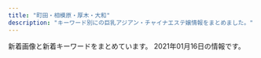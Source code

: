 ```yaml
---
title: "町田・相模原・厚木・大和"
description: "キーワード別にの巨乳アジアン・チャイナエステ嬢情報をまとめました。"
---
```


新着画像と新着キーワードをまとめています。
2021年01月16日の情報です。

<DmmAffiliateIns />
<KeywordTable
  shops={
    [
    {
        "keywords": {
            "D": 64,
            "87": 48,
            "86": 16
        },
        "url": "http://www.kango.esjp.site/",
        "station": "JR\u76f8\u6a21\u539f\u99c5\u5357\u53e3",
        "name": "\u82b1\u9b41\uff5e\u304a\u3044\u3089\u3093\uff5e",
        "img_links": [
            "http://www.kango.esjp.site/images/s_news.png",
            "http://www.kango.esjp.site/images/s_pickup.png",
            "http://www.kango.esjp.site/files/004.jpg",
            "http://www.kango.esjp.site/photo_news/upimg/132605fdafb9c74d66_0.jpg",
            "http://www.kango.esjp.site/photo_news/upimg/471305ff8085124538_0.jpg",
            "http://www.kango.esjp.site/photo_news/upimg/132605fdafb9c74d66_1.jpg",
            "http://www.kango.esjp.site/images/m1.jpg",
            "http://www.kango.esjp.site/images/s_message.png",
            "http://www.kango.esjp.site/photo_news/upimg/471305ff8085124538_1.jpg",
            "http://www.kango.esjp.site/files/007.jpg",
            "http://www.kango.esjp.site/files/005.jpg",
            "http://www.kango.esjp.site/files/009.jpg",
            "http://www.kango.esjp.site/images/m6.jpg",
            "http://www.kango.esjp.site/files/001.jpg",
            "http://www.kango.esjp.site/files/006.jpg",
            "http://www.kango.esjp.site/images/m3.jpg",
            "http://www.kango.esjp.site/files/008.jpg",
            "http://www.kango.esjp.site/images/m2.jpg",
            "http://www.kango.esjp.site/images/slider-img002.jpg",
            "http://www.kango.esjp.site/photo_news/upimg/823325fc86c10c020c_0.jpg",
            "http://www.kango.esjp.site/files/002.jpg",
            "http://www.kango.esjp.site/images/m4.jpg",
            "http://www.kango.esjp.site/images/s_top_therapist.png",
            "http://www.kango.esjp.site/photo_news/upimg/823325fc86c10c020c_1.jpg",
            "http://www.kango.esjp.site/images/slider-img001.jpg"
        ]
    },
    {
        "keywords": {
            "87": 3,
            "D": 3,
            "C": 2,
            "86": 2
        },
        "img_links": [
            "http://www.aimu.iesjp.com/files/001-02.jpg",
            "http://www.aimu.iesjp.com/files/002.jpg",
            "http://www.aimu.iesjp.com/images/index_19.jpg",
            "http://www.aimu.iesjp.com/images/backlistbtn.png",
            "http://www.aimu.iesjp.com/images/index_22.jpg",
            "http://www.aimu.iesjp.com/images/index_11.jpg",
            "http://www.aimu.iesjp.com/images/index_08.jpg",
            "http://www.aimu.iesjp.com/files/003-03.jpg",
            "http://www.aimu.iesjp.com/images/index_23.jpg",
            "http://www.aimu.iesjp.com/files/005-02.jpg",
            "http://www.aimu.iesjp.com/images/index_18.jpg",
            "http://www.aimu.iesjp.com/images/index_12.jpg",
            "http://www.aimu.iesjp.com/files/004.jpg",
            "http://www.aimu.iesjp.com/files/005.jpg",
            "http://www.aimu.iesjp.com/images/index_04.jpg",
            "http://www.aimu.iesjp.com/images/index_16.jpg",
            "http://www.aimu.iesjp.com/images/index_13.jpg",
            "http://www.aimu.iesjp.com/files/003.jpg",
            "http://www.aimu.iesjp.com/files/004-02.jpg",
            "http://www.aimu.iesjp.com/images/header.jpg",
            "http://www.aimu.iesjp.com/images/footer.jpg",
            "http://www.aimu.iesjp.com/images/index_03.jpg",
            "http://www.aimu.iesjp.com/files/005-03.jpg",
            "http://www.aimu.iesjp.com/files/001-03.jpg",
            "http://www.aimu.iesjp.com/images/index_07.jpg",
            "http://www.aimu.iesjp.com/files/002-02.jpg",
            "http://www.aimu.iesjp.com/files/004-03.jpg",
            "http://www.aimu.iesjp.com/images/index_05.jpg",
            "http://www.aimu.iesjp.com/images/index_06.jpg",
            "http://www.aimu.iesjp.com/images/index_21.jpg",
            "http://www.aimu.iesjp.com/files/003-02.jpg",
            "http://www.aimu.iesjp.com/images/index_09.jpg",
            "http://www.aimu.iesjp.com/files/002-03.jpg",
            "http://www.aimu.iesjp.com/files/001.jpg"
        ],
        "station": "\u4e2d\u592e\u6797\u9593\u99c5",
        "url": "http://www.aimu.iesjp.com/",
        "name": "Aimu\uff5e\u30a2\u30a4\u30e0\uff5e"
    },
    {
        "name": "\u3086\u304b",
        "url": "http://sh-yuka.work/",
        "keywords": {
            "C": 1,
            "85": 3,
            "86": 4,
            "D": 5
        },
        "img_links": [
            "http://sh-yuka.work/templets/default/picture/504339_80887437d74b4abab793825cf10fcfba_mv2_d_2586_2860_s_4_2.png",
            "http://sh-yuka.work/templets/default/picture/504339_81364141ef784efdac0337206b586e85_mv2.png",
            "http://sh-yuka.work/uploads/200108/1-20010QQ6043H.jpg",
            "http://sh-yuka.work/templets/default/picture/504339_7b83b5f415b04665924c4c26f4c5cd27_mv2_d_4812_2043_s_2.png",
            "http://sh-yuka.work/uploads/200108/1-20010QQI61H.jpg",
            "http://sh-yuka.work/uploads/200108/1-20010QQ532137.jpg",
            "http://sh-yuka.work/templets/default/picture/504339_24789f5562fa4f088be0b1134410514e_mv2.png",
            "http://sh-yuka.work/uploads/200629/1-200629151R5E6.jpg",
            "http://sh-yuka.work/templets/default/picture/504339_53f4914fb1244a5581c45fbe8fe05e15_mv2_d_2835_2953_s_4_2.png",
            "http://sh-yuka.work/uploads/200930/1-200930103059A0.jpg",
            "http://sh-yuka.work/templets/default/picture/504339_c3603a5d59b54b2793cbf3fbd516de13_mv2.png",
            "http://sh-yuka.work/uploads/200706/1-200F614263ab.jpg",
            "http://sh-yuka.work/templets/default/picture/504339_9994463d0234418bb05113314e8f9a17_mv2_d_4724_7369_s_4_2.png",
            "http://sh-yuka.work/templets/default/picture/504339_d693404efae04362b04d73de913d8851_mv2_d_2084_2084_s_2.png",
            "http://sh-yuka.work/uploads/200728/1-200HQF02J29.jpg",
            "http://sh-yuka.work/uploads/201218/1-20121Q1033GH.jpg",
            "http://sh-yuka.work/uploads/190717/1-1ZGG5544L32.jpg",
            "http://sh-yuka.work/uploads/200714/1-200G409461R02.jpg",
            "http://sh-yuka.work/templets/default/picture/504339_7e953fa3f1dd41aea09a25d07159362b_mv2.png",
            "http://sh-yuka.work/templets/default/picture/504339_7edd816c8a6a4b8dafc32c0979bee964_mv2_d_2480_3508_s_4_2.png",
            "http://sh-yuka.work/templets/default/picture/504339_042c5bafc5f34692af2ee5e33bdba1e7_mv2.png",
            "http://sh-yuka.work/uploads/200108/1-20010QQ625439.jpg",
            "http://sh-yuka.work/uploads/190717/1-1ZGG5550JX.jpg",
            "http://sh-yuka.work/uploads/201008/1-20100P93R4V3.jpg",
            "http://sh-yuka.work/templets/default/picture/504339_f7143674e10f4748b569cd7df1c9af02_mv2(1).png",
            "http://sh-yuka.work/templets/default/picture/504339_21227f8954fd409581482fb167a52224_mv2.png",
            "http://sh-yuka.work/templets/default/picture/close.png",
            "http://sh-yuka.work/uploads/200721/1-200H1105351319.jpg",
            "http://sh-yuka.work/uploads/190929/1-1Z929192K4454.jpg",
            "http://sh-yuka.work/templets/default/picture/504339_60927e81bc2741dd89c63cce2eeb277d_mv2.png",
            "http://sh-yuka.work/templets/default/picture/504339_9d7e65f16b2c4ad8932aacf9b075d81f_mv2_d_4724_7087_s_4_2.png",
            "http://sh-yuka.work/templets/default/picture/504339_6ac3d0c415404d4caea8f7806efc469e_mv2.png",
            "http://sh-yuka.work/templets/default/picture/504339_f7143674e10f4748b569cd7df1c9af02_mv2.png"
        ],
        "station": "\u4e2d\u592e\u6797\u9593\u99c5\u897f\u53e3"
    },
    {
        "station": "JR\u6a4b\u672c\u99c5\u5317\u53e3",
        "url": "http://kiminoharu.xyz/",
        "img_links": [
            "http://kiminoharu.xyz/images/g33.jpg",
            "http://kiminoharu.xyz/images/s4.jpg",
            "http://kiminoharu.xyz/images/s2.jpg",
            "http://kiminoharu.xyz/images/003.jpg",
            "http://kiminoharu.xyz/images/0.png",
            "http://kiminoharu.xyz/images/g0.jpg",
            "http://kiminoharu.xyz/images/g4.jpg",
            "http://kiminoharu.xyz/images/g45.jpg",
            "http://kiminoharu.xyz/images/r4.jpg",
            "http://kiminoharu.xyz/images/g67.jpg",
            "http://kiminoharu.xyz/images/g6.jpg",
            "http://kiminoharu.xyz/images/r2.jpg",
            "http://kiminoharu.xyz/images/s1.jpg",
            "http://kiminoharu.xyz/images/002.jpg",
            "http://kiminoharu.xyz/images/g44.jpg",
            "http://kiminoharu.xyz/images/g1.jpg",
            "http://kiminoharu.xyz/images/g2.jpg",
            "http://kiminoharu.xyz/images/001.jpg",
            "http://kiminoharu.xyz/images/r3.jpg",
            "http://kiminoharu.xyz/images/g66.jpg",
            "http://kiminoharu.xyz/images/g22.jpg",
            "http://kiminoharu.xyz/images/g11.jpg",
            "http://kiminoharu.xyz/images/s3.jpg",
            "http://kiminoharu.xyz/images/r1.jpg",
            "http://kiminoharu.xyz/images/g3.jpg",
            "http://kiminoharu.xyz/images/g5.jpg"
        ],
        "name": "\u541b\u306e\u6625",
        "keywords": {
            "\u4e73": 1,
            "D": 6
        }
    },
    {
        "keywords": {
            "C": 12,
            "86": 12,
            "D": 24,
            "\u80f8": 1,
            "87": 24
        },
        "img_links": [
            "http://www.megami.iesjp.com/photo_news/upimg/445985ff2bb207e3fd_0.jpg",
            "http://www.megami.iesjp.com/images/sp_top.jpg",
            "http://www.megami.iesjp.com/images/sp_tit_therapist.png",
            "http://www.megami.iesjp.com/photo_news/upimg/818585fd1b65d74203_1.jpg",
            "http://www.megami.iesjp.com/images/maining.jpg",
            "http://www.megami.iesjp.com/images/img_tel.png",
            "http://www.megami.iesjp.com/files/005.jpg",
            "http://www.megami.iesjp.com/files/004.jpg",
            "http://www.megami.iesjp.com/photo_news/upimg/445985ff2bb207e3fd_1.jpg",
            "http://www.megami.iesjp.com/images/tit_therapist.png",
            "http://www.megami.iesjp.com/images/sp_tit_new.png",
            "http://www.megami.iesjp.com/images/top.jpg",
            "http://www.megami.iesjp.com/files/006.jpg",
            "http://www.megami.iesjp.com/images/tit_new.png",
            "http://www.megami.iesjp.com/files/002.jpg",
            "http://www.megami.iesjp.com/photo_news/upimg/574925fe41e38cb0fd_0.jpg",
            "http://www.megami.iesjp.com/photo_news/upimg/574925fe41e38cb0fd_1.jpg",
            "http://www.megami.iesjp.com/files/003.jpg",
            "http://www.megami.iesjp.com/files/001.jpg",
            "http://www.megami.iesjp.com/photo_news/upimg/818585fd1b65d74203_0.jpg"
        ],
        "url": "http://www.megami.iesjp.com/",
        "station": "\u5927\u548c\u99c5\u5c0f\u7530\u6025\u53e3",
        "name": "\u5973\u795e\u306e\u30ad\u30b9"
    },
    {
        "keywords": {
            "D": 14,
            "C": 14,
            "E": 7
        },
        "url": "http://www.m-en.work/",
        "img_links": [
            "http://www.m-en.work/img/m6.png",
            "http://www.m-en.work/img/tit6.png",
            "http://www.m-en.work/img/phone.png",
            "http://www.m-en.work/img/slide2-1.jpg",
            "http://www.m-en.work/img/m4.png",
            "http://www.m-en.work/img/h1.png",
            "http://www.m-en.work/img/tit3.png",
            "http://www.m-en.work/staff/yuki1.jpg",
            "http://www.m-en.work/img/slide2-2.jpg",
            "http://www.m-en.work/img/cp-desc1sp.png",
            "http://www.m-en.work/img/m3.png",
            "http://www.m-en.work/img/slide2-3.jpg",
            "http://www.m-en.work/staff/kaori1.jpg",
            "http://www.m-en.work/img/tit1.png",
            "http://www.m-en.work/img/m2.png",
            "http://www.m-en.work/img/m5.png",
            "http://www.m-en.work/img/up.png",
            "http://www.m-en.work/img/cp-desc1.png",
            "http://www.m-en.work/img/tit5.png",
            "http://www.m-en.work/staff/miho1.jpg",
            "http://www.m-en.work/img/open.png",
            "http://www.m-en.work/staff/yuna1.jpg",
            "http://www.m-en.work/img/m1.png",
            "http://www.m-en.work/img/tit2.png",
            "http://www.m-en.work/img/tel2.png",
            "http://www.m-en.work/img/slide2-4.jpg",
            "http://www.m-en.work/img/tit4.png",
            "http://www.m-en.work/img/cp-ttl.png",
            "http://www.m-en.work/staff/risa1.jpg"
        ],
        "name": "\u7e01",
        "station": "\u753a\u7530\u99c5\u6771\u53e3"
    },
    {
        "name": "\u63c9\u307f\u5c4b",
        "img_links": [
            "http://nabanama.xyz/static/picture/sp-qizu.png",
            "http://nabanama.xyz/static/picture/nav06.png",
            "http://nabanama.xyz/static/picture/nav05.png",
            "http://nabanama.xyz/uploads/191220/1-191220010322E7.jpg",
            "http://nabanama.xyz/static/picture/m-top04.png",
            "http://nabanama.xyz/uploads/200108/1-20010Q63402604.jpg",
            "http://nabanama.xyz/uploads/200921/1-200921093911H2.jpg",
            "http://nabanama.xyz/static/picture/m-head03.png",
            "http://nabanama.xyz/uploads/191220/1-1912200103451M.jpg",
            "http://nabanama.xyz/uploads/200831/1-200S1105R1U0.jpg",
            "http://nabanama.xyz/static/picture/nav01.png",
            "http://nabanama.xyz/static/picture/nav02.png",
            "http://nabanama.xyz/static/picture/nav03.png",
            "http://nabanama.xyz/uploads/200424/1-2004240Z349126.jpg",
            "http://nabanama.xyz/uploads/200319/1-200319154F53U.jpg",
            "http://nabanama.xyz/uploads/200108/1-20010Q636421B.jpg",
            "http://nabanama.xyz/uploads/200609/1-200609134224Y8.jpg",
            "http://nabanama.xyz/static/picture/nav04.png",
            "http://nabanama.xyz/uploads/191220/1-191220010250228.jpg",
            "http://nabanama.xyz/static/picture/m-top02.png",
            "http://nabanama.xyz/static/picture/sp-tel.png",
            "http://nabanama.xyz/uploads/200907/1-200ZG23953X4.jpg",
            "http://nabanama.xyz/static/picture/m-top03.png"
        ],
        "url": "http://nabanama.xyz/",
        "station": "\u4e2d\u592e\u6797\u9593\u99c5\u5317\u53e3",
        "keywords": {
            "D": 9,
            "85": 4,
            "C": 2,
            "86": 7
        }
    },
    {
        "keywords": {},
        "name": "\u30ed\u30fc\u30ba",
        "station": "\u672c\u539a\u6728\u99c5\u5317\u53e3",
        "url": "http://rose.este88.com/",
        "img_links": [
            "http://rose.este88.com/images/top.png",
            "http://rose.este88.com/images/s_staff.png",
            "http://rose.este88.com/girls/yuki1.jpg",
            "http://rose.este88.com/girls/momo1.jpg",
            "http://rose.este88.com/images/s_news.png",
            "http://rose.este88.com/images/new.jpg",
            "http://rose.este88.com/girls/ana1.jpg",
            "http://rose.este88.com/girls/reko1.jpg",
            "http://rose.este88.com/girls/yuyu1.jpg"
        ]
    },
    {
        "name": "\u9e97",
        "img_links": [
            "http://e-rei.info/images/x3.png",
            "http://e-rei.info/images/top2.jpg",
            "http://e-rei.info/images/s_mobile4.jpg",
            "http://e-rei.info/images/s_mobile2.jpg",
            "http://e-rei.info/images/s_news.png",
            "http://e-rei.info/images/r1.jpg",
            "http://eskk.e-rei.info/uploads/2019/12/001-2.jpg",
            "http://e-rei.info/images/01.jpg",
            "http://e-rei.info/images/top.png",
            "http://e-rei.info/images/g0.jpg",
            "http://eskk.e-rei.info/uploads/2019/12/001-1.jpg",
            "http://e-rei.info/images/02.jpg",
            "http://eskk.e-rei.info/uploads/2020/06/001-3.jpg",
            "http://e-rei.info/images/x1.png",
            "http://eskk.e-rei.info/uploads/2021/01/mi.jpg",
            "http://e-rei.info/images/movie.jpg",
            "http://e-rei.info/images/s_mobile3.jpg",
            "http://e-rei.info/images/s_service.png",
            "http://e-rei.info/images/s_mobile.jpg",
            "http://eskk.e-rei.info/uploads/2020/01/001-3.jpg",
            "http://e-rei.info/images/s_news.jpg",
            "http://e-rei.info/images/r3.jpg",
            "http://e-rei.info/images/r2.jpg",
            "http://eskk.e-rei.info/uploads/2021/01/yu.jpg",
            "http://e-rei.info/images/03.jpg",
            "http://e-rei.info/images/s_staff1.png",
            "http://eskk.e-rei.info/uploads/2020/09/111.jpg",
            "http://e-rei.info/images/mobile.png",
            "http://e-rei.info/images/s_staff.png",
            "http://eskk.e-rei.info/uploads/2020/01/004.jpg",
            "http://eskk.e-rei.info/uploads/2020/01/006.jpg"
        ],
        "url": "http://e-rei.info/",
        "keywords": {
            "\u4e73": 12,
            "C": 28,
            "84": 8,
            "\u80f8": 12,
            "D": 8,
            "88": 8
        },
        "station": "\u5927\u548c\u99c5\u5317\u53e3"
    },
    {
        "url": "http://www.smile-es.info/",
        "keywords": {
            "C": 1,
            "87": 1,
            "86": 1,
            "84": 1,
            "D": 2,
            "E": 1,
            "88": 1
        },
        "station": "\u5927\u548c\u99c5\u5357\u53e3",
        "name": "\u3089\u304f\u3089\u304f",
        "img_links": [
            "http://www.smile-es.info/staff/mio4.jpg",
            "http://www.smile-es.info/staff/nao2.jpg",
            "http://www.smile-es.info/staff/aya3.jpg",
            "http://www.smile-es.info/img/pic/slide_1.jpg",
            "http://www.smile-es.info/staff/mika.jpg",
            "http://www.smile-es.info/staff/mika1.jpg",
            "http://www.smile-es.info/staff/nao3.jpg",
            "http://www.smile-es.info/staff/mio.jpg",
            "http://www.smile-es.info/staff/zb.jpg",
            "http://www.smile-es.info/staff/aya.jpg",
            "http://www.smile-es.info/staff/mio3.jpg",
            "http://www.smile-es.info/img/pic/rec.jpg",
            "http://www.smile-es.info/staff/nao1.jpg",
            "http://www.smile-es.info/staff/mio1.jpg",
            "http://www.smile-es.info/img/pic/int4.jpg",
            "http://www.smile-es.info/staff/mio2.jpg",
            "http://www.smile-es.info/staff/mika3.jpg",
            "http://www.smile-es.info/img/pic/int3.jpg",
            "http://www.smile-es.info/staff/mika2.jpg",
            "http://www.smile-es.info/staff/nao.jpg",
            "http://www.smile-es.info/staff/aya2.jpg",
            "http://www.smile-es.info/staff/aya1.jpg",
            "http://www.smile-es.info/img/pic/slide_2.jpg",
            "http://www.smile-es.info/img/pic/int2.jpg",
            "http://www.smile-es.info/staff/aya4.jpg",
            "http://www.smile-es.info/img/pic/int1.jpg"
        ]
    },
    {
        "name": "\u307b\u307b\u3048\u307f",
        "station": "\u672c\u539a\u6728\u99c5\u5317\u53e3",
        "keywords": {},
        "url": "http://tuboan.xyz/",
        "img_links": [
            "http://tuboan.xyz/_src/32794359/wechatimg148.jpg",
            "http://tuboan.xyz/_src/32794352/1_20190531100800502.jpg",
            "http://tuboan.xyz/_src/32794321/wechatimg164.jpg",
            "http://tuboan.xyz/_src/35851913/wechatimg307.jpg",
            "http://tuboan.xyz/_src/32794328/wechatimg131.jpg",
            "http://tuboan.xyz/_src/32794324/wechatimg120.jpg",
            "http://tuboan.xyz/_src/32794342/line1.png",
            "http://tuboan.xyz/_src/32794332/wechatimg134.jpg",
            "http://tuboan.xyz/_src/32794360/wechatimg5740.jpg",
            "http://tuboan.xyz/_src/39443180/line1.png",
            "http://tuboan.xyz/_src/32794338/line1.png",
            "http://tuboan.xyz/_src/32794320/wechatimg136_20190530165104204.jpg",
            "http://tuboan.xyz/_src/32794205/s_news.png",
            "http://tuboan.xyz/_src/32794361/wechatimg5740.jpg",
            "http://tuboan.xyz/_src/32846891/wechatimg134.jpg",
            "http://tuboan.xyz/_src/32794327/wechatimg134.jpg",
            "http://tuboan.xyz/_src/35851915/wechatimg307.jpg",
            "http://tuboan.xyz/_src/32794325/wechatimg162.jpg",
            "http://tuboan.xyz/_src/32794358/wechatimg148.jpg",
            "http://tuboan.xyz/_src/32794344/wechatimg120.jpg",
            "http://tuboan.xyz/_src/32794278/wechatimg178.jpg",
            "http://tuboan.xyz/_src/32794210/info.jpg",
            "http://tuboan.xyz/_src/32794329/3_20190531100402371.jpg",
            "http://tuboan.xyz/_src/32794243/wechatimg136_20190530165104204.jpg",
            "http://tuboan.xyz/_src/32794248/wechatimg131.jpg",
            "http://tuboan.xyz/_src/32794276/wechatimg177.jpg",
            "http://tuboan.xyz/_src/32794238/zi_staff.png",
            "http://tuboan.xyz/_src/32794348/wechatimg164.jpg",
            "http://tuboan.xyz/_src/32794184/sign.png",
            "http://tuboan.xyz/_src/32794246/line1.png",
            "http://tuboan.xyz/_src/32794280/wechatimg176.jpg",
            "http://tuboan.xyz/_src/32794336/wechatimg116_20190529213149608.jpg",
            "http://tuboan.xyz/_src/35851941/line1.png",
            "http://tuboan.xyz/_src/32876943/wechatimg179.jpg",
            "http://tuboan.xyz/_src/32794322/wechatimg116_20190529213149608.jpg",
            "http://tuboan.xyz/_src/32794334/line1.png",
            "http://tuboan.xyz/_src/32876882/1_20190531100800502.jpg",
            "http://tuboan.xyz/_src/39443177/wechatimg76.jpg",
            "http://tuboan.xyz/_src/32794244/3_20190531100402371.jpg",
            "http://tuboan.xyz/_src/32794346/line1.png",
            "http://tuboan.xyz/_src/32794350/line1.png",
            "http://tuboan.xyz/_src/32794340/wechatimg162.jpg",
            "http://tuboan.xyz/_src/32794240/line1.png",
            "http://tuboan.xyz/_src/32794330/line1.png",
            "http://tuboan.xyz/_src/39443173/wechatimg76.jpg",
            "http://tuboan.xyz/_src/32794250/line1.png",
            "http://tuboan.xyz/_src/32794214/end.jpg"
        ]
    },
    {
        "name": "\u7652\u3057\u672c\u8217",
        "img_links": [
            "http://www.iyashihonpo.iesjp.com/images/backlistbtn.png",
            "http://www.iyashihonpo.iesjp.com/files/002-02.jpg",
            "http://www.iyashihonpo.iesjp.com/files/006-02.jpg",
            "http://www.iyashihonpo.iesjp.com/files/001.jpg",
            "http://www.iyashihonpo.iesjp.com/files/006.jpg",
            "http://www.iyashihonpo.iesjp.com/files/007-03.jpg",
            "http://www.iyashihonpo.iesjp.com/files/004-02.jpg",
            "http://www.iyashihonpo.iesjp.com/files/004-03.jpg",
            "http://www.iyashihonpo.iesjp.com/files/002-03.jpg",
            "http://www.iyashihonpo.iesjp.com/files/007.jpg",
            "http://www.iyashihonpo.iesjp.com/files/007-02.jpg",
            "http://www.iyashihonpo.iesjp.com/files/004.jpg",
            "http://www.iyashihonpo.iesjp.com/images/coverParts.png",
            "http://www.iyashihonpo.iesjp.com/files/005.jpg",
            "http://www.iyashihonpo.iesjp.com/files/002.jpg",
            "http://www.iyashihonpo.iesjp.com/files/006-03.jpg",
            "http://www.iyashihonpo.iesjp.com/images/attention.png",
            "http://www.iyashihonpo.iesjp.com/files/005-03.jpg",
            "http://www.iyashihonpo.iesjp.com/images/infoSlide01.jpg",
            "http://www.iyashihonpo.iesjp.com/files/005-02.jpg",
            "http://www.iyashihonpo.iesjp.com/files/001-03.jpg",
            "http://www.iyashihonpo.iesjp.com/files/001-02.jpg"
        ],
        "keywords": {
            "C": 14,
            "87": 2,
            "E": 4,
            "86": 10,
            "D": 8
        },
        "url": "http://www.iyashihonpo.iesjp.com/",
        "station": "\u76f8\u6a21\u5927\u91ce\u99c5\u5317\u53e3"
    },
    {
        "img_links": [
            "http://www.es-yiyasi.work/images/info.jpg",
            "http://www.es-yiyasi.work/images/sys2.jpg",
            "http://www.es-yiyasi.work/images/3.png",
            "http://www.es-yiyasi.work/img/yuka1.jpg",
            "http://www.es-yiyasi.work/images/2.png",
            "http://www.es-yiyasi.work/images/int2.jpg",
            "http://www.es-yiyasi.work/images/4.png",
            "http://www.es-yiyasi.work/images/interior_t.jpg",
            "http://www.es-yiyasi.work/images/mobile.jpg",
            "http://www.es-yiyasi.work/images/news.jpg",
            "http://www.es-yiyasi.work/images/sys3.jpg",
            "http://www.es-yiyasi.work/images/1.png",
            "http://www.es-yiyasi.work/img/rina1.jpg",
            "http://www.es-yiyasi.work/images/sys1.jpg",
            "http://www.es-yiyasi.work/img/eri1.jpg",
            "http://www.es-yiyasi.work/images/int1.jpg",
            "http://www.es-yiyasi.work/images/staff_t.jpg",
            "http://www.es-yiyasi.work/images/line.png",
            "http://www.es-yiyasi.work/images/head.jpg",
            "http://www.es-yiyasi.work/img/aya1.jpg"
        ],
        "keywords": {},
        "url": "http://www.es-yiyasi.work/",
        "name": "\u685c\u82b1",
        "station": "\u5c0f\u7530\u6025\u76f8\u6a21\u539f\u99c5\u5357\u53e3"
    },
    {
        "url": "http://www.iyashi.relaxjp.info/",
        "station": "\u4e2d\u592e\u6797\u9593\u99c5\u5c0f\u7530\u6025\u5357\u53e3",
        "name": "\u7652\u3057\u30cf\u30a6\u30b9",
        "keywords": {
            "83": 12,
            "87": 72,
            "D": 72
        },
        "img_links": [
            "http://www.iyashi.relaxjp.info/files/003-02.jpg",
            "http://www.iyashi.relaxjp.info/files/005-03.jpg",
            "http://www.iyashi.relaxjp.info/files/004-02.jpg",
            "http://www.iyashi.relaxjp.info/files/006.jpg",
            "http://www.iyashi.relaxjp.info/files/007-03.jpg",
            "http://www.iyashi.relaxjp.info/files/001-03.jpg",
            "http://www.iyashi.relaxjp.info/img/top_slider02.jpg",
            "http://www.iyashi.relaxjp.info/files/002-02.jpg",
            "http://www.iyashi.relaxjp.info/files/006-02.jpg",
            "http://www.iyashi.relaxjp.info/files/005-02.jpg",
            "http://www.iyashi.relaxjp.info/files/002-03.jpg",
            "http://www.iyashi.relaxjp.info/files/007-02.jpg",
            "http://www.iyashi.relaxjp.info/files/001-02.jpg",
            "http://www.iyashi.relaxjp.info/files/003.jpg",
            "http://www.iyashi.relaxjp.info/files/004.jpg",
            "http://www.iyashi.relaxjp.info/files/007.jpg",
            "http://www.iyashi.relaxjp.info/files/003-03.jpg",
            "http://www.iyashi.relaxjp.info/files/002.jpg",
            "http://www.iyashi.relaxjp.info/files/001.jpg",
            "http://www.iyashi.relaxjp.info/img/top_slider01.jpg",
            "http://www.iyashi.relaxjp.info/files/005.jpg",
            "http://www.iyashi.relaxjp.info/files/006-03.jpg",
            "http://www.iyashi.relaxjp.info/files/004-03.jpg"
        ]
    },
    {
        "keywords": {
            "E": 3,
            "84": 4,
            "83": 4,
            "D": 18,
            "86": 10,
            "C": 23,
            "85": 2
        },
        "name": "\u3055\u304f\u3089",
        "img_links": [
            "http://sakura.fan.bz/photos/sites/96/2019/09/2019090608513621.jpg",
            "http://sakura.fan.bz/images/end.png",
            "http://sakura.fan.bz/photos/sites/96/2019/09/2019090502332739.jpg",
            "http://sakura.fan.bz/photos/sites/96/2019/10/2019100401374573.jpg",
            "http://sakura.fan.bz/photos/sites/96/2019/12/2019120107502632.jpg",
            "http://sakura.fan.bz/images/s_face.png",
            "http://sakura.fan.bz/images/info.png",
            "http://sakura.fan.bz/images/s_staff.png",
            "http://sakura.fan.bz/photos/sites/96/2020/12/2020120203192280.jpg",
            "http://sakura.fan.bz/images/top.jpg",
            "http://sakura.fan.bz/photos/sites/96/2019/09/2019090502332511.jpg",
            "http://sakura.fan.bz/images/s_news.png",
            "http://sakura.fan.bz/photos/sites/96/2019/09/2019090502332622.jpg",
            "http://sakura.fan.bz/photos/sites/96/2019/11/2019112803264378.jpg",
            "http://sakura.fan.bz/photos/sites/96/2019/11/201911070206265.jpg",
            "http://sakura.fan.bz/images/news_bj3.png",
            "http://sakura.fan.bz/images/news_bj1.png",
            "http://sakura.fan.bz/photos/sites/96/2019/09/2019090609280369.jpg"
        ],
        "station": "\u76f8\u6a21\u5927\u91ce\u99c5\u5357\u53e3",
        "url": "http://sakura.fan.bz/"
    },
    {
        "keywords": {
            "C": 6,
            "85": 7,
            "86": 2,
            "D": 3
        },
        "url": "http://www.sh-vivian.work/",
        "name": "ViVian",
        "station": "\u76f8\u6a21\u5927\u91ce\u99c5\u5317\u53e3",
        "img_links": [
            "http://www.sh-vivian.work/uploads/190716/1-1ZG6135Q21N.jpg",
            "http://www.sh-vivian.work/uploads/210115/1-210115135415P5.jpg",
            "http://www.sh-vivian.work/uploads/allimg/180820/1-1PR01K540436.jpg",
            "http://www.sh-vivian.work/templets/default/picture/bg_header_1.jpg",
            "http://www.sh-vivian.work/uploads/201123/1-20112309300B22.jpg",
            "http://www.sh-vivian.work/uploads/190716/1-1ZG60S04R93.jpg",
            "http://www.sh-vivian.work/uploads/200401/1-2004010TH2T2.jpg",
            "http://www.sh-vivian.work/uploads/190716/1-1ZG60S2061U.jpg",
            "http://www.sh-vivian.work/uploads/191214/1-191214145050357.jpg",
            "http://www.sh-vivian.work/uploads/200727/1-200HF95956124.jpg",
            "http://www.sh-vivian.work/uploads/200703/1-200F3092311544.jpg",
            "http://www.sh-vivian.work/uploads/200808/1-200PQ35Q3353.jpg",
            "http://www.sh-vivian.work/uploads/190208/1-1Z20Q51240493.jpg",
            "http://www.sh-vivian.work/uploads/190716/1-1ZG60S142348.jpg"
        ]
    },
    {
        "station": "\u76f8\u6a21\u5927\u91ce\u99c5\u5317\u53e3",
        "keywords": {},
        "url": "http://www.es-rose.link/",
        "img_links": [
            "http://www.es-rose.link/images/5.jpg",
            "http://www.es-rose.link/images/s3.jpg",
            "http://www.es-rose.link/images/s4.jpg",
            "http://www.es-rose.link/images/2.jpg",
            "http://www.es-rose.link/img/yuri1.jpg",
            "http://www.es-rose.link/images/sys1.jpg",
            "http://www.es-rose.link/images/ac1.jpg",
            "http://www.es-rose.link/images/tel.jpg",
            "http://www.es-rose.link/images/s2.jpg",
            "http://www.es-rose.link/img/yukari1.jpg",
            "http://www.es-rose.link/images/s1.jpg",
            "http://www.es-rose.link/img/megumi1.jpg",
            "http://www.es-rose.link/images/4.jpg",
            "http://www.es-rose.link/images/interior_t.jpg",
            "http://www.es-rose.link/images/staff_t.jpg",
            "http://www.es-rose.link/images/ta.jpg",
            "http://www.es-rose.link/images/int2.jpg",
            "http://www.es-rose.link/images/sys2.jpg",
            "http://www.es-rose.link/images/int1.jpg",
            "http://www.es-rose.link/images/b1.jpg",
            "http://www.es-rose.link/images/b2.jpg",
            "http://www.es-rose.link/images/3.jpg",
            "http://www.es-rose.link/images/news.jpg",
            "http://www.es-rose.link/img/kaori1.jpg",
            "http://www.es-rose.link/images/s1.png",
            "http://www.es-rose.link/images/1.jpg",
            "http://www.es-rose.link/images/b3.jpg",
            "http://www.es-rose.link/images/head.jpg",
            "http://www.es-rose.link/img/yoko1.jpg",
            "http://www.es-rose.link/images/mobile.jpg",
            "http://www.es-rose.link/images/b4.jpg"
        ],
        "name": "\u61a9\u3044"
    },
    {
        "name": "\u30cb\u30e3\u30fc\u30cb\u30e3",
        "img_links": [
            "http://www.nyanya.mesthe.com/files/001.jpg",
            "http://www.nyanya.mesthe.com/images/slider-img002.jpg",
            "http://www.nyanya.mesthe.com/files/002.jpg",
            "http://www.nyanya.mesthe.com/files/007.jpg",
            "http://www.nyanya.mesthe.com/images/m1.jpg",
            "http://www.nyanya.mesthe.com/files/004.jpg",
            "http://www.nyanya.mesthe.com/files/003.jpg",
            "http://www.nyanya.mesthe.com/images/slider-img001.jpg",
            "http://www.nyanya.mesthe.com/images/m3.jpg",
            "http://www.nyanya.mesthe.com/images/m6.jpg",
            "http://www.nyanya.mesthe.com/images/m4.jpg",
            "http://www.nyanya.mesthe.com/images/m2.jpg"
        ],
        "station": "\u672c\u539a\u6728\u99c5\u5317\u53e3",
        "url": "http://www.nyanya.mesthe.com/",
        "keywords": {
            "88": 8,
            "E": 4,
            "86": 4,
            "91": 4,
            "D": 16,
            "87": 4
        }
    },
    {
        "station": "JR\u753a\u7530\u99c5",
        "keywords": {
            "88": 1,
            "E": 1,
            "84": 1,
            "C": 1
        },
        "url": "http://dream.ebb.jp/",
        "img_links": [
            "http://dream.ebb.jp/fengjing2.jpg",
            "http://dream.ebb.jp/staff_7559_1547886875744350.jpg",
            "http://dream.ebb.jp/head_4_4332_1544580584784110.jpg",
            "http://dream.ebb.jp/7171.jpg",
            "http://dream.ebb.jp/fengjing1.jpg",
            "http://dream.ebb.jp/head_3_4332_1544580584869237.jpg",
            "http://dream.ebb.jp/staff_7170_1544625837499078.jpg",
            "http://dream.ebb.jp/head_2_4332_1544580584367843.jpg",
            "http://dream.ebb.jp/head_1_4332_15445805847677.jpg"
        ],
        "name": "\u591c\u306e\u5922"
    },
    {
        "station": "\u5357\u6797\u9593\u99c5\u897f\u53e3",
        "img_links": [
            "http://sakura-relax.work/sp/img/t-s.jpg",
            "http://sakura-relax.work/img/s10.jpg",
            "http://sakura-relax.work/sp/img/sys.jpg",
            "http://sakura-relax.work/img/xmas.png",
            "http://sakura-relax.work/sp/img/jk.jpg",
            "http://sakura-relax.work/img/s000.jpg",
            "http://sakura-relax.work/sp/img/t-a.jpg",
            "http://sakura-relax.work/sp/img/st002.jpg",
            "http://sakura-relax.work/sp/img/t-t.jpg",
            "http://sakura-relax.work/sp/img/add.jpg",
            "http://sakura-relax.work/img/mo.png",
            "http://sakura-relax.work/img/s11.jpg",
            "http://sakura-relax.work/sp/img/s000.jpg",
            "http://sakura-relax.work/sp/img/st10.jpg",
            "http://sakura-relax.work/img/s2.jpg",
            "http://sakura-relax.work/sp/img/tel.jpg",
            "http://sakura-relax.work/img/st11.jpg",
            "http://sakura-relax.work/sp/img/st2.jpg",
            "http://sakura-relax.work/sp/img/time.jpg",
            "http://sakura-relax.work/img/s6.jpg",
            "http://sakura-relax.work/sp/img/s00.jpg",
            "http://sakura-relax.work/img/st002.jpg",
            "http://sakura-relax.work/img/jk.jpg",
            "http://sakura-relax.work/sp/img/info.jpg",
            "http://sakura-relax.work/sp/img/tel2.jpg",
            "http://sakura-relax.work/sp/img/botton.jpg",
            "http://sakura-relax.work/img/head.png",
            "http://sakura-relax.work/img/s00.jpg",
            "http://sakura-relax.work/sp/img/st11.jpg",
            "http://sakura-relax.work/sp/img/st02.jpg",
            "http://sakura-relax.work/sp/img/tit.jpg",
            "http://sakura-relax.work/img/bottom.png",
            "http://sakura-relax.work/img/st6.jpg",
            "http://sakura-relax.work/sp/img/p11.jpg",
            "http://sakura-relax.work/img/st02.jpg",
            "http://sakura-relax.work/sp/img/p10.jpg",
            "http://sakura-relax.work/sp/img/t-o.jpg",
            "http://sakura-relax.work/sp/img/pic.jpg",
            "http://sakura-relax.work/sp/img/t-r.jpg",
            "http://sakura-relax.work/img/st10.jpg",
            "http://sakura-relax.work/img/st2.jpg",
            "http://sakura-relax.work/sp/img/xmas.png",
            "http://sakura-relax.work/sp/img/p6.jpg",
            "http://sakura-relax.work/sp/img/st6.jpg",
            "http://sakura-relax.work/sp/img/pc.jpg"
        ],
        "url": "http://sakura-relax.work/",
        "keywords": {
            "C": 7
        },
        "name": "\u30b5\u30af\u30e9"
    },
    {
        "url": "http://es-mina.com/",
        "name": "MINA",
        "station": "\u753a\u7530\u99c5\u6771\u53e3",
        "img_links": [
            "http://es-mina.com/img/access/roadb3.jpg",
            "http://es-mina.com/staff/nanami/01mb.jpg",
            "http://es-mina.com/img/access/roada1.jpg",
            "http://es-mina.com/staff/runa/01mb.jpg",
            "http://es-mina.com/staff/ririka/01mb.jpg",
            "http://es-mina.com/staff/haruka/01mb.jpg",
            "http://es-mina.com/staff/rei/01mb.jpg",
            "http://es-mina.com/staff/tina/01mb.jpg",
            "http://es-mina.com/staff/nana/01mb.jpg",
            "http://es-mina.com/staff/ami/01mb.jpg",
            "http://es-mina.com/staff/kana/01mb.jpg",
            "http://es-mina.com/pic/topimg2.jpg",
            "http://es-mina.com/img/conmsg.png",
            "http://es-mina.com/staff/izumi/01mb.jpg",
            "http://es-mina.com/staff/hana/01mb.jpg",
            "http://es-mina.com/staff/mana/01mb.jpg",
            "http://es-mina.com/img/access/roada2.jpg",
            "http://es-mina.com/staff/nene/01mb.jpg",
            "http://es-mina.com/staff/haru/01mb.jpg",
            "http://es-mina.com/pic/head.jpg",
            "http://es-mina.com/staff/rin/01mb.jpg",
            "http://es-mina.com/img/ttl_staff.png",
            "http://es-mina.com/staff/miki/01mb.jpg",
            "http://es-mina.com/staff/minami/01mb.jpg",
            "http://es-mina.com/staff/ai/01mb.jpg",
            "http://es-mina.com/staff/yuina/01mb.jpg",
            "http://es-mina.com/staff/nina/01mb.jpg",
            "http://es-mina.com/staff/momoko/01mb.jpg",
            "http://es-mina.com/img/mainft.jpg",
            "http://es-mina.com/img/ttl_concept.png",
            "http://es-mina.com/img/access/roada3.jpg",
            "http://es-mina.com/staff/ran/01mb.jpg",
            "http://es-mina.com/img/access/roada4.jpg",
            "http://es-mina.com/pic/topimg1.jpg",
            "http://es-mina.com/img/foot.jpg",
            "http://es-mina.com/pic/topimg3.jpg",
            "http://es-mina.com/img/access/roadsp.png",
            "http://es-mina.com/img/access/roadb2.jpg",
            "http://es-mina.com/img/access/roadb1.jpg",
            "http://es-mina.com/staff/sakura/01mb.jpg",
            "http://es-mina.com/staff/yuki/01mb.jpg",
            "http://es-mina.com/staff/midori/01mb.jpg",
            "http://es-mina.com/img/access/roadb4.jpg"
        ],
        "keywords": {
            "C": 32
        }
    },
    {
        "station": "\u76f8\u6a21\u5927\u91ce\u99c5\u5357\u53e3",
        "img_links": [
            "http://www.spun.work/images/mobile.jpg",
            "http://www.spun.work/images/head.jpg",
            "http://www.spun.work/img/yuki1.jpg",
            "http://www.spun.work/images/int2.png",
            "http://www.spun.work/img/haruko1.jpg",
            "http://www.spun.work/images/sys2.png",
            "http://www.spun.work/images/int1.png",
            "http://www.spun.work/images/2.jpg",
            "http://www.spun.work/images/line.png",
            "http://www.spun.work/img/mari1.jpg",
            "http://www.spun.work/images/1.jpg",
            "http://www.spun.work/images/interior_t.jpg",
            "http://www.spun.work/images/sys1.png",
            "http://www.spun.work/images/news.png",
            "http://www.spun.work/images/info.png",
            "http://www.spun.work/images/3.jpg",
            "http://www.spun.work/img/risa1.jpg",
            "http://www.spun.work/images/staff_t.jpg",
            "http://www.spun.work/images/tel.jpg",
            "http://www.spun.work/images/ta.jpg",
            "http://www.spun.work/images/4.jpg"
        ],
        "name": "\u30b9\u30de\u30a4\u30eb",
        "url": "http://www.spun.work/",
        "keywords": {}
    },
    {
        "img_links": [
            "http://yoshiko.jpest.net/uploads//sites/13/2020/08/news01.png",
            "http://yoshiko.jpest.net/uploads//sites/13/2020/08/r4.jpg",
            "http://yoshiko.jpest.net/uploads//sites/13/2020/08/r3.jpg",
            "http://yoshiko.jpest.net/uploads//sites/13/2020/08/bj_03.jpg",
            "http://yoshiko.jpest.net/uploads//sites/13/2020/08/g6.jpg",
            "http://yoshiko.jpest.net/uploads//sites/13/2020/08/r2.jpg",
            "http://yoshiko.jpest.net/uploads//sites/13/2020/08/1597221072-mobile.png",
            "http://yoshiko.jpest.net/uploads//sites/13/2020/08/lina.jpg",
            "http://yoshiko.jpest.net/uploads//sites/13/2020/08/lami.jpg",
            "http://yoshiko.jpest.net/uploads//sites/13/2020/08/1604303415-top.jpg",
            "http://yoshiko.jpest.net/uploads//sites/13/2020/10/1603068785-1.jpg",
            "http://yoshiko.jpest.net/uploads//sites/13/2020/08/news03.png",
            "http://yoshiko.jpest.net/uploads//sites/13/2020/08/yuki.jpg",
            "http://yoshiko.jpest.net/uploads//sites/13/2020/08/1604303247-top.jpg",
            "http://yoshiko.jpest.net/uploads//sites/13/2020/08/laola.jpg",
            "http://yoshiko.jpest.net/uploads//sites/13/2020/10/1602825649-g22.jpg",
            "http://yoshiko.jpest.net/uploads//sites/13/2020/08/g5.jpg",
            "http://yoshiko.jpest.net/uploads//sites/13/2020/08/tite-staff.jpg",
            "http://yoshiko.jpest.net/uploads//sites/13/2020/08/r1.jpg",
            "http://yoshiko.jpest.net/uploads//sites/13/2020/10/1603075746-1.jpg",
            "http://yoshiko.jpest.net/uploads//sites/13/2020/08/g1.jpg"
        ],
        "station": "JR\u6df5\u91ce\u8fba\u99c5\u5357\u53e3",
        "keywords": {},
        "name": "\u5409\u597d",
        "url": "http://yoshiko.jpest.net/"
    },
    {
        "url": "http://shegege.site/",
        "station": "\u672c\u539a\u6728\u99c5\u5317\u53e3",
        "name": "AGEHA \uff5e\u30a2\u30b2\u30cf\uff5e",
        "keywords": {
            "89": 1,
            "86": 7,
            "D": 10,
            "88": 3,
            "G": 1
        },
        "img_links": [
            "http://shegege.site/img/nav-004.png",
            "http://shegege.site/img/tel.png",
            "http://shegege.site/uploads/210114/1-210114150150196.jpg",
            "http://shegege.site/uploads/190909/1-1ZZ9151421512.jpg",
            "http://shegege.site/uploads/200711/1-200G11036344J.jpg",
            "http://shegege.site/uploads/200520/1-2005200S91a39.jpg",
            "http://shegege.site/uploads/201218/1-20121Q25123912.jpg",
            "http://shegege.site/uploads/allimg/200711/1-200G1103624.jpg",
            "http://shegege.site/img/nav-003.png",
            "http://shegege.site/img/nav-005.png",
            "http://shegege.site/img/nav-002.png",
            "http://shegege.site/uploads/201224/1-20122412301I25.jpg",
            "http://shegege.site/uploads/201128/1-20112Q01145319.jpg",
            "http://shegege.site/uploads/200602/1-20060211364K04.jpg",
            "http://shegege.site/uploads/200325/1-200325131632G7.jpg",
            "http://shegege.site/uploads/200619/1-200619150304G2.jpg",
            "http://shegege.site/img/nav-001.png",
            "http://shegege.site/img/nav-006.png",
            "http://shegege.site/uploads/191107/1-19110G5523cb.jpg"
        ]
    },
    {
        "station": "\u5927\u548c\u99c5\u5317\u53e3",
        "img_links": [
            "http://es-flower.work/staff/yumi.jpg",
            "http://es-flower.work/images/interior_t.jpg",
            "http://es-flower.work/images/sys2.png",
            "http://es-flower.work/images/head.jpg",
            "http://es-flower.work/images/b2.jpg",
            "http://es-flower.work/images/news.jpg",
            "http://es-flower.work/staff/yuki.jpg",
            "http://es-flower.work/images/3.jpg",
            "http://es-flower.work/images/1.jpg",
            "http://es-flower.work/images/2.jpg",
            "http://es-flower.work/images/int1.png",
            "http://es-flower.work/images/tel.jpg",
            "http://es-flower.work/images/rec2.jpg",
            "http://es-flower.work/img/yuki1.jpg",
            "http://es-flower.work/staff/yuri.jpg",
            "http://es-flower.work/images/int2.png",
            "http://es-flower.work/images/staff_t.jpg",
            "http://es-flower.work/images/b3.jpg",
            "http://es-flower.work/img/yumi1.jpg",
            "http://es-flower.work/images/sys1.png",
            "http://es-flower.work/images/mobile.jpg",
            "http://es-flower.work/images/tg.jpg",
            "http://es-flower.work/images/rec1.png",
            "http://es-flower.work/img/yuri1.jpg"
        ],
        "url": "http://es-flower.work/",
        "name": "\u8594\u8587\u5712",
        "keywords": {}
    },
    {
        "name": "\u4eba\u9b5a",
        "img_links": [
            "http://roman-es.info/staff/miki.jpg",
            "http://roman-es.info/staff/miki4.jpg",
            "http://roman-es.info/img/pic/slide_1.jpg",
            "http://roman-es.info/staff/yuki2.jpg",
            "http://roman-es.info/img/pic/slide_2.jpg",
            "http://roman-es.info/staff/yuki.jpg",
            "http://roman-es.info/staff/emi2.jpg",
            "http://roman-es.info/staff/yuki3.jpg",
            "http://roman-es.info/staff/emi.jpg",
            "http://roman-es.info/staff/yuki1.jpg",
            "http://roman-es.info/staff/yuki4.jpg",
            "http://roman-es.info/staff/miki2.jpg",
            "http://roman-es.info/staff/miki3.jpg",
            "http://roman-es.info/staff/emi1.jpg",
            "http://roman-es.info/staff/mikic.jpg",
            "http://roman-es.info/staff/miki1.jpg",
            "http://roman-es.info/staff/emi3.jpg",
            "http://roman-es.info/img/all/loader.png"
        ],
        "station": "\u5927\u548c\u99c5",
        "keywords": {},
        "url": "http://roman-es.info/"
    },
    {
        "img_links": [
            "http://www.kenkouen.relaxjp.info/images/m2.jpg",
            "http://www.kenkouen.relaxjp.info/images/rsubt1.png",
            "http://www.kenkouen.relaxjp.info/images/m6.jpg",
            "http://www.kenkouen.relaxjp.info/images/m5.jpg",
            "http://www.kenkouen.relaxjp.info/images/rsubt7.png",
            "http://www.kenkouen.relaxjp.info/images/b-tel.png",
            "http://www.kenkouen.relaxjp.info/images/slider-img002.jpg",
            "http://www.kenkouen.relaxjp.info/files/005.jpg",
            "http://www.kenkouen.relaxjp.info/images/m3.jpg",
            "http://www.kenkouen.relaxjp.info/images/rsubt2.png",
            "http://www.kenkouen.relaxjp.info/images/rsubt5.png",
            "http://www.kenkouen.relaxjp.info/images/rsubt6.png",
            "http://www.kenkouen.relaxjp.info/images/slider-img001.jpg",
            "http://www.kenkouen.relaxjp.info/images/rsubt4.png",
            "http://www.kenkouen.relaxjp.info/images/m1.jpg",
            "http://www.kenkouen.relaxjp.info/images/m4.jpg",
            "http://www.kenkouen.relaxjp.info/files/003.jpg",
            "http://www.kenkouen.relaxjp.info/files/004.jpg",
            "http://www.kenkouen.relaxjp.info/images/b-online.png",
            "http://www.kenkouen.relaxjp.info/images/rsubt3.png",
            "http://www.kenkouen.relaxjp.info/files/001.jpg"
        ],
        "url": "http://www.kenkouen.relaxjp.info/",
        "name": "\u5065\u5eb7\u5712",
        "station": "JR\u753a\u7530\u99c5\u5357\u53e3",
        "keywords": {
            "D": 32,
            "86": 8,
            "88": 16,
            "87": 8
        }
    },
    {
        "name": "Fairy \uff5e\u30d5\u30a7\u30a2\u30ea\u30fc\uff5e",
        "station": "JR\u6df5\u91ce\u8fba\u99c5\u5317\u53e3",
        "url": "http://esthe-relax.tokyo/",
        "keywords": {
            "D": 4,
            "86": 6,
            "E": 2
        },
        "img_links": [
            "http://esthe-relax.tokyo/images/news.png",
            "http://esthe-relax.tokyo/images/cg07.jpg",
            "http://esthe-relax.tokyo/images/cg02.jpg",
            "http://esthe-relax.tokyo/images/cg01.jpg",
            "http://esthe-relax.tokyo/images/cg05.jpg",
            "http://esthe-relax.tokyo/images/top.png",
            "http://esthe-relax.tokyo/link/menlog.jpg",
            "http://esthe-relax.tokyo/images/staff_s.png",
            "http://esthe-relax.tokyo/images/cg03.jpg",
            "http://esthe-relax.tokyo/images/rec.png",
            "http://esthe-relax.tokyo/images/evetop.png",
            "http://esthe-relax.tokyo/images/sruru.jpg",
            "http://esthe-relax.tokyo/images/precau.png",
            "http://esthe-relax.tokyo/images/cg04.jpg"
        ]
    },
    {
        "url": "https://est-fc.com/",
        "keywords": {
            "E": 4,
            "C": 2,
            "86": 2,
            "\u80f8": 4,
            "D": 4
        },
        "img_links": [
            "https://est-fc.com/images/slider/01.jpg",
            "https://est-fc.com/staffPhoto/s20201229174501.jpg",
            "https://est-fc.com/staffPhoto/b20210114223251.jpg",
            "https://est-fc.com/staffPhoto/b20201229185637.jpg",
            "https://est-fc.com/js/sliderLine/slide_next.png",
            "https://est-fc.com/uploadfiles/Image/campaignEstFcCom.jpg",
            "https://est-fc.com/staffPhoto/s20201229185724.jpg",
            "https://est-fc.com/staffPhoto/s20210114223251.jpg",
            "https://est-fc.com/staffPhoto/b20201229185724.jpg",
            "https://est-fc.com/staffPhoto/b20201229174501.jpg",
            "https://est-fc.com/staffPhoto/s20201229185637.jpg",
            "https://est-fc.com/js/sliderLine/slide_prev.png",
            "https://est-fc.com/images/slider/02.jpg"
        ],
        "name": "FIRST CLASS",
        "station": "JR\u753a\u7530\u99c5\u5317\u53e3"
    },
    {
        "keywords": {
            "D": 4,
            "88": 2,
            "87": 4,
            "F": 2,
            "E": 2,
            "89": 2
        },
        "img_links": [
            "http://www.yuri.esjoho.com/images/mobile.jpg",
            "http://www.yuri.esjoho.com/files/002-02.jpg",
            "http://www.yuri.esjoho.com/images/top.jpg",
            "http://www.yuri.esjoho.com/images/end1.png",
            "http://www.yuri.esjoho.com/files/004-02.jpg",
            "http://www.yuri.esjoho.com/files/001.jpg",
            "http://www.yuri.esjoho.com/files/003-03.jpg",
            "http://www.yuri.esjoho.com/files/004.jpg",
            "http://www.yuri.esjoho.com/images/nbj3.jpg",
            "http://www.yuri.esjoho.com/images/s_news.jpg",
            "http://www.yuri.esjoho.com/images/gallery1.jpg",
            "http://www.yuri.esjoho.com/files/004-03.jpg",
            "http://www.yuri.esjoho.com/files/002-03.jpg",
            "http://www.yuri.esjoho.com/images/s_staff.jpg",
            "http://www.yuri.esjoho.com/files/001-03.jpg",
            "http://www.yuri.esjoho.com/images/1.jpg",
            "http://www.yuri.esjoho.com/images/s_info.jpg",
            "http://www.yuri.esjoho.com/images/s_pick.jpg",
            "http://www.yuri.esjoho.com/files/003.jpg",
            "http://www.yuri.esjoho.com/files/001-02.jpg",
            "http://www.yuri.esjoho.com/files/002.jpg",
            "http://www.yuri.esjoho.com/files/003-02.jpg"
        ],
        "url": "http://www.yuri.esjoho.com/",
        "name": "\u767e\u5408",
        "station": "\u753a\u7530\u99c5\u5317\u53e3"
    },
    {
        "station": "\u6d77\u8001\u540d\u99c5\u5357\u53e3",
        "name": "MINA",
        "url": "http://mrgurokisetsu.tokyo/",
        "img_links": [
            "http://mrgurokisetsu.tokyo/images/end.png",
            "http://mrgurokisetsu.tokyo/uploads/200828/1-200RP92115101.jpg",
            "http://mrgurokisetsu.tokyo/uploads/200828/1-200RP931222A.jpg",
            "http://mrgurokisetsu.tokyo/uploads/181218/1-1Q21R10649544.png",
            "http://mrgurokisetsu.tokyo/uploads/201026/1-201026161220H2.jpg",
            "http://mrgurokisetsu.tokyo/uploads/200828/1-200RP92032509.jpg",
            "http://mrgurokisetsu.tokyo/uploads/181219/1-1Q219153224547.jpg",
            "http://mrgurokisetsu.tokyo/uploads/181218/1-1Q21R106025N.png",
            "http://mrgurokisetsu.tokyo/uploads/181219/1-1Q2191A044L9.jpg",
            "http://mrgurokisetsu.tokyo/uploads/181218/1-1Q21R10G3C3.png",
            "http://mrgurokisetsu.tokyo/uploads/181219/1-1Q21915324H06.jpg",
            "http://mrgurokisetsu.tokyo/uploads/200828/1-200RP92022417.jpg",
            "http://mrgurokisetsu.tokyo/uploads/200828/1-200RP92314957.jpg",
            "http://mrgurokisetsu.tokyo/uploads/181218/1-1Q21R10626151.png",
            "http://mrgurokisetsu.tokyo/uploads/200828/1-200RP919363I.jpg",
            "http://mrgurokisetsu.tokyo/uploads/200828/1-200RP92124K5.jpg",
            "http://mrgurokisetsu.tokyo/uploads/200828/1-200RP92305117.jpg",
            "http://mrgurokisetsu.tokyo/uploads/181219/1-1Q2191A133208.jpg",
            "http://mrgurokisetsu.tokyo/images/top-sp.png",
            "http://mrgurokisetsu.tokyo/uploads/200828/1-200RP9192Y24.jpg",
            "http://mrgurokisetsu.tokyo/uploads/201114/1-201114140IG24.jpg",
            "http://mrgurokisetsu.tokyo/uploads/200828/1-200RP93113I1.jpg"
        ],
        "keywords": {
            "88": 2,
            "D": 4,
            "C": 16,
            "85": 5
        }
    },
    {
        "station": "\u5357\u6797\u9593\u99c5\u897f\u53e3",
        "keywords": {
            "C": 8,
            "92": 1,
            "89": 2,
            "85": 3,
            "D": 6,
            "86": 5,
            "87": 3,
            "90": 1,
            "E": 1,
            "F": 1,
            "88": 1,
            "80": 1
        },
        "url": "http://a-relax.info",
        "img_links": [
            "http://a-relax.info/girl/026.jpg",
            "http://a-relax.info/images/staff_01.jpg",
            "http://a-relax.info/girl/019.jpg",
            "http://a-relax.info/images/index_29.jpg",
            "http://a-relax.info/images/index_28.jpg",
            "http://a-relax.info/images/index_23.jpg",
            "http://a-relax.info/images/r01.jpg",
            "http://a-relax.info/images/index_10.jpg",
            "http://a-relax.info/images/index_04.jpg",
            "http://a-relax.info/images/info_19.jpg",
            "http://a-relax.info/girl/02.jpg",
            "http://a-relax.info/images/index_38.jpg",
            "http://a-relax.info/images/info_01.jpg",
            "http://a-relax.info/images/index_40.jpg",
            "http://a-relax.info/images/index_12.jpg",
            "http://a-relax.info/girl/013.jpg",
            "http://a-relax.info/images/index_13.jpg",
            "http://a-relax.info/images/index_16.jpg",
            "http://a-relax.info/images/index_31.jpg",
            "http://a-relax.info/girl/03.jpg",
            "http://a-relax.info/images/02.jpg",
            "http://a-relax.info/images/index_24.jpg",
            "http://a-relax.info/images/index_25.jpg",
            "http://a-relax.info/girl/018.jpg",
            "http://a-relax.info/images/index_35.jpg",
            "http://a-relax.info/images/r03.jpg",
            "http://a-relax.info/girl/00.jpg",
            "http://a-relax.info/images/index_09.jpg",
            "http://a-relax.info/images/index_32.jpg",
            "http://a-relax.info/girl/01.jpg",
            "http://a-relax.info/girl/016.jpg",
            "http://a-relax.info/images/index_22.jpg",
            "http://a-relax.info/images/index_14.jpg",
            "http://a-relax.info/images/index_11.jpg",
            "http://a-relax.info/images/index_37.jpg",
            "http://a-relax.info/images/staff_19.jpg",
            "http://a-relax.info/images/index_36.jpg",
            "http://a-relax.info/images/index_07.jpg",
            "http://a-relax.info/images/index_18.jpg",
            "http://a-relax.info/images/index_17.jpg",
            "http://a-relax.info/girl/025.jpg",
            "http://a-relax.info/images/r02.jpg",
            "http://a-relax.info/images/rec_19.jpg",
            "http://a-relax.info/images/index_27.jpg",
            "http://a-relax.info/images/r05.jpg",
            "http://a-relax.info/images/index_15.jpg",
            "http://a-relax.info/images/index_20.jpg",
            "http://a-relax.info/girl/022.jpg",
            "http://a-relax.info/images/01.jpg",
            "http://a-relax.info/girl/021.jpg",
            "http://a-relax.info/images/index_34.jpg",
            "http://a-relax.info/images/rec.jpg",
            "http://a-relax.info/girl/023.jpg",
            "http://a-relax.info/girl/04.jpg",
            "http://a-relax.info/girl/011.jpg",
            "http://a-relax.info/images/sub_23.jpg",
            "http://a-relax.info/images/r04.jpg",
            "http://a-relax.info/images/index_06.jpg",
            "http://a-relax.info/girl/05.jpg",
            "http://a-relax.info/images/index_02.jpg",
            "http://a-relax.info/girl/014.jpg",
            "http://a-relax.info/girl/024.jpg",
            "http://a-relax.info/girl/017.jpg",
            "http://a-relax.info/images/index_08.jpg",
            "http://a-relax.info/images/index_01.jpg",
            "http://a-relax.info/images/index_03.jpg"
        ],
        "name": "\u3075\u308c\u3042\u3044"
    },
    {
        "url": "http://www.hime.relaxjp.info/",
        "img_links": [
            "http://www.hime.relaxjp.info/files/002-03.jpg",
            "http://www.hime.relaxjp.info/images/rsubt4.png",
            "http://www.hime.relaxjp.info/images/m3.jpg",
            "http://www.hime.relaxjp.info/images/tel2.png",
            "http://www.hime.relaxjp.info/images/rsubt6.png",
            "http://www.hime.relaxjp.info/images/m4.jpg",
            "http://www.hime.relaxjp.info/images/b-tel.png",
            "http://www.hime.relaxjp.info/files/002.jpg",
            "http://www.hime.relaxjp.info/images/slider-img001.jpg",
            "http://www.hime.relaxjp.info/images/b-online.png",
            "http://www.hime.relaxjp.info/images/m2.jpg",
            "http://www.hime.relaxjp.info/images/rsubt3.png",
            "http://www.hime.relaxjp.info/photo_news/upimg/433955ffe94e800583_1.jpg",
            "http://www.hime.relaxjp.info/files/001-03.jpg",
            "http://www.hime.relaxjp.info/files/001-02.jpg",
            "http://www.hime.relaxjp.info/files/005.jpg",
            "http://www.hime.relaxjp.info/files/005-03.jpg",
            "http://www.hime.relaxjp.info/images/slider-img002.jpg",
            "http://www.hime.relaxjp.info/images/esthe1.jpg",
            "http://www.hime.relaxjp.info/images/m6.jpg",
            "http://www.hime.relaxjp.info/files/001.jpg",
            "http://www.hime.relaxjp.info/images/esthe2.jpg",
            "http://www.hime.relaxjp.info/files/005-02.jpg",
            "http://www.hime.relaxjp.info/images/rsubt5.png",
            "http://www.hime.relaxjp.info/files/002-02.jpg",
            "http://www.hime.relaxjp.info/images/rsubt1.png",
            "http://www.hime.relaxjp.info/images/rsubt2.png",
            "http://www.hime.relaxjp.info/images/m1.jpg",
            "http://www.hime.relaxjp.info/images/rsubt7.png",
            "http://www.hime.relaxjp.info/images/esthe3.jpg"
        ],
        "keywords": {
            "D": 24,
            "87": 24
        },
        "name": "\u59eb",
        "station": "\u4e2d\u592e\u6797\u9593\u99c5\u897f\u53e3"
    },
    {
        "img_links": [
            "http://rose.rankuens.com/css/nav/nav-003.png",
            "http://rose.rankuens.com/css/nav/nav-005.png",
            "http://rose.rankuens.com/css/nav/nav-001.png",
            "http://rose.rankuens.com/css/osusume03.jpg",
            "http://rose.rankuens.com/css/tel.png",
            "http://rose.rankuens.com/css/tel04.png",
            "http://rose.rankuens.com/css/staff/staff01.jpg",
            "http://rose.rankuens.com/css/nav/nav-004.png",
            "http://rose.rankuens.com/css/staff/staff02.jpg",
            "http://rose.rankuens.com/css/top03.jpg",
            "http://rose.rankuens.com/css/nav/nav-006.png",
            "http://rose.rankuens.com/css/head-change.jpg",
            "http://rose.rankuens.com/css/staff/staff03.jpg",
            "http://rose.rankuens.com/css/nav/nav-002.png"
        ],
        "url": "http://rose.rankuens.com/",
        "station": "\u4e2d\u592e\u6797\u9593\u99c5\u5317\u53e3",
        "keywords": {
            "88": 1,
            "C": 1,
            "89": 1,
            "86": 1,
            "D": 2
        },
        "name": "Rose mary \uff5e\u30ed\u30fc\u30ba\u30de\u30ea\u30fc\uff5e"
    },
    {
        "img_links": [
            "http://www.yozakura-aroma.xyz/images/index-rin_04.jpg",
            "http://www.yozakura-aroma.xyz/images/shop/rl3.jpg",
            "http://www.yozakura-aroma.xyz/images/3.jpg",
            "http://www.yozakura-aroma.xyz/images/1.jpg",
            "http://www.yozakura-aroma.xyz/images/staff/meijia.jpg",
            "http://www.yozakura-aroma.xyz/images/shop/rl1.jpg",
            "http://www.yozakura-aroma.xyz/images/nav/nav-t-sta.jpg",
            "http://www.yozakura-aroma.xyz/images/nav/nav-t-sys.jpg",
            "http://www.yozakura-aroma.xyz/images/7a.jpg",
            "http://www.yozakura-aroma.xyz/images/527385908605281370.jpg",
            "http://www.yozakura-aroma.xyz/images/nav/nav-t-job.jpg",
            "http://www.yozakura-aroma.xyz/images/13.png",
            "http://www.yozakura-aroma.xyz/images/index-skr_16.jpg",
            "http://www.yozakura-aroma.xyz/images/staff/ami.jpg",
            "http://www.yozakura-aroma.xyz/images/rina.png",
            "http://www.yozakura-aroma.xyz/images/13.jpg",
            "http://www.yozakura-aroma.xyz/images/index-rin_02.jpg",
            "http://www.yozakura-aroma.xyz/images/sys5.jpg"
        ],
        "station": "\u6d77\u8001\u540d\u99c5\u6771\u53e3",
        "url": "http://www.yozakura-aroma.xyz/",
        "name": "\u591c\u685c",
        "keywords": {}
    },
    {
        "station": "JR\u76f8\u6a21\u539f\u99c5\u5357\u53e3",
        "keywords": {
            "91": 2,
            "92": 2,
            "89": 2,
            "E": 6,
            "87": 1,
            "86": 1,
            "D": 3,
            "90": 1
        },
        "name": "Angel \uff5e\u5929\u4f7f\uff5e",
        "url": "http://tenshi.est888.com/",
        "img_links": [
            "http://tenshi.est888.com/css/head04.jpg",
            "http://tenshi.est888.com/css/nav/nav01.png",
            "http://tenshi.est888.com/css/nav/nav04.png",
            "http://tenshi.est888.com/css/nav/nav05.png",
            "http://tenshi.est888.com/css/topbottom.jpg",
            "http://tenshi.est888.com/css/staff/staff06.jpg",
            "http://tenshi.est888.com/css/osusume07.jpg",
            "http://tenshi.est888.com/css/staff/staff02.jpg",
            "http://tenshi.est888.com/css/staff/staff09.jpg",
            "http://tenshi.est888.com/css/staff/staff04.jpg",
            "http://tenshi.est888.com/css/staff/staff01.jpg",
            "http://tenshi.est888.com/css/top02-left02a.jpg",
            "http://tenshi.est888.com/css/nav/nav02.png",
            "http://tenshi.est888.com/css/nav/nav06.png",
            "http://tenshi.est888.com/css/staff/staff005.jpg",
            "http://tenshi.est888.com/css/top02-left03.jpg",
            "http://tenshi.est888.com/css/staff/staff08.jpg",
            "http://tenshi.est888.com/css/staff/staff03.jpg",
            "http://tenshi.est888.com/css/nav/nav03.png",
            "http://tenshi.est888.com/css/staff/staff07.jpg"
        ]
    },
    {
        "img_links": [
            "http://refresh.esnavi.work/momoka.jpg",
            "http://refresh.esnavi.work/up.jpg",
            "http://refresh.esnavi.work/acc1.jpg",
            "http://refresh.esnavi.work/news.jpg",
            "http://refresh.esnavi.work/head.jpg",
            "http://refresh.esnavi.work/acc2.jpg",
            "http://refresh.esnavi.work/yuki.jpg",
            "http://refresh.esnavi.work/ayako.jpg",
            "http://refresh.esnavi.work/3.jpg",
            "http://refresh.esnavi.work/4.jpg",
            "http://refresh.esnavi.work/rec1.png",
            "http://refresh.esnavi.work/staff_t.jpg",
            "http://refresh.esnavi.work/int1.png",
            "http://refresh.esnavi.work/acc3.jpg",
            "http://refresh.esnavi.work/rec2.png",
            "http://refresh.esnavi.work/6.jpg",
            "http://refresh.esnavi.work/tg.jpg",
            "http://refresh.esnavi.work/1.jpg",
            "http://refresh.esnavi.work/interior_t.jpg",
            "http://refresh.esnavi.work/koko.jpg",
            "http://refresh.esnavi.work/misaki.jpg"
        ],
        "station": "\u76f8\u6a21\u5927\u91ce\u99c5\u5357\u53e3",
        "keywords": {},
        "url": "http://refresh.esnavi.work/",
        "name": "Refresh \uff5e\u30ea\u30d5\u30ec\u30c3\u30b7\u30e5\uff5e"
    },
    {
        "img_links": [
            "http://esthe-relax.info/img/qr.png",
            "http://esthe-relax.info/girl/4_1.jpg",
            "http://esthe-relax.info/img/link_headimg.jpg",
            "http://esthe-relax.info/img/room/photo03.jpg",
            "http://esthe-relax.info/girl/4.jpg",
            "http://esthe-relax.info/img/rec_headimg.jpg",
            "http://esthe-relax.info/girl/1.jpg",
            "http://esthe-relax.info/topics/img/27-1.jpg",
            "http://esthe-relax.info/girl/2.jpg",
            "http://esthe-relax.info/img/staff_headimg.jpg",
            "http://esthe-relax.info/topics/img/28-1.jpg",
            "http://esthe-relax.info/girl/3.jpg",
            "http://esthe-relax.info/img/room/photo04.jpg",
            "http://esthe-relax.info/img/room/photo01.jpg",
            "http://esthe-relax.info/img/tel.png",
            "http://esthe-relax.info/img/room/photo02.jpg",
            "http://esthe-relax.info/img/head_img01.jpg",
            "http://esthe-relax.info/img/footer_tel.png",
            "http://esthe-relax.info/img/faq_headimg.jpg"
        ],
        "name": "\u3072\u307e\u308f\u308a",
        "url": "http://esthe-relax.info/",
        "station": "\u5357\u6797\u9593\u99c5\u897f\u53e3",
        "keywords": {}
    },
    {
        "url": "http://sweety-est.net/",
        "img_links": [
            "http://sweety-est.net/img/slide2-4.jpg",
            "http://sweety-est.net/img/m4.png",
            "http://sweety-est.net/img/m6.png",
            "http://sweety-est.net/img/phone.png",
            "http://sweety-est.net/img/open.png",
            "http://sweety-est.net/img/cp-desc1.png",
            "http://sweety-est.net/img/m5.png",
            "http://sweety-est.net/img/tit4.png",
            "http://sweety-est.net/img/cg05.jpg",
            "http://sweety-est.net/img/m1.png",
            "http://sweety-est.net/img/slide2-3.jpg",
            "http://sweety-est.net/img/m2.png",
            "http://sweety-est.net/img/tit2.png",
            "http://sweety-est.net/img/tel2.png",
            "http://sweety-est.net/img/cp-ttl.png",
            "http://sweety-est.net/img/tit1.png",
            "http://sweety-est.net/img/cg01.jpg",
            "http://sweety-est.net/img/m3.png",
            "http://sweety-est.net/img/slide2-1.jpg",
            "http://sweety-est.net/img/toph.png",
            "http://sweety-est.net/img/cg03.jpg",
            "http://sweety-est.net/img/tit3.png",
            "http://sweety-est.net/img/h1.png",
            "http://sweety-est.net/img/slide2-2.jpg",
            "http://sweety-est.net/img/cg04.jpg",
            "http://sweety-est.net/img/cp-desc1sp.png",
            "http://sweety-est.net/img/tit5.png",
            "http://sweety-est.net/img/cg02.jpg",
            "http://sweety-est.net/img/tit6.png"
        ],
        "keywords": {
            "E": 14,
            "D": 21
        },
        "station": "JR\u753a\u7530\u99c5\u5357\u53e3",
        "name": "Minty"
    },
    {
        "keywords": {
            "87": 18,
            "C": 27,
            "D": 36,
            "88": 9,
            "86": 27,
            "83": 18
        },
        "url": "http://makura.este.work/",
        "img_links": [
            "http://makura.este.work/2/uploadimg/1558003136.jpg",
            "http://makura.este.work/tel.jpg",
            "http://makura.este.work/2/uploadimg/1604659425.jpg",
            "http://makura.este.work/news.png",
            "http://makura.este.work/2/uploadimg/1598867272.jpg",
            "http://makura.este.work/staff_t.jpg",
            "http://makura.este.work/ta.jpg",
            "http://makura.este.work/2/uploadimg/1599646307.jpg",
            "http://makura.este.work/r1.jpg",
            "http://makura.este.work/sys2.png",
            "http://makura.este.work/2/uploadimg/1557998019.jpeg",
            "http://makura.este.work/interior_t.jpg",
            "http://makura.este.work/head.jpg",
            "http://makura.este.work/2/uploadimg/1601010844.jpg",
            "http://makura.este.work/r2.jpg",
            "http://makura.este.work/s1.png",
            "http://makura.este.work/2/uploadimg/1557998297.jpeg",
            "http://makura.este.work/2/uploadimg/1610256023.jpg"
        ],
        "station": "\u672c\u539a\u6728\u99c5\u5317\u53e3",
        "name": "\u6708\u306e\u96eb"
    },
    {
        "station": "\u5357\u6797\u9593\u99c5\u897f\u53e3",
        "url": "http://relax-free.info/iyashinomori/",
        "img_links": [
            "http://relax-free.info/iyashinomori/images/index.png",
            "http://relax-free.info/iyashinomori/images/bill.jpg",
            "http://relax-free.info/iyashinomori/images/c-interior.png",
            "http://relax-free.info/iyashinomori/staff/staff-haru.png",
            "http://relax-free.info/iyashinomori/images/bar-news.png",
            "http://relax-free.info/iyashinomori/images/pic8.jpg",
            "http://relax-free.info/iyashinomori/images/bar-newface.png",
            "http://relax-free.info/iyashinomori/images/bar-therapist.png",
            "http://relax-free.info/iyashinomori/images/pic2.jpg",
            "http://relax-free.info/iyashinomori/images/footter.png",
            "http://relax-free.info/iyashinomori/images/pic7.jpg",
            "http://relax-free.info/iyashinomori/images/b-qr.jpg",
            "http://relax-free.info/iyashinomori/images/c-therapist.png",
            "http://relax-free.info/iyashinomori/images/c-top.png",
            "http://relax-free.info/iyashinomori/staff/staff-mai.png",
            "http://relax-free.info/iyashinomori/images/bar-cam.png",
            "http://relax-free.info/iyashinomori/images/bar-other.png",
            "http://relax-free.info/iyashinomori/images/b-tel.png",
            "http://relax-free.info/iyashinomori/images/bar-interior.png",
            "http://relax-free.info/iyashinomori/staff/staff-mika.png",
            "http://relax-free.info/iyashinomori/images/pic1.jpg"
        ],
        "keywords": {},
        "name": "\u7652\u3057\u306e\u68ee"
    },
    {
        "station": "\u76f8\u6a21\u5927\u91ce\u99c5\u5317\u53e3",
        "name": "Madonna",
        "url": "http://www.talkabout.tokyo/",
        "keywords": {
            "F": 13,
            "94": 13
        },
        "img_links": [
            "http://www.talkabout.tokyo/uploads/201019/1-20101ZZ35c62.jpg",
            "http://www.talkabout.tokyo/picture/m-head01.jpg",
            "http://www.talkabout.tokyo/uploads/200605/1-200605091605C6.jpg",
            "http://www.talkabout.tokyo/uploads/210112/1-210112163521218.jpg",
            "http://www.talkabout.tokyo/uploads/201020/1-20102013422C23.jpg",
            "http://www.talkabout.tokyo/picture/m-top003.jpg",
            "http://www.talkabout.tokyo/uploads/200605/1-200605091Q1F0.jpg",
            "http://www.talkabout.tokyo/uploads/200605/1-200605091635J5.jpg",
            "http://www.talkabout.tokyo/css/m-top04.jpg",
            "http://www.talkabout.tokyo/picture/m-top004.jpg",
            "http://www.talkabout.tokyo/uploads/200917/1-20091GI440257.jpg",
            "http://www.talkabout.tokyo/uploads/201020/1-20102013531a57.jpg",
            "http://www.talkabout.tokyo/uploads/201019/1-20101ZZ3305O.jpg",
            "http://www.talkabout.tokyo/uploads/210112/1-2101121F230117.jpg",
            "http://www.talkabout.tokyo/uploads/200818/1-200QQ24S5552.jpg",
            "http://www.talkabout.tokyo/uploads/200818/1-200QQ24T5346.jpg",
            "http://www.talkabout.tokyo/uploads/200605/1-200605091K4J3.jpg",
            "http://www.talkabout.tokyo/picture/call.png"
        ]
    },
    {
        "url": "http://www.club.masg.info/",
        "img_links": [
            "http://www.club.masg.info/common/images/photo02.jpg",
            "http://www.club.masg.info/images/icon_staff.png",
            "http://www.club.masg.info/images/icon_tel.png",
            "http://www.club.masg.info/images/icon_concept.png",
            "http://www.club.masg.info/images/mainImg_sub.jpg",
            "http://www.club.masg.info/images/icon_top.png",
            "http://www.club.masg.info/common/images/photo01.jpg",
            "http://www.club.masg.info/files/003.jpg",
            "http://www.club.masg.info/common/images/photo03.jpg",
            "http://www.club.masg.info/images/icon_info.png",
            "http://www.club.masg.info/images/end-info.png",
            "http://www.club.masg.info/files/001.jpg",
            "http://www.club.masg.info/images/btn2.png",
            "http://www.club.masg.info/files/005.jpg",
            "http://www.club.masg.info/files/002.jpg"
        ],
        "station": "JR\u76f8\u6a21\u539f\u99c5\u5357\u53e3",
        "keywords": {
            "D": 4,
            "87": 3,
            "86": 1
        },
        "name": "\u7f8e\u4eba\u30af\u30e9\u30d6"
    },
    {
        "name": "\u693f",
        "url": "http://esthe-japan.work/tsubaki/",
        "img_links": [
            "http://esthe-japan.work/tsubaki/staff/staff3/01.jpg",
            "http://esthe-japan.work/tsubaki/pic/topimg.jpg",
            "http://esthe-japan.work/tsubaki/img/ttl_staff.png",
            "http://esthe-japan.work/tsubaki/img/foot.jpg",
            "http://esthe-japan.work/tsubaki/staff/staff2/01.jpg",
            "http://esthe-japan.work/tsubaki/staff/staff1/01.jpg",
            "http://esthe-japan.work/tsubaki/pic/head.png",
            "http://esthe-japan.work/tsubaki/staff/staff4/01.jpg",
            "http://esthe-japan.work/tsubaki/staff/staff5/01.jpg",
            "http://esthe-japan.work/tsubaki/pic/campaign.jpg"
        ],
        "station": "JR\u76f8\u6a21\u539f\u99c5\u5357\u53e3",
        "keywords": {
            "C": 12
        }
    },
    {
        "station": "\u76f8\u6b66\u53f0\u524d\u99c5\u5357\u53e3",
        "url": "http://esutework.xyz/",
        "name": "\u5fc3\u697d",
        "img_links": [
            "http://esutework.xyz/staff/kanako/01.jpg",
            "http://esutework.xyz/staff/ran/01.jpg",
            "http://esutework.xyz/staff/momoka/01.jpg",
            "http://esutework.xyz/img/foot.png",
            "http://esutework.xyz/pic/topimg1.jpg",
            "http://esutework.xyz/pic/topimg2.jpg",
            "http://esutework.xyz/staff/ayumi/01.jpg",
            "http://esutework.xyz/img/ttl_staff.png",
            "http://esutework.xyz/pic/head.jpg",
            "http://esutework.xyz/staff/yuki/01.jpg",
            "http://esutework.xyz/staff/mari/01.jpg",
            "http://esutework.xyz/i/files/homeimg.jpg"
        ],
        "keywords": {
            "C": 2
        }
    },
    {
        "station": "\u5357\u6797\u9593\u99c5\u897f\u53e3",
        "name": "Tiara\uff5e\u30c6\u30a3\u30a2\u30e9\uff5e",
        "url": "http://soapaqzmn.xyz/",
        "img_links": [
            "http://soapaqzmn.xyz/picture/evetop.png",
            "http://soapaqzmn.xyz/picture/news.png",
            "http://soapaqzmn.xyz/uploads/201222/1-201222103513628.jpg",
            "http://soapaqzmn.xyz/uploads/201028/1-20102Q3000A38.jpg",
            "http://soapaqzmn.xyz/picture/staff_s.png",
            "http://soapaqzmn.xyz/uploads/201028/1-20102Q30031407.jpg",
            "http://soapaqzmn.xyz/uploads/201028/1-20102Q30016111.jpg",
            "http://soapaqzmn.xyz/uploads/201222/1-20122210352a24.jpg",
            "http://soapaqzmn.xyz/picture/top.png",
            "http://soapaqzmn.xyz/uploads/201028/1-20102Q30040215.jpg"
        ],
        "keywords": {
            "85": 4,
            "86": 2,
            "D": 4,
            "C": 2
        }
    },
    {
        "keywords": {},
        "url": "http://andloves.xyz/",
        "name": "\u4e03\u5f69",
        "station": "JR\u76f8\u6a21\u539f\u99c5\u5357\u53e3",
        "img_links": []
    },
    {
        "station": "\u672c\u539a\u6728\u99c5\u5317\u53e3",
        "url": "http://onshin.xyz/",
        "name": "\u695a\u3005",
        "keywords": {},
        "img_links": [
            "http://onshin.xyz/_src/39648933/wechatimg270.jpg",
            "http://onshin.xyz/_src/39571005/img20200212123720046544.jpg",
            "http://onshin.xyz/_src/38965876/wechatimg49.jpg",
            "http://onshin.xyz/_src/39571163/img20200212123720046544.jpg",
            "http://onshin.xyz/_src/38965759/s2.jpg",
            "http://onshin.xyz/_src/39571192/img20200212123816283250.jpg",
            "http://onshin.xyz/_src/39648932/wechatimg269_20200209155042881.jpg",
            "http://onshin.xyz/_src/39571051/img20200212123842969058.jpg",
            "http://onshin.xyz/_src/38965771/conbaner.png",
            "http://onshin.xyz/_src/39571055/img20200212123918630367.jpg",
            "http://onshin.xyz/_src/39571022/img20200212123750825675.jpg",
            "http://onshin.xyz/_src/38965812/sign.png",
            "http://onshin.xyz/_src/39571218/img20200212123842969058.jpg",
            "http://onshin.xyz/_src/39571142/wechatimg269_20200209155042881.jpg",
            "http://onshin.xyz/_src/39571026/img20200212123816283250.jpg",
            "http://onshin.xyz/_src/39571233/img20200212123918630367.jpg",
            "http://onshin.xyz/_src/39571115/img20200212123605950636.jpg",
            "http://onshin.xyz/_src/39571116/img20200212123605950636.jpg",
            "http://onshin.xyz/_src/38965872/wechatimg51.jpg",
            "http://onshin.xyz/_src/39571004/img20200212123720046544.jpg",
            "http://onshin.xyz/_src/38965780/navi_05.png",
            "http://onshin.xyz/_src/38965798/sign.png",
            "http://onshin.xyz/_src/39571146/wechatimg269_20200209155042881.jpg",
            "http://onshin.xyz/_src/38965854/s2.jpg",
            "http://onshin.xyz/_src/38965766/now.jpg",
            "http://onshin.xyz/_src/38965760/s3.jpg",
            "http://onshin.xyz/_src/39571232/img20200212123918630367.jpg",
            "http://onshin.xyz/_src/38965818/sign.png",
            "http://onshin.xyz/_src/39571219/img20200212123842969058.jpg",
            "http://onshin.xyz/_src/38965769/sign.png",
            "http://onshin.xyz/_src/38965849/img20200212123452130136.jpg",
            "http://onshin.xyz/_src/38965813/staffgallery.png",
            "http://onshin.xyz/_src/38965845/img20200212123402999347.jpg",
            "http://onshin.xyz/_src/38965767/now.jpg",
            "http://onshin.xyz/_src/38965847/img20200212123402999347.jpg",
            "http://onshin.xyz/_src/39647637/cam2.jpg",
            "http://onshin.xyz/_src/39571179/img20200212123750825675.jpg",
            "http://onshin.xyz/_src/39571180/img20200212123750825675.jpg",
            "http://onshin.xyz/_src/39571234/img20200212123918630367.jpg",
            "http://onshin.xyz/_src/38965821/sign.png",
            "http://onshin.xyz/_src/38965758/s1.jpg",
            "http://onshin.xyz/_src/38965827/img20200212123452130136.jpg",
            "http://onshin.xyz/_src/38965784/navi_09.png",
            "http://onshin.xyz/_src/38965886/re.png",
            "http://onshin.xyz/_src/39571190/img20200212123816283250.jpg",
            "http://onshin.xyz/_src/39571217/img20200212123842969058.jpg",
            "http://onshin.xyz/_src/39571220/img20200212123842969058.jpg",
            "http://onshin.xyz/_src/38965850/img20200212123452130136.jpg",
            "http://onshin.xyz/_src/38965878/wechatimg47.jpg",
            "http://onshin.xyz/_src/39571164/img20200212123720046544.jpg",
            "http://onshin.xyz/_src/39647639/cam2.jpg",
            "http://onshin.xyz/_src/39571178/img20200212123750825675.jpg",
            "http://onshin.xyz/_src/39571193/img20200212123816283250.jpg",
            "http://onshin.xyz/_src/38965848/img20200212123402999347.jpg",
            "http://onshin.xyz/_src/39571114/img20200212123605950636.jpg",
            "http://onshin.xyz/_src/38965860/conbaner.png",
            "http://onshin.xyz/_src/39571052/img20200212123842969058.jpg",
            "http://onshin.xyz/_src/38965884/wechatimg89089a3d49ce9555a298149aea23d992.jpg",
            "http://onshin.xyz/_src/38965855/s3.jpg",
            "http://onshin.xyz/_src/38965805/img20200212123452130136.jpg",
            "http://onshin.xyz/_src/38965868/wechatimg52.jpg",
            "http://onshin.xyz/_src/38965782/navi_07.png",
            "http://onshin.xyz/_src/39571056/img20200212123918630367.jpg",
            "http://onshin.xyz/_src/38965843/img20200212123402999347.jpg",
            "http://onshin.xyz/_src/39571027/img20200212123816283250.jpg",
            "http://onshin.xyz/_src/38965804/img20200212123452130136.jpg",
            "http://onshin.xyz/_src/38965786/sign.png",
            "http://onshin.xyz/_src/39571145/wechatimg269_20200209155042881.jpg",
            "http://onshin.xyz/_src/38965826/img20200212123452130136.jpg",
            "http://onshin.xyz/_src/39571177/img20200212123750825675.jpg",
            "http://onshin.xyz/_src/38965844/img20200212123402999347.jpg",
            "http://onshin.xyz/_src/38965856/s4.jpg",
            "http://onshin.xyz/_src/38965853/s1.jpg",
            "http://onshin.xyz/_src/39570590/img20200212123605950636.jpg",
            "http://onshin.xyz/_src/39571023/img20200212123750825675.jpg",
            "http://onshin.xyz/_src/39571162/img20200212123720046544.jpg",
            "http://onshin.xyz/_src/38965857/s4.jpg",
            "http://onshin.xyz/_src/39627767/wx00020211-183028%402x.png",
            "http://onshin.xyz/_src/38965870/wechatimg46.jpg",
            "http://onshin.xyz/_src/38965770/sign.png",
            "http://onshin.xyz/_src/39571141/wechatimg270.jpg",
            "http://onshin.xyz/_src/39571231/img20200212123918630367.jpg",
            "http://onshin.xyz/_src/38965874/wechatimg48.jpg",
            "http://onshin.xyz/_src/38965778/navi_03.png",
            "http://onshin.xyz/_src/38965864/time.png",
            "http://onshin.xyz/_src/39571165/img20200212123720046544.jpg",
            "http://onshin.xyz/_src/38965837/sign.png",
            "http://onshin.xyz/_src/39571117/img20200212123605950636.jpg",
            "http://onshin.xyz/_src/38965834/sign.png",
            "http://onshin.xyz/_src/39570591/img20200212123605950636.jpg",
            "http://onshin.xyz/_src/38965842/img20200212123402999347.jpg",
            "http://onshin.xyz/_src/38965789/sign.png",
            "http://onshin.xyz/_src/38965795/sign.png",
            "http://onshin.xyz/_src/38965809/sign.png",
            "http://onshin.xyz/_src/39571191/img20200212123816283250.jpg"
        ]
    },
    {
        "keywords": {},
        "station": "\u76f8\u6b66\u53f0\u524d\u99c5\u5317\u53e3",
        "url": "http://www.pentohausu.xyz/",
        "img_links": [
            "http://www.pentohausu.xyz/images/index-rin_14.jpg",
            "http://www.pentohausu.xyz/images/index-rin_20.jpg",
            "http://www.pentohausu.xyz/images/staff/1/4.jpg",
            "http://www.pentohausu.xyz/images/nav/nav-t-sys.jpg",
            "http://www.pentohausu.xyz/images/staff/1/7.jpg",
            "http://www.pentohausu.xyz/images/staff/1/mie.png",
            "http://www.yozakura-aroma.xyz/images/staff/2.jpg",
            "http://www.pentohausu.xyz/images/index-rin_04.jpg",
            "http://www.pentohausu.xyz/images/staff/1/aya.jpg",
            "http://www.pentohausu.xyz/images/staff/1/8.jpg",
            "http://www.pentohausu.xyz/images/lanmu-t-st.jpg",
            "http://www.pentohausu.xyz/images/staff/1/sayuri.jpg",
            "http://www.pentohausu.xyz/images/shop/5.jpg",
            "http://www.pentohausu.xyz/images/shop/6.jpg",
            "http://www.pentohausu.xyz/images/sys.png",
            "http://www.pentohausu.xyz/images/lanmu-t-st2.jpg",
            "http://www.pentohausu.xyz/images/nav/nav-t-job.jpg",
            "http://www.pentohausu.xyz/images/index-rin_02.jpg"
        ],
        "name": "\u30da\u30f3\u30c8\u30cf\u30a6\u30b9"
    },
    {
        "name": "\u3075\u308f\u3075\u308f",
        "station": "\u5c0f\u7530\u6025\u76f8\u6a21\u539f\u99c5\u5357\u53e3",
        "url": "http://www.relax-fuwafuwa.cn/",
        "keywords": {
            "E": 1,
            "95": 1,
            "94": 1,
            "F": 1,
            "89": 1
        },
        "img_links": [
            "http://www.relax-fuwafuwa.cn/Public/Reception/picture/staff1.jpg",
            "http://www.relax-fuwafuwa.cn/Public/Reception/picture/top.png",
            "http://www.relax-fuwafuwa.cn/Public/Reception/picture/1.png",
            "http://www.relax-fuwafuwa.cn/Public/Reception/picture/s_massage.png",
            "http://www.relax-fuwafuwa.cn/Public/Reception/picture/s_staff.png",
            "http://www.relax-fuwafuwa.cn/Public/Reception/picture/nei3.jpg",
            "http://www.relax-fuwafuwa.cn/Public/Reception/picture/massage1.png",
            "http://www.relax-fuwafuwa.cn/Public/Reception/picture/nei_bj3.jpg",
            "http://www.relax-fuwafuwa.cn/Public/Reception/picture/news.png",
            "http://www.relax-fuwafuwa.cn/Public/Reception/picture/nei5.jpg",
            "http://www.relax-fuwafuwa.cn/Public/Reception/picture/2.png",
            "http://www.relax-fuwafuwa.cn/ueditor/php/upload/image/20201126/1606360937593110.jpg",
            "http://www.relax-fuwafuwa.cn/ueditor/php/upload/image/20171213/1513161912109916.jpg",
            "http://www.relax-fuwafuwa.cn/Public/Reception/picture/biaoti.jpg"
        ]
    },
    {
        "station": "\u5c0f\u7530\u6025\u76f8\u6a21\u539f\u99c5\u5357\u53e3",
        "url": "http://hitlyiopm.xyz/",
        "img_links": [
            "http://hitlyiopm.xyz/picture/nav-001.jpg",
            "http://hitlyiopm.xyz/picture/nav-006.jpg",
            "http://hitlyiopm.xyz/picture/m-top05.jpg",
            "http://hitlyiopm.xyz/picture/m-top02.jpg",
            "http://hitlyiopm.xyz/uploads/201226/1-201226151234C4.jpg",
            "http://hitlyiopm.xyz/uploads/201021/1-201021123520249.jpg",
            "http://hitlyiopm.xyz/picture/m-top03.jpg",
            "http://hitlyiopm.xyz/picture/m-head01.jpg",
            "http://hitlyiopm.xyz/picture/nav-003.jpg",
            "http://hitlyiopm.xyz/picture/nav-005.jpg",
            "http://hitlyiopm.xyz/uploads/201021/1-2010211235033D.jpg",
            "http://hitlyiopm.xyz/picture/nav-002.jpg",
            "http://hitlyiopm.xyz/uploads/201021/1-20102112353H51.jpg",
            "http://hitlyiopm.xyz/picture/c-01.jpg",
            "http://hitlyiopm.xyz/picture/nav-004.jpg",
            "http://hitlyiopm.xyz/uploads/201021/1-20102112344O57.jpg"
        ],
        "keywords": {
            "89": 4,
            "D": 5,
            "86": 1
        },
        "name": "Tiara"
    },
    {
        "img_links": [
            "http://www.kawaii.maesjp.com/images/osusume01.png",
            "http://www.kawaii.maesjp.com/files/007.jpg",
            "http://www.kawaii.maesjp.com/images/tel.png",
            "http://www.kawaii.maesjp.com/images/top003.png",
            "http://www.kawaii.maesjp.com/photo_news/upimg/250025fcf014da9b8e_0.jpg",
            "http://www.kawaii.maesjp.com/files/006.jpg",
            "http://www.kawaii.maesjp.com/images/nav-003.png",
            "http://www.kawaii.maesjp.com/files/002.jpg",
            "http://www.kawaii.maesjp.com/images/nav-001.png",
            "http://www.kawaii.maesjp.com/images/nav-005.png",
            "http://www.kawaii.maesjp.com/files/008.jpg",
            "http://www.kawaii.maesjp.com/images/nav-002.png",
            "http://www.kawaii.maesjp.com/photo_news/upimg/633915fb2158af38fb_0.jpg",
            "http://www.kawaii.maesjp.com/images/top01.png",
            "http://www.kawaii.maesjp.com/images/nav-004.png",
            "http://www.kawaii.maesjp.com/images/nav-006.png",
            "http://www.kawaii.maesjp.com/files/003.jpg",
            "http://www.kawaii.maesjp.com/files/001.jpg",
            "http://www.kawaii.maesjp.com/photo_news/upimg/250145fa4dff3bfd8c_0.jpg",
            "http://www.kawaii.maesjp.com/photo_news/upimg/6446160014f9599f04_0.jpg",
            "http://www.kawaii.maesjp.com/images/top02-left.png",
            "http://www.kawaii.maesjp.com/files/004.jpg"
        ],
        "keywords": {},
        "url": "http://www.kawaii.maesjp.com/",
        "name": "Kawaii\u604b\u4eba",
        "station": "JR\u76f8\u6a21\u539f\u99c5\u5357\u53e3"
    },
    {
        "url": "http://sakura.ies.fun/",
        "keywords": {
            "88": 12,
            "C": 19,
            "D": 108,
            "86": 48,
            "E": 24,
            "87": 48,
            "83": 12,
            "85": 12
        },
        "img_links": [
            "http://sakura.ies.fun/photos/sites/12/2019/03/2019032203475898.jpg",
            "http://sakura.ies.fun/images/room3.jpg",
            "http://sakura.ies.fun/photos/sites/12/2019/03/2019032201293340.jpg",
            "http://sakura.ies.fun/images/s3.jpg",
            "http://sakura.ies.fun/photos/sites/12/2019/01/2019012411562891.jpg",
            "http://sakura.ies.fun/photos/sites/12/2019/01/2019012411562899.jpg",
            "http://sakura.ies.fun/photos/sites/12/2019/03/2019032201283686.jpg",
            "http://sakura.ies.fun/images/s1.jpg",
            "http://sakura.ies.fun/images/pick.jpg",
            "http://sakura.ies.fun/photos/sites/12/2019/01/2019012411562785.jpg",
            "http://sakura.ies.fun/images/mobile.jpg",
            "http://sakura.ies.fun/images/room1.jpg",
            "http://sakura.ies.fun/images/s_link.jpg",
            "http://sakura.ies.fun/photos/sites/12/2019/01/2019012411562997.jpg",
            "http://sakura.ies.fun/photos/sites/12/2019/03/2019032203022448.jpg",
            "http://sakura.ies.fun/images/room2.jpg",
            "http://sakura.ies.fun/photos/sites/12/2018/05/201805301010187.jpg",
            "http://sakura.ies.fun/photos/sites/12/2018/05/2018053010184960.jpg",
            "http://sakura.ies.fun/images/s_news.jpg",
            "http://sakura.ies.fun/photos/sites/12/2018/05/2018053010101743.jpg",
            "http://sakura.ies.fun/images/room4.jpg",
            "http://sakura.ies.fun/images/s_staff.jpg",
            "http://sakura.ies.fun/images/top.jpg"
        ],
        "station": "\u672c\u539a\u6728\u99c5\u5317\u53e3",
        "name": "\u3055\u304f\u3089"
    },
    {
        "keywords": {
            "86": 1,
            "C": 1,
            "89": 2,
            "D": 2
        },
        "img_links": [
            "http://precious.estheya.com/css/head02.jpg",
            "http://precious.estheya.com/css/nav/nav-002.jpg",
            "http://precious.estheya.com/css/osusume01.png",
            "http://precious.estheya.com/css/staff/staff01.png",
            "http://precious.estheya.com/css/nav/nav-006.jpg",
            "http://precious.estheya.com/css/top02.jpg",
            "http://precious.estheya.com/css/staff/staff02-a.png",
            "http://precious.estheya.com/css/nav/nav-004.jpg",
            "http://precious.estheya.com/css/staff/staff02.png",
            "http://precious.estheya.com/css/c01.png",
            "http://precious.estheya.com/css/nav/nav-001.jpg",
            "http://precious.estheya.com/css/nav/nav-003.jpg",
            "http://precious.estheya.com/css/top03.png",
            "http://precious.estheya.com/css/staff/staff01-a.png",
            "http://precious.estheya.com/css/staff/staff03-a.png",
            "http://precious.estheya.com/css/staff/staff03.png",
            "http://precious.estheya.com/css/nav/nav-005.jpg"
        ],
        "url": "http://precious.estheya.com/",
        "name": "\u30d7\u30ec\u30b7\u30e3\u30b9",
        "station": "\u5927\u548c\u99c5\u5357\u53e3"
    },
    {
        "name": "\u30b3\u30b9\u30e2\u30b9",
        "url": "http://sagamiono.net/",
        "keywords": {
            "84": 1,
            "91": 1,
            "88": 1,
            "92": 1,
            "87": 1,
            "\u30bb\u30af\u30b7\u30fc": 136,
            "C": 1,
            "82": 1,
            "90": 3,
            "D": 1
        },
        "station": "\u76f8\u6a21\u5927\u91ce\u99c5\u5317\u53e3",
        "img_links": [
            "http://sagamiono.net/staffPhoto/b20210114023223.jpg",
            "http://sagamiono.net/staffPhoto/b20210114023244.jpg",
            "http://sagamiono.net/staffPhoto/s20210114023244.jpg",
            "http://sagamiono.net/staffPhoto/b20210114023255.jpg",
            "http://sagamiono.net/staffPhoto/s20210114023151.jpg",
            "http://sagamiono.net/staffPhoto/s20210114023255.jpg",
            "http://sagamiono.net/images/slider/02.jpg",
            "http://sagamiono.net/uploadfiles/images/anketo.jpg",
            "http://sagamiono.net/images/returnBtn.png",
            "http://sagamiono.net/staffPhoto/b20210114023151.jpg",
            "http://sagamiono.net/images/slider/04.jpg",
            "http://sagamiono.net/images/gallery/02.jpg",
            "http://sagamiono.net/staffPhoto/b20210114023130.jpg",
            "http://sagamiono.net/staffPhoto/s20210114023130.jpg",
            "http://sagamiono.net/staffPhoto/s20210114023211.jpg",
            "http://sagamiono.net/images/gallery/04.jpg",
            "http://sagamiono.net/images/slider/01.jpg",
            "http://sagamiono.net/images/mobile.jpg",
            "http://sagamiono.net/staffPhoto/b20210114023117.jpg",
            "http://sagamiono.net/staffPhoto/s20210114023057.jpg",
            "http://sagamiono.net/staffPhoto/b20210114023057.jpg",
            "http://sagamiono.net/staffPhoto/s20210114023223.jpg",
            "http://sagamiono.net/staffPhoto/s20210114023117.jpg",
            "http://sagamiono.net/uploadfiles/Image/campaignSagamionoNet1.jpg",
            "http://sagamiono.net/uploadfiles/images/052.jpg",
            "http://sagamiono.net/images/gallery/03.jpg",
            "http://sagamiono.net/staffPhoto/b20210114023233.jpg",
            "http://sagamiono.net/staffPhoto/s20210114023233.jpg",
            "http://sagamiono.net/uploadfiles/images/08.jpg",
            "http://sagamiono.net/staffPhoto/b20210114023211.jpg",
            "http://sagamiono.net/images/showFrame.png",
            "http://sagamiono.net/images/gallery/01.jpg",
            "http://sagamiono.net/images/slider/03.jpg"
        ]
    },
    {
        "name": "Alice \uff5e\u30a2\u30ea\u30b9\uff5e",
        "keywords": {
            "86": 4,
            "C": 4,
            "87": 20,
            "D": 20
        },
        "url": "http://www.alice.iesjp.com/",
        "img_links": [
            "http://www.alice.iesjp.com/files/001.jpg",
            "http://www.alice.iesjp.com/files/007.jpg",
            "http://www.alice.iesjp.com/photo_news/upimg/641995ff833cdaa8d5_0.jpg",
            "http://www.alice.iesjp.com/files/002.jpg",
            "http://www.alice.iesjp.com/files/005.jpg",
            "http://www.alice.iesjp.com/files/004.jpg",
            "http://www.alice.iesjp.com/files/006.jpg"
        ],
        "station": "\u672c\u539a\u6728\u99c5\u5317\u53e3"
    },
    {
        "img_links": [
            "https://relax-yuran.xyz/images/mobile.jpg",
            "https://relax-yuran.xyz/images/st/momo.jpg",
            "http://6navi.info/link/walker88.jpg",
            "https://relax-yuran.xyz/images/st/kiki2.jpg",
            "https://relax-yuran.xyz/images/pick.jpg",
            "https://relax-yuran.xyz/images/st/sakura.jpg",
            "https://relax-yuran.xyz/images/room3.jpg",
            "https://relax-yuran.xyz/images/top.png",
            "https://relax-yuran.xyz/images/st/yuyu.jpg",
            "https://relax-yuran.xyz/images/room2.jpg",
            "http://menlog.net/link/menlog8831.jpg",
            "https://relax-yuran.xyz/images/st/mimi.jpg",
            "https://relax-yuran.xyz/images/st/shizuka.jpg",
            "https://relax-yuran.xyz/images/st/kiki.jpg",
            "https://relax-yuran.xyz/images/st/momo2.jpg",
            "https://relax-yuran.xyz/images/st/mei.jpg",
            "https://relax-yuran.xyz/images/s_staff.png",
            "http://6navi.info/link/esthelove88-31.jpg",
            "https://relax-yuran.xyz/images/s_link.png",
            "https://relax-yuran.xyz/images/girl-z2.jpg",
            "https://relax-yuran.xyz/images/st/st_.jpg",
            "https://relax-yuran.xyz/images/girl-z1.jpg",
            "https://relax-yuran.xyz/images/nbj2.png",
            "https://relax-yuran.xyz/images/movie.jpg",
            "https://relax-yuran.xyz/images/room1.jpg"
        ],
        "url": "https://relax-yuran.xyz/",
        "name": "Rose \uff5e\u30ed\u30fc\u30ba\uff5e",
        "keywords": {
            "\u30bb\u30af\u30b7\u30fc": 17,
            "C": 16
        },
        "station": "\u5357\u6797\u9593\u99c5\u897f\u53e3"
    },
    {
        "keywords": {},
        "name": "dorami",
        "url": "http://dorami-jp.work/",
        "img_links": [
            "http://dorami-jp.work/static/picture/ac1.jpg",
            "http://dorami-jp.work/static/picture/staff_t.png",
            "http://dorami-jp.work/static/picture/sys1.png",
            "http://dorami-jp.work/uploads/201212/1-201212100Q2220.jpg",
            "http://dorami-jp.work/static/picture/info_t.png",
            "http://dorami-jp.work/uploads/201212/1-201212100RL28.jpg",
            "http://dorami-jp.work/static/picture/esthe2.jpg",
            "http://dorami-jp.work/static/picture/ac2.jpg",
            "http://dorami-jp.work/static/picture/esthe1.jpg",
            "http://dorami-jp.work/static/picture/esthe3.jpg",
            "http://dorami-jp.work/static/picture/main1.jpg",
            "http://dorami-jp.work/static/picture/footer-r.png",
            "http://dorami-jp.work/uploads/201212/1-201212100Ja10.jpg",
            "http://dorami-jp.work/static/picture/home.png",
            "http://dorami-jp.work/static/picture/footer-l.png",
            "http://dorami-jp.work/static/picture/staff.png"
        ],
        "station": "\u672c\u539a\u6728\u99c5\u5317\u53e3"
    },
    {
        "img_links": [
            "http://yumenokoi.xyz.mn/images/2.jpg",
            "http://yumenokoi.xyz.mn/photos/sites/63/2020/08/2020082804381466.jpg",
            "http://yumenokoi.xyz.mn/images/s_link.jpg",
            "http://yumenokoi.xyz.mn/photos/sites/63/2020/08/2020082804382098.jpg",
            "http://yumenokoi.xyz.mn/images/staff_bj3.jpg",
            "http://yumenokoi.xyz.mn/images/info2.jpg",
            "http://yumenokoi.xyz.mn/images/news1.jpg",
            "http://yumenokoi.xyz.mn/images/1.jpg",
            "http://yumenokoi.xyz.mn/images/s_staff.jpg",
            "http://yumenokoi.xyz.mn/images/top.jpg",
            "http://yumenokoi.xyz.mn/images/mobile.jpg"
        ],
        "keywords": {
            "86": 2,
            "D": 2
        },
        "url": "http://yumenokoi.xyz.mn/",
        "name": "\u5922\u306e\u604b",
        "station": "\u5927\u548c\u99c5\u5317\u53e3"
    },
    {
        "name": "\u3082\u3082\u304b\u3061\u3083\u3093",
        "keywords": {
            "92": 1,
            "C": 6,
            "D": 2,
            "E": 1,
            "89": 2
        },
        "url": "http://momoka.est888.com/",
        "station": "\u672c\u539a\u6728\u99c5\u6771\u53e3",
        "img_links": [
            "http://momoka.est888.com/css/top01.jpg",
            "http://momoka.est888.com/css/staff/staff03.jpg",
            "http://momoka.est888.com/css/head.jpg",
            "http://momoka.est888.com/images/call.png",
            "http://momoka.est888.com/css/staff/staff01.jpg",
            "http://momoka.est888.com/css/staff/staff02.jpg",
            "http://momoka.est888.com/css/foot.jpg"
        ]
    },
    {
        "station": "\u76f8\u6a21\u5927\u91ce\u99c5\u5357\u53e3",
        "name": "\u306d\u3053\u3061\u3083\u3093",
        "img_links": [
            "http://esthe-japan.work/nekochan/pic/head.png",
            "http://esthe-japan.work/nekochan/staff/momo/01.jpg",
            "http://esthe-japan.work/nekochan/staff/rina/01.jpg",
            "http://esthe-japan.work/nekochan/staff/yui/01.jpg",
            "http://esthe-japan.work/nekochan/img/ttl_staff.png",
            "http://esthe-japan.work/nekochan/img/ttl_mobile.png",
            "http://esthe-japan.work/nekochan/staff/sayuri/01.jpg",
            "http://esthe-japan.work/nekochan/pic/campaign_ani.jpg"
        ],
        "url": "http://esthe-japan.work/nekochan/",
        "keywords": {}
    },
    {
        "keywords": {},
        "url": "http://biretuip.xyz/",
        "img_links": [
            "http://biretuip.xyz/static/picture/esthe1.jpg",
            "http://biretuip.xyz/static/picture/home.png",
            "http://biretuip.xyz/static/picture/footer-r.png",
            "http://biretuip.xyz/static/picture/staff.png",
            "http://biretuip.xyz/static/picture/footer-l.png",
            "http://biretuip.xyz/static/picture/esthe2.jpg",
            "http://biretuip.xyz/static/picture/esthe3.jpg",
            "http://biretuip.xyz/static/picture/staff_t.png",
            "http://biretuip.xyz/uploads/201109/1-201109134G0153.jpg",
            "http://biretuip.xyz/static/picture/ac1.jpg",
            "http://biretuip.xyz/static/picture/sys1.png",
            "http://biretuip.xyz/static/picture/info_t.png",
            "http://biretuip.xyz/uploads/201109/1-201109134H31D.jpg",
            "http://biretuip.xyz/static/picture/main1.jpg",
            "http://biretuip.xyz/uploads/201109/1-201109134AB46.jpg"
        ],
        "name": "Lucky",
        "station": "\u672c\u539a\u6728\u99c5\u5317\u53e3"
    },
    {
        "station": "\u5c0f\u7530\u6025\u76f8\u6a21\u539f\u99c5\u5357\u53e3",
        "keywords": {
            "C": 4,
            "90": 3,
            "D": 7,
            "87": 4,
            "89": 4
        },
        "name": "Darling \uff5e\u30c0\u30fc\u30ea\u30f3\uff5e",
        "url": "http://darling.estjp.info/",
        "img_links": [
            "http://darling.estjp.info/css/top0003.png",
            "http://darling.estjp.info/css/staff/staff009-a.jpg",
            "http://darling.estjp.info/css/nav/nav-005.png",
            "http://darling.estjp.info/css/staff/staff008.jpg",
            "http://darling.estjp.info/css/staff/staff010-a.jpg",
            "http://darling.estjp.info/css/staff/staff13-a.jpg",
            "http://darling.estjp.info/css/staff/staff0005.jpg",
            "http://darling.estjp.info/css/staff/staff003-a.jpg",
            "http://darling.estjp.info/css/staff/staff12.jpg",
            "http://darling.estjp.info/css/staff/staff16-a.jpg",
            "http://darling.estjp.info/css/staff/staff19-a.jpg",
            "http://darling.estjp.info/css/staff/staff16.jpg",
            "http://darling.estjp.info/css/staff/staff13-b.jpg",
            "http://darling.estjp.info/css/staff/staff001-a.jpg",
            "http://darling.estjp.info/css/staff/staff15.jpg",
            "http://darling.estjp.info/css/staff/staff010.jpg",
            "http://darling.estjp.info/css/nav/nav-002.png",
            "http://darling.estjp.info/css/nav/nav-006.png",
            "http://darling.estjp.info/css/staff/staff15-a.jpg",
            "http://darling.estjp.info/css/staff/staff13.jpg",
            "http://darling.estjp.info/css/nav/nav-001.png",
            "http://darling.estjp.info/css/nav/nav-004.png",
            "http://darling.estjp.info/css/staff/staff010-b.jpg",
            "http://darling.estjp.info/css/staff/staff001.jpg",
            "http://darling.estjp.info/css/top02-left.png",
            "http://darling.estjp.info/css/staff/staff19.jpg",
            "http://darling.estjp.info/css/nav/nav-003.png",
            "http://darling.estjp.info/css/top01.jpg",
            "http://darling.estjp.info/css/staff/staff003.jpg",
            "http://darling.estjp.info/css/tel03.png",
            "http://darling.estjp.info/css/staff/staff12-a.jpg",
            "http://darling.estjp.info/css/staff/staff008-b.jpg",
            "http://darling.estjp.info/css/staff/staff009.jpg",
            "http://darling.estjp.info/css/staff/staff12-b.jpg",
            "http://darling.estjp.info/css/staff/staff008-a.jpg",
            "http://darling.estjp.info/css/osusume-01.png",
            "http://darling.estjp.info/css/staff/staff0005-a.jpg"
        ]
    },
    {
        "name": "\u7652\u3057\u306e\u6cc9",
        "keywords": {},
        "img_links": [
            "http://o-jp.com/yizumi/images/mobile.jpg",
            "http://o-jp.com/yizumi/images/staff01.jpg",
            "http://o-jp.com/yizumi/images/staff1.jpg",
            "http://o-jp.com/yizumi/images/hito.jpg"
        ],
        "url": "http://o-jp.com/yizumi/",
        "station": "JR\u753a\u7530\u99c5\u5317\u53e3"
    },
    {
        "url": "http://yasuragi.tyo.ac/",
        "keywords": {
            "87": 5,
            "86": 10,
            "D": 20,
            "85": 5,
            "C": 12
        },
        "station": "\u5c0f\u7530\u6025\u7dda\u753a\u7530\u99c5\u897f\u53e3",
        "img_links": [
            "http://yasuragi.tyo.ac/photos/sites/55/2020/10/2020102309174314.jpg",
            "http://yasuragi.tyo.ac/photos/sites/55/2019/12/2019121604403165.jpg",
            "http://yasuragi.tyo.ac/images/end.jpg",
            "http://yasuragi.tyo.ac/images/s_news.png",
            "http://yasuragi.tyo.ac/images/room2.jpg",
            "http://yasuragi.tyo.ac/images/top.jpg",
            "http://yasuragi.tyo.ac/images/room4.jpg",
            "http://yasuragi.tyo.ac/images/s_link.png",
            "http://yasuragi.tyo.ac/images/news_bj3.png",
            "http://yasuragi.tyo.ac/images/room1.jpg",
            "http://yasuragi.tyo.ac/images/room3.jpg",
            "http://yasuragi.tyo.ac/photos/sites/55/2019/12/2019121604403490.jpg",
            "http://yasuragi.tyo.ac/photos/sites/55/2019/12/2019121604403829.jpg",
            "http://yasuragi.tyo.ac/images/s3.jpg",
            "http://yasuragi.tyo.ac/images/news_bj1.png",
            "http://yasuragi.tyo.ac/images/s_staff.png",
            "http://yasuragi.tyo.ac/images/mobile.jpg"
        ],
        "name": "\u3084\u3059\u3089\u304e"
    },
    {
        "name": "\u61a9\u3044",
        "keywords": {
            "C": 2,
            "D": 3,
            "86": 1,
            "87": 1,
            "85": 3
        },
        "url": "http://ikoi.jpn.vin/",
        "img_links": [
            "http://ikoi.jpn.vin/images/guide_photo02.jpg",
            "http://ikoi.jpn.vin/images/coupon.jpg",
            "http://ikoi.jpn.vin/images/flow2.jpg",
            "http://ikoi.jpn.vin/images/f3.jpg",
            "http://ikoi.jpn.vin/images/r4.jpg",
            "http://ikoi.jpn.vin/images/guide3.jpg",
            "http://ikoi.jpn.vin/i/images/flow2.jpg",
            "http://ikoi.jpn.vin/i/images/guide1.jpg",
            "http://ikoi.jpn.vin/images/flow1.jpg",
            "http://ikoi.jpn.vin/images/f2.jpg",
            "http://ikoi.jpn.vin/i/images/flow1.jpg",
            "http://ikoi.jpn.vin/i/images/f1.jpg",
            "http://ikoi.jpn.vin/i/images/f4.jpg",
            "http://ikoi.jpn.vin/images/guide1.jpg",
            "http://ikoi.jpn.vin/images/guide2.jpg",
            "http://ikoi.jpn.vin/i/images/guide3.jpg",
            "http://ikoi.jpn.vin/images/ac3.jpg",
            "http://ikoi.jpn.vin/i/images/guide_photo01.jpg",
            "http://ikoi.jpn.vin/images/ac2.jpg",
            "http://ikoi.jpn.vin/images/f5.jpg",
            "http://ikoi.jpn.vin/photos/sites/43/2020/11/2020110402141132.jpg",
            "http://ikoi.jpn.vin/images/guide_photo03.jpg",
            "http://ikoi.jpn.vin/images/f4.jpg",
            "http://ikoi.jpn.vin/i/images/guide_photo02.jpg",
            "http://ikoi.jpn.vin/images/flow3.jpg",
            "http://ikoi.jpn.vin/i/images/f3.jpg",
            "http://ikoi.jpn.vin/i/images/f5.jpg",
            "http://ikoi.jpn.vin/i/images/flow3.jpg",
            "http://ikoi.jpn.vin/i/images/guide_photo03.jpg",
            "http://ikoi.jpn.vin/photos/sites/43/2019/11/2019110605282192.jpg",
            "http://ikoi.jpn.vin/images/r1.jpg",
            "http://ikoi.jpn.vin/images/arrow.png",
            "http://ikoi.jpn.vin/images/r3.jpg",
            "http://ikoi.jpn.vin/images/flow5.jpg",
            "http://ikoi.jpn.vin/photos/sites/43/2020/11/202011130631149.jpg",
            "http://ikoi.jpn.vin/images/f1.jpg",
            "http://ikoi.jpn.vin/i/images/guide2.jpg",
            "http://ikoi.jpn.vin/i/images/flow5.jpg",
            "http://ikoi.jpn.vin/images/ac4.jpg",
            "http://ikoi.jpn.vin/images/ac1.jpg",
            "http://ikoi.jpn.vin/i/images/flow4.jpg",
            "http://ikoi.jpn.vin/images/mobile.jpg",
            "http://ikoi.jpn.vin/i/images/f2.jpg",
            "http://ikoi.jpn.vin/photos/sites/43/2020/11/2020110402141084.jpg",
            "http://ikoi.jpn.vin/images/info1.jpg",
            "http://ikoi.jpn.vin/images/flow4.jpg",
            "http://ikoi.jpn.vin/images/information.jpg",
            "http://ikoi.jpn.vin/images/guide_photo01.jpg",
            "http://ikoi.jpn.vin/i/images/room3.jpg",
            "http://ikoi.jpn.vin/photos/sites/43/2020/11/2020110402141063.jpg",
            "http://ikoi.jpn.vin/images/r2.jpg"
        ],
        "station": "JR\u76f8\u6a21\u539f\u99c5\u5357\u53e3"
    },
    {
        "name": "\u30b5\u30e9\u30f3",
        "url": "https://saran.sosoxo.com/",
        "keywords": {
            "D": 4,
            "F": 4
        },
        "station": "\u4e2d\u592e\u6797\u9593\u99c5\u897f\u53e3",
        "img_links": [
            "https://saran.sosoxo.com/wp-content/themes/este/img/tel_header.png",
            "https://saran.sosoxo.com/wp-content/themes/este/img/top-img01a.png",
            "https://saran.sosoxo.com/wp-content/themes/este/img/tel_footer.png",
            "https://saran.sosoxo.com/wp-content/themes/este/img/top-img02.png",
            "https://saran.sosoxo.com/wp-content/themes/este/img/call.png",
            "https://saran.sosoxo.com/wp-content/themes/este/img/4.jpg",
            "https://saran.sosoxo.com/wp-content/uploads/2020/11/suiyatyfsa.jpg",
            "https://saran.sosoxo.com/wp-content/uploads/2020/11/09s8a76tasa.jpg",
            "https://saran.sosoxo.com/wp-content/themes/este/img/top-img04.png",
            "https://saran.sosoxo.com/wp-content/themes/este/img/top-img01b.png",
            "https://saran.sosoxo.com/wp-content/themes/este/img/2.jpg",
            "https://saran.sosoxo.com/wp-content/themes/este/img/top-img01.png",
            "https://saran.sosoxo.com/wp-content/themes/este/img/1.jpg",
            "https://saran.sosoxo.com/wp-content/themes/este/img/3.jpg"
        ]
    },
    {
        "img_links": [
            "http://merci-massage.work/sp/img/p-2.jpg",
            "http://merci-massage.work/sp/img/acc3.jpg",
            "http://merci-massage.work/sp/img/p-1.jpg",
            "http://merci-massage.work/sp/img/st1.jpg",
            "http://merci-massage.work/img/head.jpg",
            "http://merci-massage.work/img/st002.jpg",
            "http://merci-massage.work/sp/img/botton.jpg",
            "http://merci-massage.work/sp/img/add.jpg",
            "http://merci-massage.work/img/st01.jpg",
            "http://merci-massage.work/img/mo.png",
            "http://merci-massage.work/sp/img/t-a.jpg",
            "http://merci-massage.work/img/st03.jpg",
            "http://merci-massage.work/sp/img/acc1.jpg",
            "http://merci-massage.work/sp/img/t-s.jpg",
            "http://merci-massage.work/img/nos.jpg",
            "http://merci-massage.work/img/botton.jpg",
            "http://merci-massage.work/img/st02.jpg",
            "http://merci-massage.work/sp/img/cam.jpg",
            "http://merci-massage.work/img/sta2.jpg",
            "http://merci-massage.work/sp/img/1F338.png",
            "http://merci-massage.work/img/s3.jpg",
            "http://merci-massage.work/sp/img/t-o.jpg",
            "http://merci-massage.work/img/st3.jpg",
            "http://merci-massage.work/img/acc2.jpg",
            "http://merci-massage.work/sp/img/time.jpg",
            "http://merci-massage.work/img/st2.jpg",
            "http://merci-massage.work/sp/img/acc2.jpg",
            "http://merci-massage.work/img/s2.jpg",
            "http://merci-massage.work/img/acc3.jpg",
            "http://merci-massage.work/sp/img/pc.jpg",
            "http://merci-massage.work/sp/img/info.jpg",
            "http://merci-massage.work/img/campian.jpg",
            "http://merci-massage.work/sp/img/pic.jpg",
            "http://merci-massage.work/sp/img/p-3.jpg",
            "http://merci-massage.work/sp/img/tit.jpg",
            "http://merci-massage.work/sp/img/t-r.jpg",
            "http://merci-massage.work/img/acc4.jpg",
            "http://merci-massage.work/img/sta1.jpg",
            "http://merci-massage.work/img/acc1.jpg",
            "http://merci-massage.work/img/s1.jpg",
            "http://merci-massage.work/sp/img/t-t.jpg",
            "http://merci-massage.work/sp/img/st2.jpg",
            "http://merci-massage.work/img/sta3.jpg",
            "http://merci-massage.work/sp/img/tel.jpg",
            "http://merci-massage.work/sp/img/sys.jpg",
            "http://merci-massage.work/sp/img/st3.jpg",
            "http://merci-massage.work/sp/img/acc4.jpg",
            "http://merci-massage.work/img/1F338.png",
            "http://merci-massage.work/img/st1.jpg"
        ],
        "keywords": {
            "C": 10,
            "87": 3,
            "86": 3,
            "91": 3
        },
        "url": "http://merci-massage.work/",
        "station": "\u672c\u539a\u6728\u99c5\u5357\u53e3",
        "name": "Merci \uff5e\u30e1\u30eb\u30b7\u30fc\uff5e"
    },
    {
        "img_links": [
            "http://forever-est.xyz/images/tit2.jpg",
            "http://forever-est.xyz/images/ftb.jpg",
            "http://forever-est.xyz/images/tit1.jpg",
            "http://forever-est.xyz/images/but2.png",
            "http://forever-est.xyz/images/tit6.jpg",
            "http://forever-est.xyz/images/but3.png",
            "http://forever-est.xyz/images/girl7.png",
            "http://forever-est.xyz/images/r01.jpg",
            "http://forever-est.xyz/images/r03.jpg",
            "http://forever-est.xyz/images/tit5.jpg",
            "http://forever-est.xyz/images/but5.png",
            "http://forever-est.xyz/images/line1.jpg",
            "http://forever-est.xyz/images/fbb.jpg",
            "http://forever-est.xyz/images/girl2.png",
            "http://forever-est.xyz/images/girl6.png",
            "http://forever-est.xyz/images/r04.jpg",
            "http://forever-est.xyz/images/girl3.png",
            "http://forever-est.xyz/images/tit3.jpg",
            "http://forever-est.xyz/images/girl1.png",
            "http://forever-est.xyz/images/r02.jpg",
            "http://forever-est.xyz/images/but1.png",
            "http://forever-est.xyz/images/girl5.png",
            "http://forever-est.xyz/images/but4.png",
            "http://forever-est.xyz/images/line.jpg",
            "http://forever-est.xyz/images/head1.jpg",
            "http://forever-est.xyz/images/but6.png"
        ],
        "name": "\u5fc3\u306e\u5922",
        "keywords": {
            "86": 6,
            "E": 1,
            "D": 5
        },
        "station": "\u4e2d\u592e\u6797\u9593\u99c5\u5317\u53e3",
        "url": "http://forever-est.xyz/"
    },
    {
        "name": "\u30e9\u30d5\u30a7\u30b9\u30bf",
        "url": "http://lafesta.ests.jp/",
        "img_links": [
            "http://lafesta.ests.jp/photos/sites/43/2020/09/2020092918240213.jpg",
            "http://lafesta.ests.jp/images/s_news.jpg",
            "http://lafesta.ests.jp/images/pick.jpg",
            "http://lafesta.ests.jp/images/pick_bj2.jpg",
            "http://lafesta.ests.jp/images/s3.jpg",
            "http://lafesta.ests.jp/images/s1.jpg",
            "http://lafesta.ests.jp/images/top.jpg",
            "http://lafesta.ests.jp/images/mobile.jpg",
            "http://lafesta.ests.jp/photos/sites/43/2018/06/2018062603142188.jpg",
            "http://lafesta.ests.jp/images/pick1.jpg",
            "http://lafesta.ests.jp/photos/sites/43/2018/06/201806260314216.jpg",
            "http://lafesta.ests.jp/photos/sites/43/2019/05/2019052513415829.jpg",
            "http://lafesta.ests.jp/photos/sites/43/2020/11/2020111211332413.jpg",
            "http://lafesta.ests.jp/images/photo.jpg",
            "http://lafesta.ests.jp/images/s_staff.jpg",
            "http://lafesta.ests.jp/images/staff0.jpg"
        ],
        "station": "\u6d77\u8001\u540d\u99c5\u6771\u53e3",
        "keywords": {
            "C": 9
        }
    },
    {
        "keywords": {
            "88": 2,
            "E": 1,
            "87": 2,
            "90": 6,
            "86": 1,
            "82": 3,
            "83": 2,
            "D": 11,
            "C": 4
        },
        "img_links": [
            "http://in-esthe.com/cocochi/imge/p-18.jpg",
            "http://in-esthe.com/cocochi/imge/s0.png",
            "http://in-esthe.com/cocochi/imge/tel.jpg",
            "http://in-esthe.com/cocochi/imge/p-16.jpg",
            "http://in-esthe.com/cocochi/imge/p-5.jpg",
            "http://in-esthe.com/cocochi/imge/staff_t.jpg",
            "http://in-esthe.com/cocochi/imge/p-12.jpg",
            "http://in-esthe.com/cocochi/imge/ta.jpg",
            "http://in-esthe.com/cocochi/imge/p-13.jpg",
            "http://in-esthe.com/cocochi/imge/p-4.jpg",
            "http://in-esthe.com/cocochi/imge/interior_t.jpg",
            "http://in-esthe.com/cocochi/imge/p-9.jpg",
            "http://in-esthe.com/cocochi/imge/p-2.jpg",
            "http://in-esthe.com/cocochi/imge/p-10.jpg",
            "http://in-esthe.com/cocochi/imge/p-1.jpg",
            "http://in-esthe.com/cocochi/imge/p-19.jpg",
            "http://in-esthe.com/cocochi/imge/p-14.jpg",
            "http://in-esthe.com/cocochi/imge/p-15.jpg",
            "http://in-esthe.com/cocochi/imge/p-6.jpg",
            "http://in-esthe.com/cocochi/imge/s1.png",
            "http://in-esthe.com/cocochi/imge/p-20.jpg",
            "http://in-esthe.com/cocochi/imge/int2.png",
            "http://in-esthe.com/cocochi/imge/p-3.jpg",
            "http://in-esthe.com/cocochi/imge/sys.png",
            "http://in-esthe.com/cocochi/imge/botton.jpg"
        ],
        "url": "http://in-esthe.com/cocochi/",
        "name": "COCOCHI",
        "station": "JR\u6df5\u91ce\u8fba\u99c5\u5317\u53e3"
    },
    {
        "url": "http://xn--cckdr4sjcn.com/",
        "station": "\u5927\u548c\u99c5\u5357\u53e3",
        "img_links": [
            "http://xn--cckdr4sjcn.com/images/r3.jpg",
            "http://xn--cckdr4sjcn.com/images/r4.jpg",
            "http://xn--cckdr4sjcn.com/images/top.png",
            "http://xn--cckdr4sjcn.com/images/staff_s.png",
            "http://xn--cckdr4sjcn.com/images/evetop.png",
            "http://xn--cckdr4sjcn.com/images/cg06.jpg",
            "http://xn--cckdr4sjcn.com/images/cg09.jpg",
            "http://xn--cckdr4sjcn.com/images/cg12.jpg",
            "http://xn--cckdr4sjcn.com/images/news.png",
            "http://xn--cckdr4sjcn.com/images/cg02.jpg",
            "http://xn--cckdr4sjcn.com/images/kan.jpg",
            "http://xn--cckdr4sjcn.com/images/cg10.jpg",
            "http://xn--cckdr4sjcn.com/images/r1.jpg",
            "http://xn--cckdr4sjcn.com/images/cg03.jpg",
            "http://xn--cckdr4sjcn.com/images/r2.jpg",
            "http://xn--cckdr4sjcn.com/images/cg11.jpg",
            "http://xn--cckdr4sjcn.com/images/cg05.jpg",
            "http://xn--cckdr4sjcn.com/images/cg01.jpg",
            "http://xn--cckdr4sjcn.com/images/cg08.jpg",
            "http://xn--cckdr4sjcn.com/images/cg13.jpg",
            "http://xn--cckdr4sjcn.com/images/cg07.jpg"
        ],
        "keywords": {
            "C": 3,
            "E": 6,
            "86": 33,
            "D": 24
        },
        "name": "\u6021\u697d-\u30a4\u30e9\u30af-"
    },
    {
        "station": "\u5927\u548c\u99c5\u5357\u53e3",
        "img_links": [
            "http://forever-est.tokyo/images/t2.jpg",
            "http://forever-est.tokyo/images/t4.jpg",
            "http://forever-est.tokyo/images/top.jpg",
            "http://forever-est.tokyo/images/ltb.jpg",
            "http://forever-est.tokyo/images/cg06.jpg",
            "http://forever-est.tokyo/images/m20.jpg",
            "http://forever-est.tokyo/images/cg04.jpg",
            "http://forever-est.tokyo/images/cg01.jpg",
            "http://forever-est.tokyo/images/fla.jpg",
            "http://forever-est.tokyo/images/t3.jpg",
            "http://forever-est.tokyo/images/m10.jpg",
            "http://forever-est.tokyo/images/m60.jpg",
            "http://forever-est.tokyo/images/t1.jpg",
            "http://forever-est.tokyo/images/t5.jpg",
            "http://forever-est.tokyo/images/m40.jpg",
            "http://forever-est.tokyo/images/no.png",
            "http://forever-est.tokyo/images/ret.jpg",
            "http://forever-est.tokyo/images/line.png",
            "http://forever-est.tokyo/images/act.jpg",
            "http://forever-est.tokyo/images/m50.jpg",
            "http://forever-est.tokyo/images/m30.jpg",
            "http://forever-est.tokyo/images/ret1.jpg",
            "http://forever-est.tokyo/images/lab.jpg",
            "http://forever-est.tokyo/images/rot.jpg",
            "http://forever-est.tokyo/images/cg02.jpg"
        ],
        "keywords": {
            "E": 1,
            "86": 4,
            "D": 3
        },
        "url": "http://forever-est.tokyo/",
        "name": "Amanda \uff5e\u30a2\u30de\u30f3\u30c0\uff5e"
    },
    {
        "name": "nana",
        "url": "http://sln-esthe.com/",
        "img_links": [
            "http://sln-esthe.com/scdl/staff/10682.jpg",
            "http://sln-esthe.com/img/ttl_mobile.png",
            "http://sln-esthe.com/scdl/staff/10342.jpg",
            "http://sln-esthe.com/scdl/staff/10231mb.jpg",
            "http://sln-esthe.com/scdl/staff/10231.jpg",
            "http://sln-esthe.com/scdl/staff/10681mb.jpg",
            "http://sln-esthe.com/scdl/staff/10011mb.jpg",
            "http://sln-esthe.com/scdl/staff/10451.jpg",
            "http://sln-esthe.com/scdl/staff/10553.jpg",
            "http://sln-esthe.com/scdl/staff/10441.jpg",
            "http://sln-esthe.com/scdl/staff/10072.jpg",
            "http://sln-esthe.com/scdl/staff/10221mb.jpg",
            "http://sln-esthe.com/scdl/staff/10661.jpg",
            "http://sln-esthe.com/scdl/staff/10481.jpg",
            "http://sln-esthe.com/scdl/staff/10461mb.jpg",
            "http://sln-esthe.com/scdl/staff/10111mb.jpg",
            "http://sln-esthe.com/scdl/staff/10361.jpg",
            "http://sln-esthe.com/scdl/staff/10392.jpg",
            "http://sln-esthe.com/scdl/staff/10321.jpg",
            "http://sln-esthe.com/scdl/staff/10341mb.jpg",
            "http://sln-esthe.com/scdl/staff/10581.jpg",
            "http://sln-esthe.com/scdl/staff/10431mb.jpg",
            "http://sln-esthe.com/scdl/staff/10461.jpg",
            "http://sln-esthe.com/scdl/staff/10421.jpg",
            "http://sln-esthe.com/scdl/staff/10484.jpg",
            "http://sln-esthe.com/scdl/staff/10482.jpg",
            "http://sln-esthe.com/scdl/staff/10161.jpg",
            "http://sln-esthe.com/scdl/staff/10581mb.jpg",
            "http://sln-esthe.com/scdl/staff/10561mb.jpg",
            "http://sln-esthe.com/scdl/staff/10391mb.jpg",
            "http://sln-esthe.com/scdl/staff/10021mb.jpg",
            "http://sln-esthe.com/scdl/staff/10621.jpg",
            "http://sln-esthe.com/scdl/staff/10141.jpg",
            "http://sln-esthe.com/scdl/staff/10331mb.jpg",
            "http://sln-esthe.com/img/ttl_staff.png",
            "http://sln-esthe.com/scdl/staff/10552.jpg",
            "http://sln-esthe.com/pic/head.png",
            "http://sln-esthe.com/scdl/staff/10381mb.jpg",
            "http://sln-esthe.com/scdl/staff/10151.jpg",
            "http://sln-esthe.com/scdl/staff/10171mb.jpg",
            "http://sln-esthe.com/scdl/staff/10261mb.jpg",
            "http://sln-esthe.com/scdl/staff/10351.jpg",
            "http://sln-esthe.com/scdl/staff/10691mb.jpg",
            "http://sln-esthe.com/scdl/staff/10301mb.jpg",
            "http://sln-esthe.com/scdl/staff/10142.jpg",
            "http://sln-esthe.com/scdl/staff/10042.jpg",
            "http://sln-esthe.com/scdl/staff/10061mb.jpg",
            "http://sln-esthe.com/scdl/staff/10182.jpg",
            "http://sln-esthe.com/scdl/staff/10483.jpg",
            "http://sln-esthe.com/scdl/staff/10671.jpg",
            "http://sln-esthe.com/scdl/staff/10122.jpg",
            "http://sln-esthe.com/scdl/staff/10211.jpg",
            "http://sln-esthe.com/scdl/staff/10301.jpg",
            "http://sln-esthe.com/scdl/staff/10701mb.jpg",
            "http://sln-esthe.com/scdl/staff/10651mb.jpg",
            "http://sln-esthe.com/scdl/staff/10621mb.jpg",
            "http://sln-esthe.com/scdl/staff/10501mb.jpg",
            "http://sln-esthe.com/scdl/staff/10131mb.jpg",
            "http://sln-esthe.com/scdl/staff/10442.jpg",
            "http://sln-esthe.com/scdl/staff/10421mb.jpg",
            "http://sln-esthe.com/scdl/staff/10181.jpg",
            "http://sln-esthe.com/scdl/staff/10641mb.jpg",
            "http://sln-esthe.com/scdl/staff/10561.jpg",
            "http://sln-esthe.com/scdl/staff/10551.jpg",
            "http://sln-esthe.com/scdl/staff/10551mb.jpg",
            "http://sln-esthe.com/scdl/staff/10212.jpg",
            "http://sln-esthe.com/scdl/staff/10141mb.jpg",
            "http://sln-esthe.com/scdl/staff/10511mb.jpg",
            "http://sln-esthe.com/scdl/staff/10281.jpg",
            "http://sln-esthe.com/scdl/staff/10271.jpg",
            "http://sln-esthe.com/scdl/staff/10261.jpg",
            "http://sln-esthe.com/scdl/staff/10361mb.jpg",
            "http://sln-esthe.com/scdl/staff/10041.jpg",
            "http://sln-esthe.com/scdl/staff/10521.jpg",
            "http://sln-esthe.com/scdl/staff/10343.jpg",
            "http://sln-esthe.com/scdl/staff/10121mb.jpg",
            "http://sln-esthe.com/scdl/staff/10531.jpg",
            "http://sln-esthe.com/scdl/staff/10471mb.jpg",
            "http://sln-esthe.com/scdl/staff/10272.jpg",
            "http://sln-esthe.com/scdl/staff/10101.jpg",
            "http://sln-esthe.com/scdl/staff/10311mb.jpg",
            "http://sln-esthe.com/scdl/staff/10071mb.jpg",
            "http://sln-esthe.com/scdl/staff/10341.jpg",
            "http://sln-esthe.com/scdl/staff/10471.jpg",
            "http://sln-esthe.com/scdl/staff/10061.jpg",
            "http://sln-esthe.com/scdl/staff/10241mb.jpg",
            "http://sln-esthe.com/scdl/staff/10511.jpg",
            "http://sln-esthe.com/scdl/staff/10711.jpg",
            "http://sln-esthe.com/scdl/staff/10611mb.jpg",
            "http://sln-esthe.com/scdl/staff/10631mb.jpg",
            "http://sln-esthe.com/scdl/staff/10641.jpg",
            "http://sln-esthe.com/scdl/staff/10311.jpg",
            "http://sln-esthe.com/scdl/staff/10651.jpg",
            "http://sln-esthe.com/scdl/staff/10491.jpg",
            "http://sln-esthe.com/scdl/staff/10631.jpg",
            "http://sln-esthe.com/scdl/staff/10411mb.jpg",
            "http://sln-esthe.com/scdl/staff/10012.jpg",
            "http://sln-esthe.com/scdl/staff/10291mb.jpg",
            "http://sln-esthe.com/scdl/staff/10691.jpg",
            "http://sln-esthe.com/scdl/staff/10381.jpg",
            "http://sln-esthe.com/scdl/staff/10582.jpg",
            "http://sln-esthe.com/scdl/staff/10371.jpg",
            "http://sln-esthe.com/scdl/staff/10071.jpg",
            "http://sln-esthe.com/scdl/staff/10131.jpg",
            "http://sln-esthe.com/scdl/staff/10451mb.jpg",
            "http://sln-esthe.com/scdl/staff/10191.jpg",
            "http://sln-esthe.com/scdl/staff/10491mb.jpg",
            "http://sln-esthe.com/scdl/staff/10281mb.jpg",
            "http://sln-esthe.com/scdl/staff/10611.jpg",
            "http://sln-esthe.com/scdl/staff/10101mb.jpg",
            "http://sln-esthe.com/scdl/staff/10671mb.jpg",
            "http://sln-esthe.com/scdl/staff/10151mb.jpg",
            "http://sln-esthe.com/scdl/staff/10161mb.jpg",
            "http://sln-esthe.com/scdl/staff/10031.jpg",
            "http://sln-esthe.com/scdl/staff/10521mb.jpg",
            "http://sln-esthe.com/scdl/staff/10402.jpg",
            "http://sln-esthe.com/scdl/staff/10431.jpg",
            "http://sln-esthe.com/scdl/staff/10271mb.jpg",
            "http://sln-esthe.com/scdl/staff/10241.jpg",
            "http://sln-esthe.com/scdl/staff/10541mb.jpg",
            "http://sln-esthe.com/scdl/staff/10031mb.jpg",
            "http://sln-esthe.com/scdl/staff/10601mb.jpg",
            "http://sln-esthe.com/scdl/staff/10683.jpg",
            "http://sln-esthe.com/scdl/staff/10111.jpg",
            "http://sln-esthe.com/scdl/staff/10711mb.jpg",
            "http://sln-esthe.com/scdl/staff/10181mb.jpg",
            "http://sln-esthe.com/scdl/staff/10011.jpg",
            "http://sln-esthe.com/scdl/staff/10211mb.jpg",
            "http://sln-esthe.com/scdl/staff/10112.jpg",
            "http://sln-esthe.com/scdl/staff/10321mb.jpg",
            "http://sln-esthe.com/scdl/staff/10554.jpg",
            "http://sln-esthe.com/scdl/staff/10411.jpg",
            "http://sln-esthe.com/scdl/staff/10021.jpg",
            "http://sln-esthe.com/scdl/staff/10661mb.jpg",
            "http://sln-esthe.com/scdl/staff/10331.jpg",
            "http://sln-esthe.com/scdl/staff/10571mb.jpg",
            "http://sln-esthe.com/scdl/staff/10541.jpg",
            "http://sln-esthe.com/scdl/staff/10401.jpg",
            "http://sln-esthe.com/scdl/staff/10041mb.jpg",
            "http://sln-esthe.com/scdl/staff/10191mb.jpg",
            "http://sln-esthe.com/scdl/staff/10701.jpg",
            "http://sln-esthe.com/scdl/staff/10291.jpg",
            "http://sln-esthe.com/scdl/staff/10121.jpg",
            "http://sln-esthe.com/scdl/staff/10681.jpg",
            "http://sln-esthe.com/scdl/staff/10443.jpg",
            "http://sln-esthe.com/scdl/staff/10401mb.jpg",
            "http://sln-esthe.com/scdl/staff/10501.jpg",
            "http://sln-esthe.com/scdl/staff/10481mb.jpg",
            "http://sln-esthe.com/scdl/staff/10371mb.jpg",
            "http://sln-esthe.com/scdl/staff/10531mb.jpg",
            "http://sln-esthe.com/scdl/staff/10221.jpg",
            "http://sln-esthe.com/scdl/staff/10601.jpg",
            "http://sln-esthe.com/img/ttl_rec.png",
            "http://sln-esthe.com/scdl/staff/10571.jpg",
            "http://sln-esthe.com/scdl/staff/10391.jpg",
            "http://sln-esthe.com/i/files/homeimg.jpg",
            "http://sln-esthe.com/scdl/staff/10032.jpg",
            "http://sln-esthe.com/scdl/staff/10171.jpg",
            "http://sln-esthe.com/scdl/staff/10351mb.jpg",
            "http://sln-esthe.com/scdl/staff/10441mb.jpg"
        ],
        "keywords": {
            "C": 41
        },
        "station": "\u3055\u304c\u307f\u91ce\u99c5\u5317\u53e3"
    },
    {
        "station": "JR\u76f8\u6a21\u539f\u99c5\u5357\u53e3",
        "name": "7F Mermaid \u30a8\u30b9\u30c6",
        "keywords": {},
        "url": "http://mermaidbluesea.simplesite.com/",
        "img_links": [
            "http://cdn.simplesite.com/i/50/bb/282882359341136720/i282882364654676198._szw1280h1280_.jpg",
            "http://cdn.simplesite.com/i/50/bb/282882359341136720/i282882364654259998._szw1280h1280_.jpg",
            "http://cdn.simplesite.com/i/50/bb/282882359341136720/i282882364654611697._szw1280h1280_.jpg",
            "http://cdn.simplesite.com/i/50/bb/282882359341136720/i282882364654444468._szw1280h1280_.jpg",
            "http://cdn.simplesite.com/i/50/bb/282882359341136720/i282882364654262982._szw1280h1280_.jpg",
            "http://cdn.simplesite.com/i/50/bb/282882359341136720/i282882364654610909._szw1280h1280_.jpg",
            "http://cdn.simplesite.com/i/50/bb/282882359341136720/i282882364654166233._szw1280h1280_.jpg",
            "http://cdn.simplesite.com/i/50/bb/282882359341136720/i282882364654676186._szw1280h1280_.jpg",
            "http://cdn.simplesite.com/i/50/bb/282882359341136720/i282882364654657280._szw1280h1280_.jpg"
        ]
    },
    {
        "keywords": {
            "G": 9,
            "E": 9
        },
        "img_links": [
            "http://www.cosetta.xyz/uploads/201022/1-20102215234O28.jpg",
            "http://www.cosetta.xyz/uploads/201022/1-2010221523323L.jpg",
            "http://www.cosetta.xyz/uploads/201022/1-20102215231a31.jpg",
            "http://www.cosetta.xyz/uploads/201022/1-201022152305558.jpg",
            "http://www.cosetta.xyz/uploads/180620/1-1P62010154K00.png",
            "http://www.cosetta.xyz/uploads/201021/1-201021125600292.png",
            "http://www.cosetta.xyz/templets/default/picture/head.jpg",
            "http://www.cosetta.xyz/templets/default/picture/news.jpg",
            "http://www.cosetta.xyz/uploads/201022/1-201022152253b0.jpg",
            "http://www.cosetta.xyz/uploads/201021/1-201021125616202.png",
            "http://www.cosetta.xyz/uploads/201021/1-201021125G2D7.jpg",
            "http://www.cosetta.xyz/templets/default/picture/staff_t.jpg",
            "http://www.cosetta.xyz/templets/default/picture/interior_t.jpg",
            "http://www.cosetta.xyz/uploads/180620/1-1P62010193X63.jpg",
            "http://www.cosetta.xyz/uploads/201117/1-20111G02H5553.jpg",
            "http://www.cosetta.xyz/uploads/201120/1-201120123331Z1.jpg",
            "http://www.cosetta.xyz/uploads/201022/1-201022152402358.jpg",
            "http://www.cosetta.xyz/templets/default/picture/rec1.png"
        ],
        "url": "http://www.cosetta.xyz/",
        "name": "\u30b7\u30fc\u30af\u30ec\u30c3\u30c8",
        "station": "\u76f8\u6a21\u539f\u99c5\u5357\u53e3"
    },
    {
        "url": "http://www.esperana.xyz/",
        "name": "\u30a8\u30b9\u30da\u30e9\u30f3\u30b5",
        "img_links": [
            "http://www.esperana.xyz/images/index_05.png",
            "http://www.esperana.xyz/images/staff_08.png",
            "http://www.esperana.xyz/images/index_12.png",
            "http://www.esperana.xyz/staff/1.jpg",
            "http://www.esperana.xyz/images/index_06.png",
            "http://www.esperana.xyz/staff/junbi.jpg",
            "http://www.esperana.xyz/images/index_10.png",
            "http://www.esperana.xyz/staff/3.jpg",
            "http://www.esperana.xyz/images/index_07.png",
            "http://www.esperana.xyz/images/index_04.png",
            "http://www.esperana.xyz/staff/4.jpg",
            "http://www.esperana.xyz/images/index_08.png"
        ],
        "station": "\u5927\u548c\u99c5\u5357\u53e3",
        "keywords": {}
    },
    {
        "img_links": [
            "http://www.binatsujiyamu.xyz/uploads/201210/1-2012101534292F.jpg",
            "http://www.binatsujiyamu.xyz/uploads/201130/1-201130101004S1.jpg",
            "http://www.binatsujiyamu.xyz/uploads/201130/1-201130101045408.jpg",
            "http://www.binatsujiyamu.xyz/uploads/201127/1-20112G00002R8.jpg",
            "http://www.binatsujiyamu.xyz/uploads/201210/1-201210153411Y3.jpg",
            "http://www.binatsujiyamu.xyz/uploads/201130/1-201130101035461.jpg",
            "http://www.binatsujiyamu.xyz/uploads/201130/1-201130100954123.jpg",
            "http://www.binatsujiyamu.xyz/picture/room2.jpg",
            "http://www.binatsujiyamu.xyz/uploads/201127/1-20112F95955356.jpg",
            "http://www.binatsujiyamu.xyz/uploads/201127/1-20112G00024345.jpg",
            "http://www.binatsujiyamu.xyz/picture/s_staff.jpg",
            "http://www.binatsujiyamu.xyz/picture/room3.jpg",
            "http://www.binatsujiyamu.xyz/uploads/201127/1-20112F959323K.jpg",
            "http://www.binatsujiyamu.xyz/uploads/210104/1-210104092912C1.jpg",
            "http://www.binatsujiyamu.xyz/picture/room1.jpg",
            "http://www.binatsujiyamu.xyz/uploads/201127/1-20112F959422X.jpg",
            "http://www.binatsujiyamu.xyz/picture/s_news.jpg",
            "http://www.binatsujiyamu.xyz/picture/top.jpg",
            "http://www.binatsujiyamu.xyz/uploads/201127/1-20112G00015616.jpg",
            "http://www.binatsujiyamu.xyz/uploads/201221/1-2012211I135639.jpg",
            "http://www.binatsujiyamu.xyz/uploads/210104/1-210104092925B3.jpg",
            "http://www.binatsujiyamu.xyz/picture/room4.jpg",
            "http://www.binatsujiyamu.xyz/picture/s_shedule.jpg"
        ],
        "station": "\u753a\u7530\u99c5",
        "name": "apple",
        "keywords": {
            "85": 6,
            "C": 7,
            "88": 1,
            "D": 7,
            "84": 1
        },
        "url": "http://www.binatsujiyamu.xyz/"
    },
    {
        "station": "\u4e2d\u592e\u6797\u9593\u99c5\u5317\u53e3",
        "img_links": [
            "http://koukoku.xyz/ocean/css/osusume01.jpg",
            "http://koukoku.xyz/ocean/css/osusume02.jpg",
            "http://koukoku.xyz/ocean/css/foot.jpg",
            "http://koukoku.xyz/ocean/css/staff/staff01.jpg",
            "http://koukoku.xyz/ocean/css/top02.jpg",
            "http://koukoku.xyz/ocean/css/top03.jpg",
            "http://koukoku.xyz/ocean/images/call.png",
            "http://koukoku.xyz/ocean/css/staff/staff03.jpg",
            "http://koukoku.xyz/ocean/css/staff/staff02.jpg",
            "http://koukoku.xyz/ocean/css/top01.jpg",
            "http://koukoku.xyz/ocean/css/m-head01.jpg",
            "http://koukoku.xyz/ocean/css/osusume03.jpg"
        ],
        "keywords": {},
        "url": "http://koukoku.xyz/ocean/",
        "name": "\u30aa\u30fc\u30b7\u30e3\u30f3"
    },
    {
        "keywords": {
            "C": 20,
            "D": 3,
            "86": 6,
            "83": 3,
            "87": 3
        },
        "url": "http://en-massage.work/",
        "img_links": [
            "http://en-massage.work/img/bottom.png",
            "http://en-massage.work/sp/img/add.jpg",
            "http://en-massage.work/sp/img/t-o.jpg",
            "http://en-massage.work/sp/img/t-a.jpg",
            "http://en-massage.work/img/st2.jpg",
            "http://en-massage.work/img/pickupsize4.jpg",
            "http://en-massage.work/sp/img/pickupsize2.jpg",
            "http://en-massage.work/sp/img/cam.jpg",
            "http://en-massage.work/sp/img/t-r.jpg",
            "http://en-massage.work/sp/img/sta2.jpg",
            "http://en-massage.work/sp/img/pickupsize3.jpg",
            "http://en-massage.work/img/st4.jpg",
            "http://en-massage.work/img/bottom2.png",
            "http://en-massage.work/img/sta3.jpg",
            "http://en-massage.work/img/nost.jpg",
            "http://en-massage.work/sp/img/tit.jpg",
            "http://en-massage.work/sp/img/pickupsize1.jpg",
            "http://en-massage.work/sp/img/sta3.jpg",
            "http://en-massage.work/img/sta4.jpg",
            "http://en-massage.work/sp/img/pc.jpg",
            "http://en-massage.work/sp/img/t-s.jpg",
            "http://en-massage.work/img/pickupsize2.jpg",
            "http://en-massage.work/img/sta1.jpg",
            "http://en-massage.work/img/pickupsize1.jpg",
            "http://en-massage.work/img/sta2.jpg",
            "http://en-massage.work/img/enent.jpg",
            "http://en-massage.work/sp/img/tel.jpg",
            "http://en-massage.work/img/pickupsize3.jpg",
            "http://en-massage.work/img/st1.jpg",
            "http://en-massage.work/sp/img/sys.jpg",
            "http://en-massage.work/img/haed.png",
            "http://en-massage.work/sp/img/sta1.jpg",
            "http://en-massage.work/img/st3.jpg",
            "http://en-massage.work/sp/img/pic.jpg",
            "http://en-massage.work/sp/img/botton.jpg",
            "http://en-massage.work/sp/img/pickupsize4.jpg",
            "http://en-massage.work/sp/img/sta4.jpg",
            "http://en-massage.work/sp/img/info.jpg",
            "http://en-massage.work/sp/img/time.jpg",
            "http://en-massage.work/sp/img/t-t.jpg"
        ],
        "station": "\u76f8\u6a21\u5927\u91ce\u99c5\u5357\u53e3",
        "name": "\u7e01"
    },
    {
        "url": "http://loran.work/",
        "keywords": {},
        "station": "JR\u6df5\u91ce\u8fba\u99c5\u5317\u53e3",
        "name": "\u548c\u5fc3",
        "img_links": [
            "http://loran.work/_src/50303367/2_20201122132143863.jpg",
            "http://loran.work/_src/32428923/s_news.png",
            "http://loran.work/_src/32428972/zi_staff.png",
            "http://loran.work/_src/32428933/info.jpg",
            "http://loran.work/_src/50767769/line1.png",
            "http://loran.work/_src/50303331/1_20201122130807535.jpg",
            "http://loran.work/_src/50303383/4_20201122132203882.jpg",
            "http://loran.work/_src/50315847/wechatimg100_20201123164709147.jpg",
            "http://loran.work/_src/50315851/wechatimg95.jpg",
            "http://loran.work/_src/50303437/line1.png",
            "http://loran.work/_src/32429025/wechatimg176.jpg",
            "http://loran.work/_src/50315854/wechatimg107.jpg",
            "http://loran.work/_src/50895964/point_blur_jan142021_151523.jpg",
            "http://loran.work/_src/33200845/line1.png",
            "http://loran.work/_src/50303443/wechatimg2505.jpg",
            "http://loran.work/_src/50767780/point_blur_jan142021_151523.jpg",
            "http://loran.work/_src/50315852/wechatimg95.jpg",
            "http://loran.work/_src/50303447/line1.png",
            "http://loran.work/_src/50303381/3_20201122132203909.jpg",
            "http://loran.work/_src/32429021/wechatimg177.jpg",
            "http://loran.work/_src/32428901/sign.png",
            "http://loran.work/_src/50315853/wechatimg107.jpg",
            "http://loran.work/_src/50767781/point_blur_jan142021_151523.jpg",
            "http://loran.work/_src/50315848/wechatimg100_20201123164709147.jpg",
            "http://loran.work/_src/32428937/end.jpg",
            "http://loran.work/_src/35039163/wechatimg95.jpg",
            "http://loran.work/_src/32428977/wechatimg106_20201123181022029.jpg",
            "http://loran.work/_src/50303385/5_20201122132203915.jpg",
            "http://loran.work/_src/50767767/point_blur_jan142021_151523.jpg",
            "http://loran.work/_src/33200897/wechatimg107.jpg",
            "http://loran.work/_src/35039026/wechatimg2505.jpg",
            "http://loran.work/_src/32429023/wechatimg178.jpg",
            "http://loran.work/_src/50340853/wechatimg95.jpg"
        ]
    },
    {
        "name": "\u82b1\u706b",
        "url": "http://hanabi-est.tokyo/",
        "keywords": {},
        "img_links": [
            "http://hanabi-est.tokyo/images/200.png",
            "http://hanabi-est.tokyo/images/sora.jpg",
            "http://hanabi-est.tokyo/images/300.png",
            "http://hanabi-est.tokyo/images/mobile.png",
            "http://hanabi-est.tokyo/images/tite-link.png",
            "http://hanabi-est.tokyo/images/a5.jpg",
            "http://hanabi-est.tokyo/images/tite-staff.png",
            "http://hanabi-est.tokyo/images/a3.jpg",
            "http://hanabi-est.tokyo/images/tit-newface.png",
            "http://hanabi-est.tokyo/images/n-03.png",
            "http://hanabi-est.tokyo/images/a1.jpg",
            "http://hanabi-est.tokyo/images/p-r.png",
            "http://hanabi-est.tokyo/images/a4.jpg",
            "http://hanabi-est.tokyo/images/a2.jpg",
            "http://hanabi-est.tokyo/images/88.png",
            "http://hanabi-est.tokyo/images/tit-new.png",
            "http://hanabi-est.tokyo/images/aya.jpg",
            "http://hanabi-est.tokyo/images/yuki.jpg",
            "http://hanabi-est.tokyo/images/a6.jpg",
            "http://hanabi-est.tokyo/images/n-01.png",
            "http://hanabi-est.tokyo/images/mimi.jpg"
        ],
        "station": "\u9db4\u9593\u99c5\u6771\u53e3"
    },
    {
        "name": "\u30aa\u30fc\u30bf\u30e0\u30fb\u30e9\u30f4",
        "url": "http://www.autumn.masg.info/",
        "keywords": {
            "D": 48,
            "86": 48
        },
        "station": "\u76f8\u6a21\u539f\u99c5\u5357\u53e3",
        "img_links": [
            "http://www.autumn.masg.info/img/top_slider02.jpg",
            "http://www.autumn.masg.info/files/004-03.jpg",
            "http://www.autumn.masg.info/files/001-03.jpg",
            "http://www.autumn.masg.info/files/001-02.jpg",
            "http://www.autumn.masg.info/files/002-03.jpg",
            "http://www.autumn.masg.info/img/top_slider01.jpg",
            "http://www.autumn.masg.info/files/002-02.jpg",
            "http://www.autumn.masg.info/files/002.jpg",
            "http://www.autumn.masg.info/files/004.jpg",
            "http://www.autumn.masg.info/files/001.jpg",
            "http://www.autumn.masg.info/files/003-02.jpg",
            "http://www.autumn.masg.info/files/003-03.jpg",
            "http://www.autumn.masg.info/files/004-02.jpg",
            "http://www.autumn.masg.info/files/003.jpg"
        ]
    },
    {
        "keywords": {},
        "station": "\u5927\u548c\u99c5\u5357\u53e3",
        "img_links": [
            "http://massage-est.info/images/cg04.jpg",
            "http://massage-est.info/images/head.jpg",
            "http://massage-est.info/images/cg02.jpg",
            "http://massage-est.info/images/cg05.jpg",
            "http://massage-est.info/images/cg03.jpg",
            "http://massage-est.info/images/cg01.jpg",
            "http://massage-est.info/images/fla.jpg",
            "http://massage-est.info/images/no.png",
            "http://massage-est.info/images/cg11.jpg",
            "http://massage-est.info/images/cg07.jpg"
        ],
        "url": "http://massage-est.info/",
        "name": "\u685c\u6843-\u3055\u304f\u3089\u3093\u307c-"
    },
    {
        "img_links": [
            "http://ichijiku.work/uploads/201103/1-20110316291R44.jpg",
            "http://ichijiku.work/static/picture/nav03.png",
            "http://ichijiku.work/uploads/200904/1-200Z410325X00.jpg",
            "http://ichijiku.work/uploads/201218/1-20121Q30630462.jpg",
            "http://ichijiku.work/static/picture/nav04.png",
            "http://ichijiku.work/static/picture/sp-qizu.png",
            "http://ichijiku.work/uploads/200904/1-200Z4103035194.jpg",
            "http://ichijiku.work/static/picture/nav05.png",
            "http://ichijiku.work/static/picture/sp-tel.png",
            "http://ichijiku.work/static/picture/nav02.png",
            "http://ichijiku.work/uploads/200912/1-20091210251R02.jpg",
            "http://ichijiku.work/static/picture/m-top04.png",
            "http://ichijiku.work/static/picture/nav01.png",
            "http://ichijiku.work/static/picture/m-top03.png",
            "http://ichijiku.work/static/picture/m-head03.png",
            "http://ichijiku.work/static/picture/nav06.png",
            "http://ichijiku.work/uploads/200912/1-200912102620419.jpg",
            "http://ichijiku.work/static/picture/m-top02.png"
        ],
        "name": "\u30ec\u30e2\u30f3",
        "station": "\u672c\u539a\u6728\u99c5\u5317\u53e3",
        "keywords": {
            "C": 1,
            "87": 1,
            "86": 1,
            "E": 1,
            "88": 1,
            "85": 3,
            "D": 2,
            "H": 1
        },
        "url": "http://ichijiku.work/"
    },
    {
        "keywords": {
            "C": 5,
            "86": 15,
            "D": 15,
            "85": 5
        },
        "station": "\u672c\u539a\u6728\u99c5\u6771\u53e3",
        "img_links": [
            "http://mai.abnavi.info/images/top.jpg",
            "http://mai.abnavi.info/photos/sites/37/2020/08/2020082918252940.jpg",
            "http://mai.abnavi.info/images/end.png",
            "http://mai.abnavi.info/images/room4.jpg",
            "http://mai.abnavi.info/images/mobile.jpg",
            "http://mai.abnavi.info/photos/sites/37/2020/10/2020103018180523.jpg",
            "http://mai.abnavi.info/images/room2.jpg",
            "http://mai.abnavi.info/images/link.jpg",
            "http://mai.abnavi.info/images/room3.jpg",
            "http://mai.abnavi.info/photos/sites/37/2020/12/2020120717270293.jpg",
            "http://mai.abnavi.info/images/staff.jpg",
            "http://mai.abnavi.info/photos/sites/37/2019/11/2019111711211273.jpg",
            "http://mai.abnavi.info/images/room1.jpg"
        ],
        "url": "http://mai.abnavi.info/",
        "name": "\u30a2\u30ab\u30b9\u30ea\u30cf\u30a6\u30b9"
    },
    {
        "station": "\u76f8\u6a21\u5927\u91ce\u99c5\u5317\u53e3",
        "name": "\u591c\u6765\u9999",
        "url": "http://t-rose.work/",
        "keywords": {},
        "img_links": [
            "http://t-rose.work/img/nana1.jpg",
            "http://t-rose.work/images/news.jpg",
            "http://t-rose.work/images/rec1.jpg",
            "http://t-rose.work/images/interior_t.jpg",
            "http://t-rose.work/img/mimi1.jpg",
            "http://t-rose.work/staff/yuri.jpg",
            "http://t-rose.work/staff/eri.jpg",
            "http://t-rose.work/images/int1.png",
            "http://t-rose.work/images/int2.png",
            "http://t-rose.work/images/head.jpg",
            "http://t-rose.work/img/eri1.jpg",
            "http://t-rose.work/staff/ka.jpg",
            "http://t-rose.work/images/sys.png",
            "http://t-rose.work/images/up.png",
            "http://t-rose.work/img/yuri1.jpg",
            "http://t-rose.work/images/rec2.png",
            "http://t-rose.work/img/ka1.jpg",
            "http://t-rose.work/images/staff_t.jpg",
            "http://t-rose.work/images/tg.jpg",
            "http://t-rose.work/staff/mimi.jpg",
            "http://t-rose.work/staff/nana.jpg"
        ]
    },
    {
        "name": "HIMAWARI",
        "url": "http://aroma-himawari.com/",
        "img_links": [
            "http://aroma-himawari.com/img/girl/extra/staff-4-2.jpg",
            "http://aroma-himawari.com/img/material/arrow_next.png",
            "http://aroma-himawari.com/img/girl/list/staff-4.jpg",
            "http://aroma-himawari.com/img/girl/extra/staff-2-0.jpg",
            "http://aroma-himawari.com/img/material/shiatsu-6.jpg",
            "http://aroma-himawari.com/img/girl/list/square-5.jpg",
            "http://aroma-himawari.com/img/girl/list/staff-3.jpg",
            "http://aroma-himawari.com/img/material/elegant-17.jpg",
            "http://aroma-himawari.com/img/material/elegant-7.jpg",
            "http://aroma-himawari.com/img/material/elegant-19.jpg",
            "http://aroma-himawari.com/img/girl/list/staff-5.jpg",
            "http://aroma-himawari.com/img/girl/extra/staff-5-3.jpg",
            "http://aroma-himawari.com/img/girl/pickup/pickup-1.jpg",
            "http://aroma-himawari.com/img/girl/extra/staff-2-2.jpg",
            "http://aroma-himawari.com/img/material/elegant-2.jpg",
            "http://aroma-himawari.com/img/material/elegant-18.jpg",
            "http://aroma-himawari.com/img/girl/extra/staff-3-3.jpg",
            "http://aroma-himawari.com/img/material/elegant-6.jpg",
            "http://aroma-himawari.com/img/material/elegant-5.jpg",
            "http://aroma-himawari.com/img/girl/extra/staff-3-0.jpg",
            "http://aroma-himawari.com/img/material/elegant-12.jpg",
            "http://aroma-himawari.com/img/material/elegant-9.jpg",
            "http://aroma-himawari.com/img/girl/extra/staff-3-2.jpg",
            "http://aroma-himawari.com/img/girl/extra/staff-1-0.jpg",
            "http://aroma-himawari.com/img/material/elegant-14.jpg",
            "http://aroma-himawari.com/img/material/elegant-11.jpg",
            "http://aroma-himawari.com/img/girl/list/square-3.jpg",
            "http://aroma-himawari.com/img/girl/extra/staff-4-1.jpg",
            "http://aroma-himawari.com/img/girl/extra/staff-4-0.jpg",
            "http://aroma-himawari.com/img/girl/extra/staff-4-3.jpg",
            "http://aroma-himawari.com/img/material/elegant-3.jpg",
            "http://aroma-himawari.com/img/material/shiatsu-1.jpg",
            "http://aroma-himawari.com/img/material/elegant-4.jpg",
            "http://aroma-himawari.com/img/material/elegant-16.jpg",
            "http://aroma-himawari.com/img/girl/extra/staff-5-0.jpg",
            "http://aroma-himawari.com/img/material/elegant-15.jpg",
            "http://aroma-himawari.com/img/girl/extra/staff-2-3.jpg",
            "http://aroma-himawari.com/img/material/shiatsu-5.jpg",
            "http://aroma-himawari.com/img/girl/list/staff-2.jpg",
            "http://aroma-himawari.com/img/material/arrow_prev.png",
            "http://aroma-himawari.com/img/girl/list/staff-1.jpg",
            "http://aroma-himawari.com/img/girl/extra/staff-3-1.jpg",
            "http://aroma-himawari.com/img/girl/extra/staff-1-2.jpg",
            "http://aroma-himawari.com/img/material/elegant-8.jpg",
            "http://aroma-himawari.com/img/girl/pickup/pickup-2.jpg",
            "http://aroma-himawari.com/img/girl/extra/staff-5-2.jpg",
            "http://aroma-himawari.com/img/material/elegant-10.jpg",
            "http://aroma-himawari.com/img/girl/extra/staff-1-3.jpg",
            "http://aroma-himawari.com/img/material/elegant-1.jpg",
            "http://aroma-himawari.com/img/girl/extra/staff-2-1.jpg",
            "http://aroma-himawari.com/img/girl/list/square-2.jpg",
            "http://aroma-himawari.com/img/girl/extra/staff-1-1.jpg",
            "http://aroma-himawari.com/img/girl/pickup/pickup-3.jpg",
            "http://aroma-himawari.com/img/camp/20201005_deluxe.png",
            "http://aroma-himawari.com/img/girl/extra/staff-5-1.jpg",
            "http://aroma-himawari.com/img/girl/list/square-4.jpg",
            "http://aroma-himawari.com/img/girl/pickup/pickup-4.jpg",
            "http://aroma-himawari.com/img/material/elegant-13.jpg",
            "http://aroma-himawari.com/img/girl/list/square-1.jpg"
        ],
        "keywords": {},
        "station": "JR\u753a\u7530\u99c5\u5317\u53e3"
    },
    {
        "img_links": [
            "http://www.crossi.xyz/uploads/200706/1-200F613453VR.jpg",
            "http://www.crossi.xyz/uploads/191217/1-19121F95I5240.jpg",
            "http://www.crossi.xyz/templets/default/picture/int1.png",
            "http://www.crossi.xyz/uploads/200529/1-2005291A543193.jpg",
            "http://www.crossi.xyz/uploads/190925/1-1Z925145924H3.jpg",
            "http://www.crossi.xyz/uploads/200907/1-200ZG41P4318.jpg",
            "http://www.crossi.xyz/templets/default/picture/staff_t.jpg",
            "http://www.crossi.xyz/uploads/191217/1-19121F95615334.jpg",
            "http://www.crossi.xyz/uploads/190925/1-1Z9251500315P.jpg",
            "http://www.crossi.xyz/uploads/190920/1-1Z920134SY60.jpg",
            "http://www.crossi.xyz/uploads/200706/1-200F6134600642.jpg",
            "http://www.crossi.xyz/uploads/201127/1-20112G53913193.jpg",
            "http://www.crossi.xyz/uploads/210111/1-2101111429551G.jpg",
            "http://www.crossi.xyz/templets/default/picture/news.jpg",
            "http://www.crossi.xyz/uploads/200403/1-200403124533327.jpg",
            "http://www.crossi.xyz/templets/default/picture/interior_t.jpg",
            "http://www.crossi.xyz/uploads/allimg/180731/1-1PI1145244194.jpg",
            "http://www.crossi.xyz/uploads/191122/1-191122162430591.jpg",
            "http://www.crossi.xyz/uploads/200403/1-200403124524956.jpg",
            "http://www.crossi.xyz/templets/default/picture/tt.jpg",
            "http://www.crossi.xyz/uploads/200529/1-2005291A551629.jpg",
            "http://www.crossi.xyz/uploads/180905/1-1PZ515095RN.jpg",
            "http://www.crossi.xyz/uploads/190920/1-1Z920134U1939.jpg",
            "http://www.crossi.xyz/uploads/191106/1-191106100051532.jpg",
            "http://www.crossi.xyz/uploads/201228/1-20122Q41943338.jpg",
            "http://www.crossi.xyz/uploads/201127/1-20112G53930U0.jpg",
            "http://www.crossi.xyz/uploads/201102/1-201102150J3926.jpg",
            "http://www.crossi.xyz/uploads/201202/1-201202124933147.jpg",
            "http://www.crossi.xyz/uploads/180906/1-1PZ60934021N.jpg",
            "http://www.crossi.xyz/templets/default/picture/rec1.png",
            "http://www.crossi.xyz/uploads/191016/1-191016134K2213.jpg",
            "http://www.crossi.xyz/uploads/200907/1-200ZG41K4546.jpg",
            "http://www.crossi.xyz/uploads/210111/1-210111143025433.jpg",
            "http://www.crossi.xyz/uploads/200612/1-200612160U52W.jpg",
            "http://www.crossi.xyz/uploads/190920/1-1Z920134ZW29.jpg",
            "http://www.crossi.xyz/uploads/201228/1-20122Q4191LP.jpg",
            "http://www.crossi.xyz/uploads/200612/1-200612160S0B8.jpg",
            "http://www.crossi.xyz/uploads/201202/1-201202124950B1.jpg",
            "http://www.crossi.xyz/uploads/201102/1-201102150K9453.jpg",
            "http://www.crossi.xyz/uploads/allimg/180801/1-1PP1091925J2.jpg"
        ],
        "keywords": {},
        "url": "http://www.crossi.xyz/",
        "name": "\u30d4\u30e5\u30a2\u30cf\u30fc\u30c8",
        "station": "\u672c\u539a\u6728\u99c5\u6771\u53e3"
    },
    {
        "url": "http://shonoyou.me-es.com/",
        "keywords": {},
        "station": "\u5ea7\u9593\u99c5\u897f\u53e3",
        "name": "\u521d\u306e\u8449",
        "img_links": [
            "http://shonoyou.me-es.com/girl/02a.jpg",
            "http://shonoyou.me-es.com/images/index_27.jpg",
            "http://shonoyou.me-es.com/images/index_09.jpg",
            "http://shonoyou.me-es.com/images/index_22.jpg",
            "http://shonoyou.me-es.com/images/index_07.jpg",
            "http://shonoyou.me-es.com/images/rec.jpg",
            "http://shonoyou.me-es.com/images/info_10.jpg",
            "http://shonoyou.me-es.com/images/index_11.jpg",
            "http://shonoyou.me-es.com/images/index_14.jpg",
            "http://shonoyou.me-es.com/images/index_02.jpg",
            "http://shonoyou.me-es.com/images/index_04.jpg",
            "http://shonoyou.me-es.com/images/index_24.jpg",
            "http://shonoyou.me-es.com/girl/017a.jpg",
            "http://shonoyou.me-es.com/images/rec_10.jpg",
            "http://shonoyou.me-es.com/images/top.jpg",
            "http://shonoyou.me-es.com/images/index_06.jpg",
            "http://shonoyou.me-es.com/girl/018a.jpg",
            "http://shonoyou.me-es.com/girl/015.jpg",
            "http://shonoyou.me-es.com/images/index_17.jpg",
            "http://shonoyou.me-es.com/girl/010.jpg",
            "http://shonoyou.me-es.com/girl/010a.jpg",
            "http://shonoyou.me-es.com/images/info.jpg",
            "http://shonoyou.me-es.com/images/index_19.jpg",
            "http://shonoyou.me-es.com/images/index_20.jpg",
            "http://shonoyou.me-es.com/girl/016.jpg",
            "http://shonoyou.me-es.com/girl/018.jpg",
            "http://shonoyou.me-es.com/images/index_03.jpg",
            "http://shonoyou.me-es.com/images/index_25.jpg",
            "http://shonoyou.me-es.com/girl/017.jpg",
            "http://shonoyou.me-es.com/girl/015a.jpg",
            "http://shonoyou.me-es.com/girl/02.jpg",
            "http://shonoyou.me-es.com/images/top2.jpg",
            "http://shonoyou.me-es.com/images/staff_10.jpg",
            "http://shonoyou.me-es.com/girl/016a.jpg",
            "http://shonoyou.me-es.com/images/index_16.jpg",
            "http://shonoyou.me-es.com/images/index_05.jpg",
            "http://shonoyou.me-es.com/images/index_21.jpg",
            "http://shonoyou.me-es.com/images/index_10.jpg",
            "http://shonoyou.me-es.com/images/index_12.jpg"
        ]
    },
    {
        "url": "http://www.baby.esjp.info/",
        "station": "\u76f8\u6a21\u5927\u91ce\u99c5\u5357\u53e3",
        "keywords": {
            "\u4e73": 2,
            "E": 2,
            "\u5de8\u4e73": 2,
            "89": 1,
            "87": 5,
            "D": 9,
            "90": 1,
            "86": 4
        },
        "name": "\u30d9\u30d3\u30fc",
        "img_links": [
            "http://www.baby.esjp.info/files/038.jpg",
            "http://www.baby.esjp.info/files/016.jpg",
            "http://www.baby.esjp.info/images/shop/shop02.jpg",
            "http://www.baby.esjp.info/images/shop/shop04.jpg",
            "http://www.baby.esjp.info/files/054-02.jpg",
            "http://www.baby.esjp.info/images/shop/shop03.jpg",
            "http://www.baby.esjp.info/files/045.jpg",
            "http://www.baby.esjp.info/files/047-02.jpg",
            "http://www.baby.esjp.info/files/051-02.jpg",
            "http://www.baby.esjp.info/images/girl-z2.jpg",
            "http://www.baby.esjp.info/images/shop/shop01.jpg",
            "http://www.baby.esjp.info/images/infor.png",
            "http://www.baby.esjp.info/files/016-02.jpg",
            "http://www.baby.esjp.info/files/049.jpg",
            "http://www.baby.esjp.info/files/038-02.jpg",
            "http://www.baby.esjp.info/images/top.png",
            "http://www.baby.esjp.info/files/045-02.jpg",
            "http://www.baby.esjp.info/images/girl-z1.jpg",
            "http://www.baby.esjp.info/images/mobile.png",
            "http://www.baby.esjp.info/files/052-02.jpg",
            "http://www.baby.esjp.info/files/049-02.jpg",
            "http://www.baby.esjp.info/files/053.jpg",
            "http://www.baby.esjp.info/files/052.jpg",
            "http://www.baby.esjp.info/files/048.jpg",
            "http://www.baby.esjp.info/images/bj3.png",
            "http://www.baby.esjp.info/files/050-02.jpg",
            "http://www.baby.esjp.info/files/048-02.jpg",
            "http://www.baby.esjp.info/files/054.jpg",
            "http://www.baby.esjp.info/images/tit-infor.png",
            "http://www.baby.esjp.info/files/051.jpg",
            "http://www.baby.esjp.info/images/top_sche.png",
            "http://www.baby.esjp.info/images/staff_line.png",
            "http://www.baby.esjp.info/files/053-02.jpg",
            "http://www.baby.esjp.info/images/link_line.png",
            "http://www.baby.esjp.info/files/047.jpg",
            "http://www.baby.esjp.info/files/050.jpg"
        ]
    },
    {
        "url": "http://sh-leo.work/",
        "img_links": [
            "http://sh-leo.work/picture/s_1.jpg",
            "http://sh-leo.work/picture/s_5.jpg",
            "http://sh-leo.work/picture/top_sin1.jpg",
            "http://sh-leo.work/picture/fm4.png",
            "http://sh-leo.work/picture/topimg3.jpg",
            "http://sh-leo.work/picture/fm2.png",
            "http://sh-leo.work/picture/top_t8.png",
            "http://sh-leo.work/picture/s_2.jpg",
            "http://sh-leo.work/picture/shinphoto1.jpg",
            "http://sh-leo.work/picture/top_pickback.png",
            "http://sh-leo.work/picture/s_4.jpg",
            "http://sh-leo.work/picture/p3_ct1.png",
            "http://sh-leo.work/picture/topimg2.jpg",
            "http://sh-leo.work/picture/top_t3.png",
            "http://sh-leo.work/picture/top_t5.png",
            "http://sh-leo.work/picture/att.png",
            "http://sh-leo.work/picture/fm6.png",
            "http://sh-leo.work/picture/shinphoto3.jpg",
            "http://sh-leo.work/picture/camp20180713_2.png",
            "http://sh-leo.work/picture/fm5.png",
            "http://sh-leo.work/picture/p6_ct1.png",
            "http://sh-leo.work/picture/p4_ct1.png",
            "http://sh-leo.work/picture/shinphoto4.jpg",
            "http://sh-leo.work/picture/top_t4.png",
            "http://sh-leo.work/picture/faq_st1.png",
            "http://sh-leo.work/picture/optionrev1.png",
            "http://sh-leo.work/picture/p2_ct1.png",
            "http://sh-leo.work/picture/faq_st2.png",
            "http://sh-leo.work/picture/p4_ct1_sub1.png",
            "http://sh-leo.work/picture/age.png",
            "http://sh-leo.work/picture/top_sin3.jpg",
            "http://sh-leo.work/picture/frames.png",
            "http://sh-leo.work/picture/a.png",
            "http://sh-leo.work/picture/fm1.png",
            "http://sh-leo.work/picture/s_3.jpg",
            "http://sh-leo.work/picture/frameback.png",
            "http://sh-leo.work/picture/shinphoto2.jpg",
            "http://sh-leo.work/picture/topimg1.jpg",
            "http://sh-leo.work/picture/top_t2.png",
            "http://sh-leo.work/picture/q.png",
            "http://sh-leo.work/picture/fm3.png",
            "http://sh-leo.work/picture/top_t1.png",
            "http://sh-leo.work/picture/top_sin2.jpg"
        ],
        "name": "LEO\uff5e\u30ec\u30aa\uff5e",
        "keywords": {},
        "station": "\u5c0f\u7530\u6025\u76f8\u6a21\u539f\u99c5\u5357\u53e3"
    },
    {
        "img_links": [
            "https://static.wixstatic.com/media/35cc8b66422e4621a4e266aea1a0632c.jpg",
            "https://static.wixstatic.com/media/c0eb72_0246c3a79d3447e283cf1cef01a5b64c~mv2.png",
            "https://static.wixstatic.com/media/c0eb72_56265fa853294a9093fa7786ee537f22~mv2.png",
            "https://static.wixstatic.com/media/11062b_3898087230504168ad90bb7a6500590d~mv2.jpg",
            "https://static.wixstatic.com/media/c0eb72_98b428f5c01048a18ac1fdf614233f9d~mv2.png",
            "https://static.wixstatic.com/media/c0eb72_7d41a4b101d7452dbf19e5b357046865~mv2.jpg",
            "https://static.wixstatic.com/media/c0eb72_466a1992d47a47e991e8719347920e7f~mv2.jpg",
            "https://static.wixstatic.com/media/c0eb72_0cba03bfdf8f4900959025ea45e5454a~mv2.jpg",
            "https://static.wixstatic.com/media/c0eb72_4e84fbe114f64716846f56f12bd3ea99~mv2.jpg",
            "https://static.wixstatic.com/media/c0eb72_129acdbe2b2648bcbc5dbb0e1b582288~mv2.png",
            "https://static.wixstatic.com/media/c0eb72_49932dfe75854b10851e2f635bbef7f5~mv2.jpg",
            "https://static.wixstatic.com/media/c0eb72_60792a94bdc64b04abee2a5d38576eb6~mv2.jpg",
            "https://static.wixstatic.com/media/11062b_7f904ced8c7641f3917f933e8c02308d~mv2.jpg"
        ],
        "name": "\u3089\u304f\u3089\u304f",
        "keywords": {},
        "url": "https://www.newrakuraku.com/",
        "station": "\u5c0f\u7530\u6025\u76f8\u6a21\u539f\u99c5\u5317\u53e3"
    },
    {
        "keywords": {
            "89": 3,
            "F": 6,
            "G": 12,
            "90": 9,
            "\u80f8": 9,
            "95": 6,
            "94": 3,
            "H": 9,
            "92": 3,
            "C": 15,
            "I": 3,
            "\u30c0\u30a4\u30ca\u30de\u30a4\u30c8": 3,
            "\u30bb\u30af\u30b7\u30fc": 6
        },
        "img_links": [
            "https://whois.iest.info/images/service02.jpg",
            "https://whois.iest.info/images/service07.jpg",
            "https://whois.iest.info/photos/sites/80/2021/01/2021010522393242.jpg",
            "https://whois.iest.info/images/service08.jpg",
            "https://whois.iest.info/images/service09.jpg",
            "https://whois.iest.info/images/side_card.jpg",
            "https://whois.iest.info/images/top.jpg",
            "https://whois.iest.info/photos/sites/80/2020/11/2020112901415093.jpg",
            "https://whois.iest.info/images/service05.jpg",
            "https://whois.iest.info/images/room4.jpg",
            "https://whois.iest.info/images/room1.jpg",
            "https://whois.iest.info/photos/sites/80/2020/12/2020121914020978.jpg",
            "https://whois.iest.info/images/service01.jpg",
            "https://whois.iest.info/images/service03.jpg",
            "https://whois.iest.info/images/service04.jpg",
            "https://whois.iest.info/images/side_nav02.jpg",
            "https://whois.iest.info/images/txt_staff01.png",
            "https://whois.iest.info/photos/sites/80/2020/12/202012021145272.jpg",
            "https://whois.iest.info/images/side_nav01.jpg",
            "https://whois.iest.info/images/staff0.jpg",
            "https://whois.iest.info/images/bg_com03.jpg",
            "https://whois.iest.info/images/side_nav05.jpg",
            "https://whois.iest.info/images/tit_service.jpg",
            "https://whois.iest.info/images/side_nav04.jpg",
            "https://whois.iest.info/photos/sites/80/2020/11/2020112915384812.jpg",
            "https://whois.iest.info/photos/sites/80/2021/01/2021011222582266.jpg",
            "https://whois.iest.info/images/room2.jpg",
            "https://whois.iest.info/images/side_nav03.jpg",
            "https://whois.iest.info/images/tit_staff.jpg",
            "https://whois.iest.info/images/re.png",
            "https://whois.iest.info/images/ico_hote.png",
            "https://whois.iest.info/photos/sites/80/2020/12/2020122400170460.jpg",
            "https://whois.iest.info/photos/sites/80/2020/11/2020112902015472.jpg",
            "https://whois.iest.info/images/room3.jpg",
            "https://whois.iest.info/images/com_tel.jpg",
            "https://whois.iest.info/images/service06.jpg"
        ],
        "url": "https://whois.iest.info/",
        "station": "\u5357\u6797\u9593\u99c5\u897f\u53e3",
        "name": "\u8ab0\u304c\u3044\u308b\u306e?"
    },
    {
        "name": "\u3057\u305a\u304b\u3061\u3083\u3093",
        "station": "\u672c\u539a\u6728\u99c5\u5317\u53e3",
        "keywords": {
            "89": 8,
            "E": 9
        },
        "url": "http://shizukachan.work/",
        "img_links": [
            "http://shizukachan.work/picture/ac1.jpg",
            "http://shizukachan.work/picture/news_bj3.jpg",
            "http://shizukachan.work/uploads/201116/1-201116131245247.jpg",
            "http://shizukachan.work/picture/s3.jpg",
            "http://shizukachan.work/picture/top.jpg",
            "http://shizukachan.work/uploads/201116/1-2011161311591A.jpg",
            "http://shizukachan.work/picture/s1.jpg",
            "http://shizukachan.work/uploads/210113/1-2101130Z003120.jpg",
            "http://shizukachan.work/picture/s_staff.png",
            "http://shizukachan.work/uploads/201218/1-20121Q55235W4.jpg",
            "http://shizukachan.work/uploads/201218/1-20121Q55215214.jpg",
            "http://shizukachan.work/uploads/210104/1-2101041HQ5144.jpg",
            "http://shizukachan.work/picture/ac2.jpg",
            "http://shizukachan.work/uploads/210113/1-2101130Z012A0.jpg",
            "http://shizukachan.work/picture/news_bj1.jpg",
            "http://shizukachan.work/picture/s_news.jpg",
            "http://shizukachan.work/picture/info.jpg",
            "http://shizukachan.work/uploads/201116/1-20111613123G45.jpg",
            "http://shizukachan.work/uploads/201218/1-20121Q55311a8.jpg",
            "http://shizukachan.work/uploads/210113/1-2101130U955E4.jpg"
        ]
    },
    {
        "url": "http://msg-aroma.com/",
        "keywords": {
            "C": 19
        },
        "station": "\u672c\u539a\u6728\u99c5\u5317\u53e3",
        "name": "\u30c1\u30e3\u30fc\u30df\u30f3\u30b0",
        "img_links": [
            "http://msg-aroma.com/staff/marina/01.jpg",
            "http://msg-aroma.com/staff/ayumi/01.jpg",
            "http://msg-aroma.com/i/files/homeimg.jpg",
            "http://msg-aroma.com/staff/nao/01mb.jpg",
            "http://msg-aroma.com/img/att.png",
            "http://msg-aroma.com/pic/head.jpg",
            "http://msg-aroma.com/staff/ayumi/01mb.jpg",
            "http://msg-aroma.com/staff/marina/01mb.jpg",
            "http://msg-aroma.com/img/ttl_mobile.png",
            "http://msg-aroma.com/staff/momo/01mb.jpg",
            "http://msg-aroma.com/staff/hina/01.jpg",
            "http://msg-aroma.com/staff/nanami/01mb.jpg",
            "http://msg-aroma.com/pic/topimg4.png",
            "http://msg-aroma.com/staff/mio/01.jpg",
            "http://msg-aroma.com/pic/topimg5.png",
            "http://msg-aroma.com/staff/miki/01mb.jpg",
            "http://msg-aroma.com/staff/yuriko/01mb.jpg",
            "http://msg-aroma.com/staff/nao/01.jpg",
            "http://msg-aroma.com/staff/yuriko/01.jpg",
            "http://msg-aroma.com/pic/topimg1.png",
            "http://msg-aroma.com/staff/mio/01mb.jpg",
            "http://msg-aroma.com/staff/hina/01mb.jpg",
            "http://msg-aroma.com/staff/nanami/01.jpg",
            "http://msg-aroma.com/staff/ririko/01mb.jpg",
            "http://msg-aroma.com/staff/momo/01.jpg",
            "http://msg-aroma.com/img/ttl_kohkin.png",
            "http://msg-aroma.com/pic/topimg3.png",
            "http://msg-aroma.com/pic/topimg2.png",
            "http://msg-aroma.com/img/ttl_staff.jpg",
            "http://msg-aroma.com/staff/ririko/01.jpg",
            "http://msg-aroma.com/staff/miki/01.jpg"
        ]
    },
    {
        "station": "JR\u6df5\u91ce\u8fba\u99c5\u5317\u53e3",
        "keywords": {
            "D": 3,
            "89": 2,
            "C": 1,
            "87": 2
        },
        "img_links": [
            "https://aloha.estjp.info/css/tel02.png",
            "https://aloha.estjp.info/css/top-right02.png",
            "https://aloha.estjp.info/css/staff/staff04.png",
            "https://aloha.estjp.info/css/top-right001.png",
            "https://aloha.estjp.info/css/nav/nav-001.png",
            "https://aloha.estjp.info/css/staff/staff03.png",
            "https://aloha.estjp.info/css/nav/nav-002.png",
            "https://aloha.estjp.info/css/nav/nav-005.png",
            "https://aloha.estjp.info/css/nav/nav-006.png",
            "https://aloha.estjp.info/css/nav/nav-004.png",
            "https://aloha.estjp.info/css/baner.jpg",
            "https://aloha.estjp.info/css/top-right03.png",
            "https://aloha.estjp.info/css/staff/staff02.png",
            "https://aloha.estjp.info/css/nav/nav-003.png",
            "https://aloha.estjp.info/css/staff/staff01.png"
        ],
        "url": "https://aloha.estjp.info/",
        "name": "AROHA -\u30a2\u30ed\u30cf-"
    },
    {
        "keywords": {
            "\u304a\u3063\u3071\u3044": 2,
            "\u4e73": 2
        },
        "img_links": [
            "http://sh-firstclass.work/uploads/201221/1-2012211H95bY.jpg",
            "http://sh-firstclass.work/uploads/201210/1-20121015351E44.jpg",
            "http://sh-firstclass.work/templets/default/picture/home.png",
            "http://sh-firstclass.work/uploads/201225/1-2012250Z022J9.jpg",
            "http://sh-firstclass.work/uploads/180827/1-1PRFU21IU.jpg",
            "http://sh-firstclass.work/uploads/201210/1-201210153535K8.jpg",
            "http://sh-firstclass.work/uploads/180827/1-1PRFU230M5.jpg",
            "http://sh-firstclass.work/uploads/201210/1-201210153549109.jpg",
            "http://sh-firstclass.work/uploads/201210/1-20121015360H93.jpg",
            "http://sh-firstclass.work/uploads/201210/1-20121015355R55.jpg",
            "http://sh-firstclass.work/templets/default/picture/therapis.png",
            "http://sh-firstclass.work/uploads/201211/1-201211102325516.jpg",
            "http://sh-firstclass.work/uploads/201211/1-20121110233c46.jpg",
            "http://sh-firstclass.work/uploads/201225/1-2012250Z036119.jpg",
            "http://sh-firstclass.work/uploads/201211/1-201211102310I7.jpg",
            "http://sh-firstclass.work/uploads/201210/1-201210153524524.jpg",
            "http://sh-firstclass.work/uploads/201225/1-2012250Z044642.jpg"
        ],
        "station": "\u5c0f\u7530\u6025\u76f8\u6a21\u539f\u99c5\u5317\u53e3",
        "name": "FIRST CLASS",
        "url": "http://sh-firstclass.work/"
    },
    {
        "url": "http://hm705.jpn.cm/",
        "img_links": [
            "http://hm705.jpn.cm/images/s.jpg",
            "http://hm705.jpn.cm/images/info1.jpg",
            "http://hm705.jpn.cm/images/ac1.jpg",
            "http://hm705.jpn.cm/images/blogger.jpg",
            "http://hm705.jpn.cm/images/end.png",
            "http://hm705.jpn.cm/images/mobile.jpg",
            "http://hm705.jpn.cm/images/s_blogger.jpg",
            "http://hm705.jpn.cm/photos/sites/37/2020/01/2020012609400388.jpg",
            "http://hm705.jpn.cm/photos/sites/37/2020/12/2020120203142783.jpg",
            "http://hm705.jpn.cm/photos/sites/37/2018/06/2018061903375846.jpg",
            "http://hm705.jpn.cm/images/s_link.jpg",
            "http://hm705.jpn.cm/images/dian.jpg",
            "http://hm705.jpn.cm/images/s_staff.jpg",
            "http://hm705.jpn.cm/images/top.jpg"
        ],
        "station": "JR\u6a4b\u672c\u99c5\u5317\u53e3",
        "keywords": {},
        "name": "\u30ab\u30a8\u30eb\u306e\u5bb6"
    },
    {
        "name": "\u30db\u30ef\u30a4\u30c8\u30df\u30eb\u30af",
        "keywords": {
            "86": 48,
            "E": 8,
            "C": 40,
            "D": 40,
            "88": 16,
            "85": 8,
            "82": 16
        },
        "img_links": [
            "http://www.whitemilk.iesjp.com/images/rsubt2.png",
            "http://www.whitemilk.iesjp.com/files/001.jpg",
            "http://www.whitemilk.iesjp.com/images/rsubt6.png",
            "http://www.whitemilk.iesjp.com/images/rsubt4.png",
            "http://www.whitemilk.iesjp.com/photo_news/upimg/807595ff6abbdb5daf_0.jpg",
            "http://www.whitemilk.iesjp.com/images/slider-img001.jpg",
            "http://www.whitemilk.iesjp.com/photo_news/upimg/384765fc43ddd57c2e_0.jpg",
            "http://www.whitemilk.iesjp.com/images/m4.jpg",
            "http://www.whitemilk.iesjp.com/images/m3.jpg",
            "http://www.whitemilk.iesjp.com/files/008.jpg",
            "http://www.whitemilk.iesjp.com/images/rsubt1.png",
            "http://www.whitemilk.iesjp.com/files/005.jpg",
            "http://www.whitemilk.iesjp.com/images/rsubt7.png",
            "http://www.whitemilk.iesjp.com/images/rsubt5.png",
            "http://www.whitemilk.iesjp.com/images/slider-img002.jpg",
            "http://www.whitemilk.iesjp.com/files/003.jpg",
            "http://www.whitemilk.iesjp.com/files/010.jpg",
            "http://www.whitemilk.iesjp.com/images/b-online.png",
            "http://www.whitemilk.iesjp.com/files/007.jpg",
            "http://www.whitemilk.iesjp.com/images/rsubt3.png",
            "http://www.whitemilk.iesjp.com/images/b-tel.png",
            "http://www.whitemilk.iesjp.com/files/002.jpg",
            "http://www.whitemilk.iesjp.com/files/011.jpg",
            "http://www.whitemilk.iesjp.com/files/009.jpg",
            "http://www.whitemilk.iesjp.com/images/m1.jpg",
            "http://www.whitemilk.iesjp.com/files/006.jpg",
            "http://www.whitemilk.iesjp.com/files/004.jpg",
            "http://www.whitemilk.iesjp.com/images/m2.jpg",
            "http://www.whitemilk.iesjp.com/images/m6.jpg"
        ],
        "station": "\u5927\u548c\u99c5\u5317\u53e3",
        "url": "http://www.whitemilk.iesjp.com/"
    },
    {
        "name": "\u604b",
        "img_links": [
            "https://koi.reraku.work/images/s_news.jpg",
            "https://koi.reraku.work/photos/sites/25/2020/09/2020090503504425.jpg",
            "https://koi.reraku.work/images/s_staff1.jpg",
            "https://koi.reraku.work/photos/sites/25/2020/09/202009030922489.jpg",
            "https://koi.reraku.work/images/end.jpg",
            "https://koi.reraku.work/images/s_link.jpg",
            "https://koi.reraku.work/images/ntop1.jpg",
            "https://koi.reraku.work/images/ntop6.jpg",
            "https://koi.reraku.work/images/s_staff.jpg",
            "https://koi.reraku.work/photos/sites/25/2020/09/2020090309224550.jpg",
            "https://koi.reraku.work/images/s_face.jpg",
            "https://koi.reraku.work/photos/sites/25/2020/09/2020090309224715.jpg",
            "https://koi.reraku.work/images/ntop2.jpg",
            "https://koi.reraku.work/images/top.jpg",
            "https://koi.reraku.work/images/ntop4.jpg",
            "https://koi.reraku.work/images/ntop3.jpg",
            "https://koi.reraku.work/images/ntop5.jpg"
        ],
        "keywords": {
            "86": 8,
            "D": 16,
            "C": 12,
            "87": 8
        },
        "url": "https://koi.reraku.work/",
        "station": "JR\u76f8\u6a21\u539f\u99c5\u5357\u53e3"
    },
    {
        "url": "http://soukai55.com/",
        "img_links": [
            "http://soukai55.com/images/top/top_04.jpg",
            "http://soukai55.com/images/gallery/gallery_2.jpg",
            "http://soukai55.com/images/home/indnx_re.jpg",
            "http://soukai55.com/images/staff_image/staff_02.jpg",
            "http://soukai55.com/images/gallery/gallery_d.jpg",
            "http://soukai55.com/images/staff_image/staff_03.jpg",
            "http://soukai55.com/images/staff_image/staff_05.jpg",
            "http://soukai55.com/images/gallery/gallery_4.jpg",
            "http://soukai55.com/images/gallery/gallery_a.jpg",
            "http://soukai55.com/images/gallery/gallery_1.jpg",
            "http://soukai55.com/images/top/top_08.png",
            "http://soukai55.com/images/gallery/gallery_b.jpg",
            "http://soukai55.com/images/staff_image/staff_04.jpg",
            "http://soukai55.com/images/index_btm.jpg",
            "http://soukai55.com/images/top/top_02.jpg",
            "http://soukai55.com/images/staff_image/staff_01.jpg",
            "http://soukai55.com/images/home/top.jpg",
            "http://soukai55.com/images/home/indnx_phone.jpg",
            "http://soukai55.com/images/top/top_03.jpg",
            "http://soukai55.com/images/flash_a.jpg",
            "http://soukai55.com/images/home/indnx_sale.png",
            "http://soukai55.com/images/flash_b.jpg",
            "http://soukai55.com/images/home/indnx_qr.jpg",
            "http://soukai55.com/images/gallery/gallery_3.jpg",
            "http://soukai55.com/images/gallery/gallery_c.jpg",
            "http://soukai55.com/images/top/top_06.jpg",
            "http://soukai55.com/images/top/top_05.jpg",
            "http://soukai55.com/images/top/top_01.jpg"
        ],
        "name": "\u723d\u5feb",
        "keywords": {},
        "station": "\u5927\u548c\u99c5\u5317\u53e3"
    },
    {
        "station": "\u76f8\u6a21\u5927\u91ce\u99c5\u5357\u53e3",
        "url": "https://nekonoheya.ests.jp/",
        "name": "\u732b\u306e\u5bb6",
        "img_links": [
            "https://nekonoheya.ests.jp/images/s_news.png",
            "https://nekonoheya.ests.jp/photos/sites/51/2020/11/2020112515495933.jpeg",
            "https://nekonoheya.ests.jp/images/room3.jpg",
            "https://nekonoheya.ests.jp/images/room1.jpg",
            "https://nekonoheya.ests.jp/images/room4.jpg",
            "https://nekonoheya.ests.jp/images/staff_bj4.png",
            "https://nekonoheya.ests.jp/images/room2.jpg",
            "https://nekonoheya.ests.jp/images/info.jpg",
            "https://nekonoheya.ests.jp/photos/sites/51/2021/01/202101151748336.jpg",
            "https://nekonoheya.ests.jp/images/zi_staff.png",
            "https://nekonoheya.ests.jp/photos/sites/51/2020/11/2020112311362985.jpg",
            "https://nekonoheya.ests.jp/photos/sites/51/2021/01/2021011518334677.jpg",
            "https://nekonoheya.ests.jp/images/top.jpg",
            "https://nekonoheya.ests.jp/photos/sites/51/2020/11/2020112516053421.jpeg",
            "https://nekonoheya.ests.jp/images/line1.png"
        ],
        "keywords": {
            "87": 12,
            "C": 18,
            "86": 6,
            "80": 6,
            "D": 12,
            "E": 6
        }
    },
    {
        "name": "Latis \u30e9\u30c6\u30a3\u30b9",
        "keywords": {
            "C": 18,
            "86": 30
        },
        "img_links": [
            "https://latis.ests.jp/images/s_link.jpg",
            "https://latis.ests.jp/photos/sites/147/2020/10/2020102803071677.jpg",
            "https://latis.ests.jp/images/s_pick.jpg",
            "https://latis.ests.jp/images/s_news.jpg",
            "https://latis.ests.jp/images/top.png",
            "https://latis.ests.jp/images/s2.jpg",
            "https://latis.ests.jp/images/s1.jpg",
            "https://latis.ests.jp/photos/sites/147/2020/10/2020102803070556.jpg",
            "https://latis.ests.jp/images/s_face.jpg",
            "https://latis.ests.jp/images/mobile.jpg",
            "https://latis.ests.jp/photos/sites/147/2020/10/2020102803370790.jpg",
            "https://latis.ests.jp/images/s_staff.jpg",
            "https://latis.ests.jp/images/xin.jpg",
            "https://latis.ests.jp/photos/sites/147/2020/10/2020102803071223.jpg"
        ],
        "station": "JR\u76f8\u6a21\u539f\u99c5\u5357\u53e3",
        "url": "https://latis.ests.jp/"
    },
    {
        "img_links": [
            "http://clivia.jpn.mn/images/l1.png",
            "http://clivia.jpn.mn/images/staff_bj1.png",
            "http://clivia.jpn.mn/photos/sites/7/2018/09/2018091111213257.jpg",
            "http://clivia.jpn.mn/photos/sites/7/2019/12/2019121016323542.jpg",
            "http://clivia.jpn.mn/photos/sites/7/2019/12/2019121016510026.jpg",
            "http://clivia.jpn.mn/images/ser1.jpg",
            "http://clivia.jpn.mn/images/ser3.jpg",
            "http://clivia.jpn.mn/photos/sites/7/2019/12/2019121016364199.jpg",
            "http://clivia.jpn.mn/images/s1.png",
            "http://clivia.jpn.mn/photos/sites/7/2018/06/2018062707564386.jpg",
            "http://clivia.jpn.mn/images/topic.png",
            "http://clivia.jpn.mn/photos/sites/7/2019/12/2019121016595298.jpg",
            "http://clivia.jpn.mn/images/hua.png",
            "http://clivia.jpn.mn/images/ser2.jpg",
            "http://clivia.jpn.mn/images/end.png",
            "http://clivia.jpn.mn/images/top.png",
            "http://clivia.jpn.mn/images/staff_bj3.png",
            "http://clivia.jpn.mn/photos/sites/7/2019/12/2019121016505936.jpg",
            "http://clivia.jpn.mn/photos/sites/7/2018/01/cn.jpg",
            "http://clivia.jpn.mn/photos/sites/7/2019/12/2019121016510012.jpg",
            "http://clivia.jpn.mn/images/s3.png",
            "http://clivia.jpn.mn/photos/sites/7/2019/12/2019121016505828.jpg",
            "http://clivia.jpn.mn/images/face.png",
            "http://clivia.jpn.mn/photos/sites/7/2018/11/2018110213101766.jpg",
            "http://clivia.jpn.mn/images/s_staff.png",
            "http://clivia.jpn.mn/photos/sites/7/2018/01/243403403239253278.jpg",
            "http://clivia.jpn.mn/photos/sites/7/2019/10/2019102614594291.jpg",
            "http://clivia.jpn.mn/photos/sites/7/2019/12/2019121016595178.jpg",
            "http://clivia.jpn.mn/images/l3.png",
            "http://clivia.jpn.mn/photos/sites/7/2019/12/2019121016344158.jpg",
            "http://clivia.jpn.mn/photos/sites/7/2019/12/2019121016364243.jpg",
            "http://clivia.jpn.mn/photos/sites/7/2018/10/2018101717032134.jpg",
            "http://clivia.jpn.mn/images/line1.png",
            "http://clivia.jpn.mn/photos/sites/7/2019/12/2019121016595368.jpg",
            "http://clivia.jpn.mn/photos/sites/7/2018/06/201806240230592.jpg",
            "http://clivia.jpn.mn/photos/sites/7/2018/06/201806120710442.jpg",
            "http://clivia.jpn.mn/photos/sites/7/2019/12/2019121016394078.jpg",
            "http://clivia.jpn.mn/photos/sites/7/2019/12/2019121016595291.jpg",
            "http://clivia.jpn.mn/images/line3.png",
            "http://clivia.jpn.mn/images/s_link.png",
            "http://clivia.jpn.mn/images/headline.png",
            "http://clivia.jpn.mn/photos/sites/7/2019/12/2019121016505928.jpg",
            "http://clivia.jpn.mn/photos/sites/7/2018/06/2018062402305965.jpg",
            "http://clivia.jpn.mn/images/hua1.png",
            "http://clivia.jpn.mn/photos/sites/7/2019/12/2019121016505897.jpg"
        ],
        "url": "http://clivia.jpn.mn/",
        "name": "Clivia\u30fb\u30af\u30ea\u30d3\u30a2",
        "station": "\u672c\u539a\u6728\u99c5\u5317\u53e3",
        "keywords": {
            "85": 8,
            "86": 7,
            "87": 6,
            "C": 52,
            "83": 1,
            "D": 14,
            "84": 3
        }
    },
    {
        "name": "For you",
        "keywords": {},
        "station": "JR\u6a4b\u672c\u99c5\u5317\u53e3",
        "img_links": [
            "http://www.k-koen.work/sp/staff/kaori.jpg",
            "http://www.k-koen.work/sp/img/risa1.jpg",
            "http://www.k-koen.work/staff/yuyu.jpg",
            "http://www.k-koen.work/sp/menu/staff.png",
            "http://www.k-koen.work/sp/img/lala1.jpg",
            "http://www.k-koen.work/images/menu/staff.png",
            "http://www.k-koen.work/sp/menu/interior.png",
            "http://www.k-koen.work/images/time.jpg",
            "http://www.k-koen.work/sp/images/topgirl.jpg",
            "http://www.k-koen.work/img/kaori1.jpg",
            "http://www.k-koen.work/img/lala2.jpg",
            "http://www.k-koen.work/staff/risa.jpg",
            "http://www.k-koen.work/img/yuyu1.jpg",
            "http://www.k-koen.work/images/sm.jpg",
            "http://www.k-koen.work/sp/staff/yuyu.jpg",
            "http://www.k-koen.work/sp/staff/lala.jpg",
            "http://www.k-koen.work/img/risa1.jpg",
            "http://www.k-koen.work/img/lala1.jpg",
            "http://www.k-koen.work/sp/staff/emi.jpg",
            "http://www.k-koen.work/images/sys1.jpg",
            "http://www.k-koen.work/sp/images/ac1.jpg",
            "http://www.k-koen.work/sp/img/koko1.jpg",
            "http://www.k-koen.work/sp/images/rec.jpg",
            "http://www.k-koen.work/sp/images/int1.jpg",
            "http://www.k-koen.work/images/tel.png",
            "http://www.k-koen.work/images/rec.jpg",
            "http://www.k-koen.work/staff/lala.jpg",
            "http://www.k-koen.work/sp/images/int2.jpg",
            "http://www.k-koen.work/sp/images/sys1.jpg",
            "http://www.k-koen.work/sp/img/kaori1.jpg",
            "http://www.k-koen.work/sp/images/footer.png",
            "http://www.k-koen.work/img/emi1.jpg",
            "http://www.k-koen.work/img/maya1.jpg",
            "http://www.k-koen.work/staff/koko.jpg",
            "http://www.k-koen.work/sp/images/news.jpg",
            "http://www.k-koen.work/staff/kaori.jpg",
            "http://www.k-koen.work/sp/img/emi1.jpg",
            "http://www.k-koen.work/sp/images/koko_200x40.png",
            "http://www.k-koen.work/sp/images/newsb.png",
            "http://www.k-koen.work/staff/maya.jpg",
            "http://www.k-koen.work/images/right.png",
            "http://www.k-koen.work/sp/images/bg.png",
            "http://www.k-koen.work/img/ai1.jpg",
            "http://www.k-koen.work/sp/images/staff_t.jpg",
            "http://www.k-koen.work/images/tg.jpg",
            "http://www.k-koen.work/staff/emi.jpg",
            "http://www.k-koen.work/sp/img/maya1.jpg",
            "http://www.k-koen.work/images/interior_t.jpg",
            "http://www.k-koen.work/images/menu/interior.png",
            "http://www.k-koen.work/sp/staff/maya.jpg",
            "http://www.k-koen.work/sp/images/sys2.jpg",
            "http://www.k-koen.work/sp/img/ai1.jpg",
            "http://www.k-koen.work/images/news.jpg",
            "http://www.k-koen.work/sp/images/head.jpg",
            "http://www.k-koen.work/sp/images/interior_t.jpg",
            "http://www.k-koen.work/img/koko1.jpg",
            "http://www.k-koen.work/sp/staff/ai.jpg",
            "http://www.k-koen.work/sp/staff/risa.jpg",
            "http://www.k-koen.work/sp/menu/top.png",
            "http://www.k-koen.work/staff/ai.jpg",
            "http://www.k-koen.work/sp/staff/koko.jpg",
            "http://www.k-koen.work/images/int2.png",
            "http://www.k-koen.work/sp/images/tel.jpg",
            "http://www.k-koen.work/images/menu/top.png",
            "http://www.k-koen.work/images/sys2.png",
            "http://www.k-koen.work/images/staff_t.jpg",
            "http://www.k-koen.work/images/int1.jpg",
            "http://www.k-koen.work/sp/img/yuyu1.jpg",
            "http://www.k-koen.work/sp/img/lala2.jpg",
            "http://www.k-koen.work/images/koko_200x40.png"
        ],
        "url": "http://www.k-koen.work/"
    }
]
}
/>
<DmmAffiliateScript />
